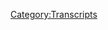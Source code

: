 {{Transcript
    | title         = [[277: March 15, 2019]]
    | caption       = [https://knowledgefight.libsyn.com/knowledge-fight-march-15-2019 Listen to this episode on Libsyn]
    | episodeNumber = [[277: March 15, 2019|277]]
    | length        = 02:29:30
}}

{{MessageBox
    | header     = Warning: Bot Generated Content
    | text       = This transcript was automatically generated by transcription software and likely contains many mistakes and misattributions. Please check the audio for definitive quotes, attribution, and context.
    | image      = N3yvass4myg91.webp
    | imagewidth = 50px
    | id         = warning
}}

{{TranscriptBlock
    | name      = Unknown Speaker
    | timestamp = 00:00:00.000
    | text      = Andy in Kansas you're on the air. Thanks for holding
}}

{{TranscriptBlock
    | name      = Unknown Speaker
    | timestamp = 00:00:03.839
    | text      = Hello Alex, I'm a person color I'm a huge fan. I love your work. I love you. Hey everybody welcome back to knowledge fight
}}

{{TranscriptBlock
    | name      = Unknown Speaker
    | timestamp = 00:00:09.460
    | text      = I am Dan
}}

{{TranscriptBlock
    | name      = Unknown Speaker
    | timestamp = 00:00:10.460
    | text      = Jordan we're couple dudes like to sit around drink novelty beverages and talk just a tiny
}}

{{TranscriptBlock
    | name      = Unknown Speaker
    | timestamp = 00:00:15.240
    | text      = Tiny little bit a wheat Alex Alex Jones a wheat hours on ends for two years
}}

{{TranscriptBlock
    | name      = Unknown Speaker
    | timestamp = 00:00:21.879
    | text      = Yeah, three times a week. It's not a little bit about I think that's
}}

{{TranscriptBlock
    | name      = Unknown Speaker
    | timestamp = 00:00:25.879
    | text      = Most people would describe an unhealthy amount of talking much about Alex Jones whilst we drink strange beverages novelty beverages
}}

{{TranscriptBlock
    | name      = Unknown Speaker
    | timestamp = 00:00:33.479
    | text      = I think we have an exciting
}}

{{TranscriptBlock
    | name      = Unknown Speaker
    | timestamp = 00:00:35.719
    | text      = question oh
}}

{{TranscriptBlock
    | name      = Unknown Speaker
    | timestamp = 00:00:37.920
    | text      = Yeah
}}

{{TranscriptBlock
    | name      = Unknown Speaker
    | timestamp = 00:00:39.200
    | text      = Did you find a new place yet? Maybe I don't know I'm still waiting to hear back
}}

{{TranscriptBlock
    | name      = Unknown Speaker
    | timestamp = 00:00:42.280
    | text      = But it's all signs are pointing to yes all signs were recording this on Saturday
}}

{{TranscriptBlock
    | name      = Unknown Speaker
    | timestamp = 00:00:46.159
    | text      = And those you know those apartment places are closed over the weekend
}}

{{TranscriptBlock
    | name      = Unknown Speaker
    | timestamp = 00:00:49.960
    | text      = But the final like application and everything went in on Friday
}}

{{TranscriptBlock
    | name      = Unknown Speaker
    | timestamp = 00:00:53.159
    | text      = And so I'm expecting I'll hear back on Monday and everything will be good to go
}}

{{TranscriptBlock
    | name      = Unknown Speaker
    | timestamp = 00:00:56.920
    | text      = I have a lot less stress on that front perfect
}}

{{TranscriptBlock
    | name      = Unknown Speaker
    | timestamp = 00:01:00.140
    | text      = I appreciate you asking and I'm sure the listeners are very interested to hear on your news front. We can't talk about it
}}

{{TranscriptBlock
    | name      = Unknown Speaker
    | timestamp = 00:01:07.040
    | text      = No
}}

{{TranscriptBlock
    | name      = Unknown Speaker
    | timestamp = 00:01:08.239
    | text      = Everyone there has been some interest in people like wanting to know how that story is going and supporting you in your your situation
}}

{{TranscriptBlock
    | name      = Unknown Speaker
    | timestamp = 00:01:15.439
    | text      = But we can't talk about it as the until there's some resolution so probably maybe I think that would be the wise thing
}}

{{TranscriptBlock
    | name      = Unknown Speaker
    | timestamp = 00:01:22.200
    | text      = Technically technically probably shouldn't do I think we'd be fine if we did, but it's probably smarter not to I think so
}}

{{TranscriptBlock
    | name      = Unknown Speaker
    | timestamp = 00:01:28.239
    | text      = But I have some advice for you Dan. Yes on moving into your new space. Yeah, find things
}}

{{TranscriptBlock
    | name      = Unknown Speaker
    | timestamp = 00:01:34.480
    | text      = Choose what brings you joy
}}

{{TranscriptBlock
    | name      = Unknown Speaker
    | timestamp = 00:01:38.239
    | text      = Recently been watching some Marie Kondo videos. She's the devil. Okay. She's the devil
}}

{{TranscriptBlock
    | name      = Unknown Speaker
    | timestamp = 00:01:43.760
    | text      = She made me remove a box from my room. Oh, no made me do it
}}

{{TranscriptBlock
    | name      = Unknown Speaker
    | timestamp = 00:01:48.120
    | text      = I watched the show and I started thinking about it
}}

{{TranscriptBlock
    | name      = Unknown Speaker
    | timestamp = 00:01:51.420
    | text      = And I was like now it has to go you just she's the devil. You've just taken away your own free will
}}

{{TranscriptBlock
    | name      = Unknown Speaker
    | timestamp = 00:01:56.120
    | text      = I know Asian. I think that's sad. She's a wish grace
}}

{{TranscriptBlock
    | name      = Unknown Speaker
    | timestamp = 00:01:59.560
    | text      = People who aren't witches are people who have supported the show
}}

{{TranscriptBlock
    | name      = Unknown Speaker
    | timestamp = 00:02:03.319
    | text      = We're donating and keep this going and I'd like to take a moment here before we get going to give them a shout out and a
}}

{{TranscriptBlock
    | name      = Unknown Speaker
    | timestamp = 00:02:09.560
    | text      = Thank you. So first, oh boy, you know, I'm bad with names. I do this one is it
}}

{{TranscriptBlock
    | name      = Unknown Speaker
    | timestamp = 00:02:15.400
    | text      = If I'm just going phonetically, it's merge. Am I can't I don't think that's right
}}

{{TranscriptBlock
    | name      = Unknown Speaker
    | timestamp = 00:02:20.479
    | text      = I'm sure I'm mispronouncing. It's probably Miriam honestly could be I'm gonna get maybe I don't know
}}

{{TranscriptBlock
    | name      = Unknown Speaker
    | timestamp = 00:02:25.520
    | text      = I apologize in advance, but I'll tell you this you're a policy wonk. I'm a policy wonk. Thank you. Thank you very much
}}

{{TranscriptBlock
    | name      = Unknown Speaker
    | timestamp = 00:02:32.479
    | text      = dot dot dot blank
}}

{{TranscriptBlock
    | name      = Unknown Speaker
    | timestamp = 00:02:34.759
    | text      = Underscore Tom W. Thank you so much. You are now policy wonk. I'm a policy wonk. Thank you, Tommy
}}

{{TranscriptBlock
    | name      = Unknown Speaker
    | timestamp = 00:02:39.800
    | text      = Thank you, Tom next Nicholas. Thank you so much. You are now a policy wonk. I'm a policy wonk. Thank you Nicholas
}}

{{TranscriptBlock
    | name      = Unknown Speaker
    | timestamp = 00:02:45.520
    | text      = Thank You Nicholas next your dragon. Thank you so much. You are now a policy wonk. I'm a policy wonk
}}

{{TranscriptBlock
    | name      = Unknown Speaker
    | timestamp = 00:02:52.039
    | text      = Thank you so much. All eat you. Oh, oh wait. No, that's poo
}}

{{TranscriptBlock
    | name      = Unknown Speaker
    | timestamp = 00:02:57.639
    | text      = Finally I'd like to say thank you to somebody who donated on a little bit of an elevated level
}}

{{TranscriptBlock
    | name      = Unknown Speaker
    | timestamp = 00:03:01.199
    | text      = We appreciate it very much. So germane. Thank you so much. You are now a globalist
}}

{{TranscriptBlock
    | name      = Unknown Speaker
    | timestamp = 00:03:06.319
    | text      = I'm a policy wonk
}}

{{TranscriptBlock
    | name      = Unknown Speaker
    | timestamp = 00:03:08.319
    | text      = Go home to your mother and tell her you're brilliant someone someone sodomite sent me a bucket of poop daddy sharp
}}

{{TranscriptBlock
    | name      = Unknown Speaker
    | timestamp = 00:03:15.460
    | text      = Thank you so much Jermaine, thank you very much Jermaine if you were out there listening and you're thinking hey
}}

{{TranscriptBlock
    | name      = Unknown Speaker
    | timestamp = 00:03:19.479
    | text      = I like this show
}}

{{TranscriptBlock
    | name      = Unknown Speaker
    | timestamp = 00:03:20.080
    | text      = I'd like to support these guys do you can do that by going to our website knowledge fight calm clicking that button that says support
}}

{{TranscriptBlock
    | name      = Unknown Speaker
    | timestamp = 00:03:24.960
    | text      = The show we'd appreciate it would be fantastic now today's show Jordan is not going to be incredibly fun
}}

{{TranscriptBlock
    | name      = Unknown Speaker
    | timestamp = 00:03:30.240
    | text      = But before we get to it, there's one more fun thing we shall do and that is give a very special
}}

{{TranscriptBlock
    | name      = Unknown Speaker
    | timestamp = 00:03:35.819
    | text      = Thank you to raptor princess Ian who sent us some
}}

{{TranscriptBlock
    | name      = Unknown Speaker
    | timestamp = 00:03:41.759
    | text      = Novelty beverages to enjoy on this episode. Oh boy, and it does not disappoint in terms of it being a novelty
}}

{{TranscriptBlock
    | name      = Unknown Speaker
    | timestamp = 00:03:48.280
    | text      = This is a Manhattan special
}}

{{TranscriptBlock
    | name      = Unknown Speaker
    | timestamp = 00:03:51.000
    | text      = Espresso premium a premium car premium soft. I'm you know, I like a little cream in my coffee. I like a little cream
}}

{{TranscriptBlock
    | name      = Unknown Speaker
    | timestamp = 00:03:57.800
    | text      = This is a coffee soda. I want to give it a taste. I think it's a good idea
}}

{{TranscriptBlock
    | name      = Unknown Speaker
    | timestamp = 00:04:01.800
    | text      = I had a prediction that you're not going to like it
}}

{{TranscriptBlock
    | name      = Unknown Speaker
    | timestamp = 00:04:04.159
    | text      = I don't know why I predicted that but what do you think? Oh
}}

{{TranscriptBlock
    | name      = Unknown Speaker
    | timestamp = 00:04:07.879
    | text      = That's fantastic
}}

{{TranscriptBlock
    | name      = Unknown Speaker
    | timestamp = 00:04:09.680
    | text      = That's delicious. Oh, yeah, it's very good. That is incredible. Oh my god. Oh boy. We're gonna have to cancel this fucking show
}}

{{TranscriptBlock
    | name      = Unknown Speaker
    | timestamp = 00:04:16.040
    | text      = I can't record this until after we've drunk to drink in the rest of these
}}

{{TranscriptBlock
    | name      = Unknown Speaker
    | timestamp = 00:04:19.839
    | text      = 12 pack
}}

{{TranscriptBlock
    | name      = Unknown Speaker
    | timestamp = 00:04:22.399
    | text      = Good there's so much sugar in this that is very sweet. That is delicious. No doubt. Thank you so much Ian
}}

{{TranscriptBlock
    | name      = Unknown Speaker
    | timestamp = 00:04:28.000
    | text      = I'd also like to take a moment to recognize that there are a number of people who have asked
}}

{{TranscriptBlock
    | name      = Unknown Speaker
    | timestamp = 00:04:31.779
    | text      = For an address to send things to and unfortunately, I'm not at the point where I'm willing to give out our addresses
}}

{{TranscriptBlock
    | name      = Unknown Speaker
    | timestamp = 00:04:38.779
    | text      = Because yeah, I think we're in a position where it's now kind of weird
}}

{{TranscriptBlock
    | name      = Unknown Speaker
    | timestamp = 00:04:43.180
    | text      = But Ian has our address from before when he brought me a prosthetic hand, right?
}}

{{TranscriptBlock
    | name      = Unknown Speaker
    | timestamp = 00:04:48.339
    | text      = That does that does change things a little way back when you know before when we were let there were less eyes on the show
}}

{{TranscriptBlock
    | name      = Unknown Speaker
    | timestamp = 00:04:54.720
    | text      = Yeah, there were there were roughly 20 eyes on the show back. Yeah, and so everyone I really appreciate the offers of like
}}

{{TranscriptBlock
    | name      = Unknown Speaker
    | timestamp = 00:05:02.360
    | text      = pieces of art and stuff like that and
}}

{{TranscriptBlock
    | name      = Unknown Speaker
    | timestamp = 00:05:04.519
    | text      = After I move one of my things that I intend to do is figure out a way that we can set up a place like
}}

{{TranscriptBlock
    | name      = Unknown Speaker
    | timestamp = 00:05:10.439
    | text      = Yeah, something like that P. Oh box
}}

{{TranscriptBlock
    | name      = Unknown Speaker
    | timestamp = 00:05:12.240
    | text      = Yeah
}}

{{TranscriptBlock
    | name      = Unknown Speaker
    | timestamp = 00:05:12.439
    | text      = Where people can send things because I really do appreciate it and I think it's really cool impulse and I don't want to disrespect
}}

{{TranscriptBlock
    | name      = Unknown Speaker
    | timestamp = 00:05:18.759
    | text      = People's generosity or anything like that. Absolutely not Jordan today
}}

{{TranscriptBlock
    | name      = Unknown Speaker
    | timestamp = 00:05:23.040
    | text      = We are going over the the day that is March 15th
}}

{{TranscriptBlock
    | name      = Unknown Speaker
    | timestamp = 00:05:28.199
    | text      = 2019. Oh good. I assume nothing important happened that day. Nothing. Well now then you can think of right
}}

{{TranscriptBlock
    | name      = Unknown Speaker
    | timestamp = 00:05:33.360
    | text      = I mean, I guess the day before
}}

{{TranscriptBlock
    | name      = Unknown Speaker
    | timestamp = 00:05:35.379
    | text      = The night before fair. This is Friday of last week and the night before our time in the United States time
}}

{{TranscriptBlock
    | name      = Unknown Speaker
    | timestamp = 00:05:44.199
    | text      = late that previous night there was some shootings in New Zealand in Christchurch and
}}

{{TranscriptBlock
    | name      = Unknown Speaker
    | timestamp = 00:05:50.839
    | text      = And 49 people are dead
}}

{{TranscriptBlock
    | name      = Unknown Speaker
    | timestamp = 00:05:53.959
    | text      = as a result of
}}

{{TranscriptBlock
    | name      = Unknown Speaker
    | timestamp = 00:05:56.120
    | text      = gentlemen, that's unfair to call him that hope a dude a terrorist I went in and
}}

{{TranscriptBlock
    | name      = Unknown Speaker
    | timestamp = 00:06:02.319
    | text      = fired on people in a couple mosques
}}

{{TranscriptBlock
    | name      = Unknown Speaker
    | timestamp = 00:06:06.259
    | text      = Engaging in their Friday prayers. I don't want to get too much into that story specifically because as
}}

{{TranscriptBlock
    | name      = Unknown Speaker
    | timestamp = 00:06:12.079
    | text      = Is the case so often with these things there are developing elements of it
}}

{{TranscriptBlock
    | name      = Unknown Speaker
    | timestamp = 00:06:16.839
    | text      = We know the basics of course certainly but in terms of you know, did he have accomplices?
}}

{{TranscriptBlock
    | name      = Unknown Speaker
    | timestamp = 00:06:24.199
    | text      = What all that all the other?
}}

{{TranscriptBlock
    | name      = Unknown Speaker
    | timestamp = 00:06:26.560
    | text      = Sorts of elements of it. I don't think as we record this here on Saturday. I don't feel like we have
}}

{{TranscriptBlock
    | name      = Unknown Speaker
    | timestamp = 00:06:32.959
    | text      = No reporting, right, right
}}

{{TranscriptBlock
    | name      = Unknown Speaker
    | timestamp = 00:06:34.480
    | text      = The full reporting has not been done and we're not going to we know and make any claims that we can we know enough to
}}

{{TranscriptBlock
    | name      = Unknown Speaker
    | timestamp = 00:06:40.240
    | text      = Talk about what's going on to an extent, but we don't know enough to pretend that we're experts
}}

{{TranscriptBlock
    | name      = Unknown Speaker
    | timestamp = 00:06:46.079
    | text      = In in what's happened. Absolutely not now Alex on the other hand. Oh, of course he
}}

{{TranscriptBlock
    | name      = Unknown Speaker
    | timestamp = 00:06:52.620
    | text      = Well, we're in an interesting situation because I know day I know for a fact that
}}

{{TranscriptBlock
    | name      = Unknown Speaker
    | timestamp = 00:06:58.000
    | text      = Rush Limbaugh has already claimed
}}

{{TranscriptBlock
    | name      = Unknown Speaker
    | timestamp = 00:07:00.560
    | text      = False flag attack, right?
}}

{{TranscriptBlock
    | name      = Unknown Speaker
    | timestamp = 00:07:02.839
    | text      = well
}}

{{TranscriptBlock
    | name      = Unknown Speaker
    | timestamp = 00:07:03.879
    | text      = There's a little bit where we're on a we're on a upward trajectory with our conservative media, right?
}}

{{TranscriptBlock
    | name      = Unknown Speaker
    | timestamp = 00:07:09.160
    | text      = Right from what I understand rush Limbaugh has suggested. It's a false flag
}}

{{TranscriptBlock
    | name      = Unknown Speaker
    | timestamp = 00:07:13.399
    | text      = I'm not sure if he has committed wholly to that line, right, but I mean it's wise not to yeah
}}

{{TranscriptBlock
    | name      = Unknown Speaker
    | timestamp = 00:07:19.800
    | text      = Yeah, I would say so
}}

{{TranscriptBlock
    | name      = Unknown Speaker
    | timestamp = 00:07:21.639
    | text      = I assume that we're in a situation where Alex is going to be far more on the careful side than a oh
}}

{{TranscriptBlock
    | name      = Unknown Speaker
    | timestamp = 00:07:27.040
    | text      = That's what you think. Oh god. No
}}

{{TranscriptBlock
    | name      = Unknown Speaker
    | timestamp = 00:07:31.920
    | text      = He might be getting sued more what a goddamn idiot well, I don't know
}}

{{TranscriptBlock
    | name      = Unknown Speaker
    | timestamp = 00:07:36.540
    | text      = I'm not sure if any of this is legally actionable, but it's pretty disgusting and I think that it's probably
}}

{{TranscriptBlock
    | name      = Unknown Speaker
    | timestamp = 00:07:40.759
    | text      = To a scale that's worse than whatever rush Limbaugh said
}}

{{TranscriptBlock
    | name      = Unknown Speaker
    | timestamp = 00:07:46.079
    | text      = Well, you'll see couldn't he have learned his lesson. Nope. Couldn't he have learned just one lesson? Nope, because it's pathological
}}

{{TranscriptBlock
    | name      = Unknown Speaker
    | timestamp = 00:07:52.519
    | text      = Here is where we start and I'm gonna tell you this Alex starts the show on what I would describe as a rocky footing
}}

{{TranscriptBlock
    | name      = Unknown Speaker
    | timestamp = 00:07:58.920
    | text      = This is not good. The show starts
}}

{{TranscriptBlock
    | name      = Unknown Speaker
    | timestamp = 00:08:02.000
    | text      = The music plays for about a minute a whole minute
}}

{{TranscriptBlock
    | name      = Unknown Speaker
    | timestamp = 00:08:05.399
    | text      = Uh-huh, and then Alex comes running into studio running into studio. I imagine he ran into something or else
}}

{{TranscriptBlock
    | name      = Unknown Speaker
    | timestamp = 00:08:10.759
    | text      = Why wouldn't he start when his normal cue comes in right? It's a full minute of just like
}}

{{TranscriptBlock
    | name      = Unknown Speaker
    | timestamp = 00:08:17.480
    | text      = Or whatever the interim was it's very jarring
}}

{{TranscriptBlock
    | name      = Unknown Speaker
    | timestamp = 00:08:21.279
    | text      = Well, it's the Ides of March the day that Julius Caesar
}}

{{TranscriptBlock
    | name      = Unknown Speaker
    | timestamp = 00:08:26.600
    | text      = Was killed 2,000 plus years ago. Okay a date that globalists like to launch new wars
}}

{{TranscriptBlock
    | name      = Unknown Speaker
    | timestamp = 00:08:33.259
    | text      = launch
}}

{{TranscriptBlock
    | name      = Unknown Speaker
    | timestamp = 00:08:35.340
    | text      = Assassinations or launch new movements or revolutions
}}

{{TranscriptBlock
    | name      = Unknown Speaker
    | timestamp = 00:08:39.500
    | text      = You remember old Charlie Manson in 1969?
}}

{{TranscriptBlock
    | name      = Unknown Speaker
    | timestamp = 00:08:45.820
    | text      = Butchering Sharon Tate and cutting her baby out of her body thing. He would launch a race war
}}

{{TranscriptBlock
    | name      = Unknown Speaker
    | timestamp = 00:08:51.299
    | text      = We're gonna blame black people for doing it
}}

{{TranscriptBlock
    | name      = Unknown Speaker
    | timestamp = 00:08:54.360
    | text      = Charlie Manson tried to launch a false flag
}}

{{TranscriptBlock
    | name      = Unknown Speaker
    | timestamp = 00:08:57.100
    | text      = Okay. Oh, okay. So I think we see a little bit of insinuation here. Oh, I mean certainly you do
}}

{{TranscriptBlock
    | name      = Unknown Speaker
    | timestamp = 00:09:04.240
    | text      = I don't think he's being very subtle in what he's describing
}}

{{TranscriptBlock
    | name      = Unknown Speaker
    | timestamp = 00:09:07.620
    | text      = No, and like I said, he's off to a fucking rocky start
}}

{{TranscriptBlock
    | name      = Unknown Speaker
    | timestamp = 00:09:11.539
    | text      = He's trying to imply that the globalists like to launch these false flags on March 15th as I guess an homage
}}

{{TranscriptBlock
    | name      = Unknown Speaker
    | timestamp = 00:09:17.659
    | text      = Yeah, yeah. Yeah, or like haha. We took out Caesar. Yeah, or were they there from the beginning?
}}

{{TranscriptBlock
    | name      = Unknown Speaker
    | timestamp = 00:09:23.019
    | text      = Who knows one of the main problems is that you could do this sort of thing with pretty much any day that something happens to
}}

{{TranscriptBlock
    | name      = Unknown Speaker
    | timestamp = 00:09:28.700
    | text      = Occur on we have enough recorded history and enough really wild shit
}}

{{TranscriptBlock
    | name      = Unknown Speaker
    | timestamp = 00:09:32.100
    | text      = That's happened that you can absolutely craft some kind of conspiracy out of just about any date to test my theory
}}

{{TranscriptBlock
    | name      = Unknown Speaker
    | timestamp = 00:09:37.659
    | text      = I imagined a fake terrorist attack happening on May 23rd a random date
}}

{{TranscriptBlock
    | name      = Unknown Speaker
    | timestamp = 00:09:42.139
    | text      = I came up with using a random number generator and now I will pretend to be Alex crafting pointless
}}

{{TranscriptBlock
    | name      = Unknown Speaker
    | timestamp = 00:09:47.700
    | text      = speculation about this imagined terrorist attack on May 23rd now you see the globalist love to attack Christendom on May 23rd because it's
}}

{{TranscriptBlock
    | name      = Unknown Speaker
    | timestamp = 00:09:55.700
    | text      = A twisted mirror of how way back in
}}

{{TranscriptBlock
    | name      = Unknown Speaker
    | timestamp = 00:09:57.899
    | text      = 1430 on that very day one of the great heroes of the West
}}

{{TranscriptBlock
    | name      = Unknown Speaker
    | timestamp = 00:10:01.179
    | text      = Joan of Arc was captured by the kingdom of Burgundy who put her to death because they knew that she was the only one who
}}

{{TranscriptBlock
    | name      = Unknown Speaker
    | timestamp = 00:10:06.259
    | text      = Could defeat the Muslims globalist. I mean it couldn't be any clearer
}}

{{TranscriptBlock
    | name      = Unknown Speaker
    | timestamp = 00:10:09.299
    | text      = Why do you think the Good Friday agreement was passed on May 23rd?
}}

{{TranscriptBlock
    | name      = Unknown Speaker
    | timestamp = 00:10:12.379
    | text      = 1999 creating a false flag piece in Northern Ireland a false flag piece is starting to hurt my throat
}}

{{TranscriptBlock
    | name      = Unknown Speaker
    | timestamp = 00:10:17.740
    | text      = Yeah, that was a bad idea. Yeah. Yeah, you should never have committed that hard
}}

{{TranscriptBlock
    | name      = Unknown Speaker
    | timestamp = 00:10:20.980
    | text      = Everybody got it when you started with the first few it was the globalist celebrating the capture of Joan of Arc
}}

{{TranscriptBlock
    | name      = Unknown Speaker
    | timestamp = 00:10:25.259
    | text      = It's all right in front of your eyes people
}}

{{TranscriptBlock
    | name      = Unknown Speaker
    | timestamp = 00:10:27.259
    | text      = That's why in 1934 on May 23rd the real-life Bonnie and Clyde were murdered by the globalist police
}}

{{TranscriptBlock
    | name      = Unknown Speaker
    | timestamp = 00:10:33.100
    | text      = After they were framed for all those strong-arm robberies and murders that were actually done by Antifa. That sounds right
}}

{{TranscriptBlock
    | name      = Unknown Speaker
    | timestamp = 00:10:38.740
    | text      = I mean that's fine to believe you. That's a better version of what Alex does
}}

{{TranscriptBlock
    | name      = Unknown Speaker
    | timestamp = 00:10:42.340
    | text      = I know in a random date, and I think you did a great job
}}

{{TranscriptBlock
    | name      = Unknown Speaker
    | timestamp = 00:10:44.620
    | text      = I kind of think maybe 23rd is a bad day now well
}}

{{TranscriptBlock
    | name      = Unknown Speaker
    | timestamp = 00:10:47.679
    | text      = This is all good fun
}}

{{TranscriptBlock
    | name      = Unknown Speaker
    | timestamp = 00:10:49.059
    | text      = But the way I imagined this bit going is that I'd come up with a random date and pretend that there had been a terrorist
}}

{{TranscriptBlock
    | name      = Unknown Speaker
    | timestamp = 00:10:54.100
    | text      = attack on that day
}}

{{TranscriptBlock
    | name      = Unknown Speaker
    | timestamp = 00:10:55.500
    | text      = Unfortunately, I don't think that game is even possible to play on May 23rd 2014 Elliot
}}

{{TranscriptBlock
    | name      = Unknown Speaker
    | timestamp = 00:11:00.879
    | text      = Roger killed six people in a murder spree through Isla Vista, California motivated by his feelings of rejection by women
}}

{{TranscriptBlock
    | name      = Unknown Speaker
    | timestamp = 00:11:06.799
    | text      = He found attractive. He would go on to become a meme and a bit of a hero to the online worlds where radicalization happens
}}

{{TranscriptBlock
    | name      = Unknown Speaker
    | timestamp = 00:11:12.539
    | text      = I promise you I didn't cheat choosing a date and just work backwards from this
}}

{{TranscriptBlock
    | name      = Unknown Speaker
    | timestamp = 00:11:17.659
    | text      = I chose a random date to make a joke out of this and
}}

{{TranscriptBlock
    | name      = Unknown Speaker
    | timestamp = 00:11:22.700
    | text      = Inevitably you find oh, you know a
}}

{{TranscriptBlock
    | name      = Unknown Speaker
    | timestamp = 00:11:26.179
    | text      = Terrorist attack yeah, that is real
}}

{{TranscriptBlock
    | name      = Unknown Speaker
    | timestamp = 00:11:28.820
    | text      = Pretty much any date. You're gonna random. I think that's trouble mm-hmm. We should probably think about that
}}

{{TranscriptBlock
    | name      = Unknown Speaker
    | timestamp = 00:11:34.179
    | text      = It's a it's it was a grim sobering thought it was a grim exercise to think I was doing a bit
}}

{{TranscriptBlock
    | name      = Unknown Speaker
    | timestamp = 00:11:39.820
    | text      = It ended up being like oh, that's a bummer Jesus
}}

{{TranscriptBlock
    | name      = Unknown Speaker
    | timestamp = 00:11:43.279
    | text      = also important point the Manson Family murders in
}}

{{TranscriptBlock
    | name      = Unknown Speaker
    | timestamp = 00:11:45.799
    | text      = 1969 happened on the night of August 8th and 9th and have literally nothing to do with the ides of March
}}

{{TranscriptBlock
    | name      = Unknown Speaker
    | timestamp = 00:11:51.220
    | text      = Alex has no idea what he's talking about and just connecting completely unrelated things together. He doesn't care about doing good job
}}

{{TranscriptBlock
    | name      = Unknown Speaker
    | timestamp = 00:11:57.059
    | text      = He doesn't care about having any information all he cares about is justifying white terrorism and depriving Muslim victims of this terrorist attack any
}}

{{TranscriptBlock
    | name      = Unknown Speaker
    | timestamp = 00:12:04.740
    | text      = Empathy or human decency he is a complete monster, and he demonstrates it within 30 seconds of starting his show
}}

{{TranscriptBlock
    | name      = Unknown Speaker
    | timestamp = 00:12:10.620
    | text      = Yeah, he got out. He got out the gate pretty strong with being a monster. Yeah real hot
}}

{{TranscriptBlock
    | name      = Unknown Speaker
    | timestamp = 00:12:16.379
    | text      = I assume he pulls up, and he really stabilizes things he suggests that we should do some
}}

{{TranscriptBlock
    | name      = Unknown Speaker
    | timestamp = 00:12:21.779
    | text      = Home restrained reporting make sure that we have all the facts are in and then he literally says we don't want to be sued
}}

{{TranscriptBlock
    | name      = Unknown Speaker
    | timestamp = 00:12:28.500
    | text      = I assume that's how he said that's how he recovers man. You really haven't been paying attention these last two years
}}

{{TranscriptBlock
    | name      = Unknown Speaker
    | timestamp = 00:12:33.220
    | text      = He says out loud. Let's not do what we did during Sandy Hook and instead. Let's not get sued
}}

{{TranscriptBlock
    | name      = Unknown Speaker
    | timestamp = 00:12:39.700
    | text      = He says that to everybody in the office. He says that to his staff. He says that on the show right no
}}

{{TranscriptBlock
    | name      = Unknown Speaker
    | timestamp = 00:12:44.419
    | text      = I assume he says we learned our lesson nope he doesn't do any of that stuff
}}

{{TranscriptBlock
    | name      = Unknown Speaker
    | timestamp = 00:12:48.279
    | text      = But you were you're pointing out that in that first clip. He's kind of insinuating
}}

{{TranscriptBlock
    | name      = Unknown Speaker
    | timestamp = 00:12:52.059
    | text      = This was a false flag and all that shit in this next clip. He says he's not saying that it is
}}

{{TranscriptBlock
    | name      = Unknown Speaker
    | timestamp = 00:12:58.779
    | text      = But okay, that's I'm not saying. This is a false flag. I'm not saying this is a staged event
}}

{{TranscriptBlock
    | name      = Unknown Speaker
    | timestamp = 00:13:05.659
    | text      = I'm saying we need to pull back and investigate every part of this because there was a famous shooting
}}

{{TranscriptBlock
    | name      = Unknown Speaker
    | timestamp = 00:13:11.860
    | text      = more than 20 years ago in New Zealand that
}}

{{TranscriptBlock
    | name      = Unknown Speaker
    | timestamp = 00:13:14.820
    | text      = Allowed them to confiscate all semi-auto and then all basically bolt-action
}}

{{TranscriptBlock
    | name      = Unknown Speaker
    | timestamp = 00:13:20.179
    | text      = For all you can have was single shot shotguns and rifles with special licenses
}}

{{TranscriptBlock
    | name      = Unknown Speaker
    | timestamp = 00:13:26.379
    | text      = So that doesn't sound right Alex is saying here that there's a stage shooting more than 20 years ago in New Zealand
}}

{{TranscriptBlock
    | name      = Unknown Speaker
    | timestamp = 00:13:31.820
    | text      = Those used to take everyone's guns and thus it's important to investigate all the angles of this current day shooting
}}

{{TranscriptBlock
    | name      = Unknown Speaker
    | timestamp = 00:13:37.779
    | text      = This is a really rough position to be taken to be honest like it's really not good
}}

{{TranscriptBlock
    | name      = Unknown Speaker
    | timestamp = 00:13:42.019
    | text      = If this is if this is where he's coming from this is a bad starting position
}}

{{TranscriptBlock
    | name      = Unknown Speaker
    | timestamp = 00:13:46.100
    | text      = Well didn't I read that there were there the gun laws in New Zealand are incredibly lax
}}

{{TranscriptBlock
    | name      = Unknown Speaker
    | timestamp = 00:13:51.299
    | text      = That's one problem that we're gonna get to so why would they why would he well my first point in?
}}

{{TranscriptBlock
    | name      = Unknown Speaker
    | timestamp = 00:13:56.500
    | text      = Saying that he's off to a bad bad start here
}}

{{TranscriptBlock
    | name      = Unknown Speaker
    | timestamp = 00:13:58.740
    | text      = Is that nothing Alex has done or does in the present day about a mass shooting or even a completely benign topic could rightly be?
}}

{{TranscriptBlock
    | name      = Unknown Speaker
    | timestamp = 00:14:05.860
    | text      = called
}}

{{TranscriptBlock
    | name      = Unknown Speaker
    | timestamp = 00:14:06.580
    | text      = Investigating all he does is obscure things and for him to pretend that he's doing anything other than blindly and embarrassingly covering up white
}}

{{TranscriptBlock
    | name      = Unknown Speaker
    | timestamp = 00:14:13.100
    | text      = Terrorism is disgusting
}}

{{TranscriptBlock
    | name      = Unknown Speaker
    | timestamp = 00:14:15.220
    | text      = Secondly they didn't outlaw a ton of guns in New Zealand as Hugh rightly pointed out back when Alex is saying they did and I sincerely
}}

{{TranscriptBlock
    | name      = Unknown Speaker
    | timestamp = 00:14:21.700
    | text      = Mean this Alex is just making shit up about gun laws
}}

{{TranscriptBlock
    | name      = Unknown Speaker
    | timestamp = 00:14:24.259
    | text      = Which we will see a demonstration of later in this episode brother
}}

{{TranscriptBlock
    | name      = Unknown Speaker
    | timestamp = 00:14:27.779
    | text      = And he doesn't even realize that he has been invalidated on air the legal actions
}}

{{TranscriptBlock
    | name      = Unknown Speaker
    | timestamp = 00:14:32.279
    | text      = He's talking about happened in 1992 when an amendment was made to the Arms Act and all it did was really it was create greater
}}

{{TranscriptBlock
    | name      = Unknown Speaker
    | timestamp = 00:14:38.580
    | text      = registration requirements for gun owners
}}

{{TranscriptBlock
    | name      = Unknown Speaker
    | timestamp = 00:14:40.779
    | text      = Among the changes were adding photographs to gun licenses
}}

{{TranscriptBlock
    | name      = Unknown Speaker
    | timestamp = 00:14:44.299
    | text      = Requiring that license holders reapply after 10 years to have a new license reissued
}}

{{TranscriptBlock
    | name      = Unknown Speaker
    | timestamp = 00:14:48.620
    | text      = Making it so only licensed gun owners can buy ammunition that sort of thing
}}

{{TranscriptBlock
    | name      = Unknown Speaker
    | timestamp = 00:14:52.740
    | text      = The amendment also created a new category of gun from a legal standpoint
}}

{{TranscriptBlock
    | name      = Unknown Speaker
    | timestamp = 00:14:56.940
    | text      = That was the military style semi-automatic, but it didn't ban them at all
}}

{{TranscriptBlock
    | name      = Unknown Speaker
    | timestamp = 00:15:02.179
    | text      = Alex is just making that up
}}

{{TranscriptBlock
    | name      = Unknown Speaker
    | timestamp = 00:15:04.779
    | text      = Gotcha. Yeah, that sounds right thirdly and most importantly. This wasn't the result of a staged shooting
}}

{{TranscriptBlock
    | name      = Unknown Speaker
    | timestamp = 00:15:11.100
    | text      = This is the response to the very real Aromawana massacre that took place on November 13th and 14th 1990
}}

{{TranscriptBlock
    | name      = Unknown Speaker
    | timestamp = 00:15:18.340
    | text      = It all started when local asshole David gray got into a bit of a fight with his neighbor
}}

{{TranscriptBlock
    | name      = Unknown Speaker
    | timestamp = 00:15:22.700
    | text      = Allegedly about the guy's dog being too loud
}}

{{TranscriptBlock
    | name      = Unknown Speaker
    | timestamp = 00:15:25.340
    | text      = Failing to make progress by arguing gray went over to the guy's house and shot him multiple times with a semi-automatic rifle
}}

{{TranscriptBlock
    | name      = Unknown Speaker
    | timestamp = 00:15:30.720
    | text      = The neighbor's two daughters were in the house along with the daughter of the neighbor's girlfriend
}}

{{TranscriptBlock
    | name      = Unknown Speaker
    | timestamp = 00:15:35.759
    | text      = Gray found one of the girls named Chiquita aged 9 and shot her in the chest
}}

{{TranscriptBlock
    | name      = Unknown Speaker
    | timestamp = 00:15:40.440
    | text      = She would survive but the other two young girls who he found later and shot died on the spot
}}

{{TranscriptBlock
    | name      = Unknown Speaker
    | timestamp = 00:15:46.960
    | text      = Gray then set the house on fire from there
}}

{{TranscriptBlock
    | name      = Unknown Speaker
    | timestamp = 00:15:49.500
    | text      = He began shooting at anybody who was around
}}

{{TranscriptBlock
    | name      = Unknown Speaker
    | timestamp = 00:15:51.519
    | text      = The girlfriend who realized that her daughter was in the house was shot at as she tried to approach the situation to help
}}

{{TranscriptBlock
    | name      = Unknown Speaker
    | timestamp = 00:15:56.840
    | text      = People who stopped their cars to try and help with what they thought was just a burning house were fired on
}}

{{TranscriptBlock
    | name      = Unknown Speaker
    | timestamp = 00:16:02.179
    | text      = He killed more kids who happened just be out on the street one of whom was out looking for his lost dog
}}

{{TranscriptBlock
    | name      = Unknown Speaker
    | timestamp = 00:16:06.879
    | text      = This all led to a standoff with and which ended with him being shot by the police the next day
}}

{{TranscriptBlock
    | name      = Unknown Speaker
    | timestamp = 00:16:11.159
    | text      = After he charged out of the house shooting at them and yelling kill me fucking kill me you bastards
}}

{{TranscriptBlock
    | name      = Unknown Speaker
    | timestamp = 00:16:16.440
    | text      = He didn't actually die immediately and was taken in an ambulance where he yelled at the police for not successfully killing him
}}

{{TranscriptBlock
    | name      = Unknown Speaker
    | timestamp = 00:16:22.240
    | text      = He would get his wish though and he died from his wounds before arriving at the hospital
}}

{{TranscriptBlock
    | name      = Unknown Speaker
    | timestamp = 00:16:26.039
    | text      = When it was all said and done Gray killed 13 people four of whom were 11 years old or younger
}}

{{TranscriptBlock
    | name      = Unknown Speaker
    | timestamp = 00:16:31.519
    | text      = One of them was a police sergeant. This wasn't a false flag. This wasn't a staged event
}}

{{TranscriptBlock
    | name      = Unknown Speaker
    | timestamp = 00:16:36.120
    | text      = This was the destruction of many many people's lives at the hands of one man with a bunch of guns
}}

{{TranscriptBlock
    | name      = Unknown Speaker
    | timestamp = 00:16:41.320
    | text      = And just because this shit's so stupid if the globalists did like somehow planned this Aromawana massacre just to grab everyone's guns
}}

{{TranscriptBlock
    | name      = Unknown Speaker
    | timestamp = 00:16:48.759
    | text      = Why the fuck didn't they do the second part of the plan?
}}

{{TranscriptBlock
    | name      = Unknown Speaker
    | timestamp = 00:16:51.320
    | text      = Why are they so competent about the part of the scam where they pull off elaborate acts of terrorism in order to steal people's guns
}}

{{TranscriptBlock
    | name      = Unknown Speaker
    | timestamp = 00:16:57.600
    | text      = But they can't fucking finish step two
}}

{{TranscriptBlock
    | name      = Unknown Speaker
    | timestamp = 00:16:59.879
    | text      = It's impressively shitty that Alex can be working to deprive people of their grief and ability to heal in the present
}}

{{TranscriptBlock
    | name      = Unknown Speaker
    | timestamp = 00:17:06.720
    | text      = While still having time to be a completely inhuman monster to people who lost their loved ones 29 years ago at the same time
}}

{{TranscriptBlock
    | name      = Unknown Speaker
    | timestamp = 00:17:13.279
    | text      = He is so bad. This is so bad this episode. He sucks. I'm laughing at your perplexed face not any of the content
}}

{{TranscriptBlock
    | name      = Unknown Speaker
    | timestamp = 00:17:27.920
    | text      = We're coming out the gate strong. I'm really I'm really frustrated with this guy today. I'll be honest with you
}}

{{TranscriptBlock
    | name      = Unknown Speaker
    | timestamp = 00:17:33.519
    | text      = I'm sick of the bullshit. I I mean, I don't know
}}

{{TranscriptBlock
    | name      = Unknown Speaker
    | timestamp = 00:17:36.359
    | text      = I warned you before we started that I know my research might end up a little bit on the I know
}}

{{TranscriptBlock
    | name      = Unknown Speaker
    | timestamp = 00:17:41.160
    | text      = Preachy Dan says that's brutal. That's fucking brutal
}}

{{TranscriptBlock
    | name      = Unknown Speaker
    | timestamp = 00:17:45.200
    | text      = I don't know how to you don't look at that stuff
}}

{{TranscriptBlock
    | name      = Unknown Speaker
    | timestamp = 00:17:47.599
    | text      = Then you don't realize what he's lying about right lying about a guy who for no reason other than he was mad at his neighbor
}}

{{TranscriptBlock
    | name      = Unknown Speaker
    | timestamp = 00:17:53.880
    | text      = Ended up killing four children and nine other people
}}

{{TranscriptBlock
    | name      = Unknown Speaker
    | timestamp = 00:17:59.279
    | text      = Over a two-day massacre. It's fucked up. It's fucked up that he's allowed to lie about this stuff
}}

{{TranscriptBlock
    | name      = Unknown Speaker
    | timestamp = 00:18:05.640
    | text      = No one thinks that was a false flag except Alex. Yeah, and whatever the motivation for the false flag didn't happen
}}

{{TranscriptBlock
    | name      = Unknown Speaker
    | timestamp = 00:18:13.880
    | text      = He's just making that part up. Yeah, sorry. I didn't mean to interrupt you. No, you didn't interrupt me at all
}}

{{TranscriptBlock
    | name      = Unknown Speaker
    | timestamp = 00:18:19.480
    | text      = I'm a bit speechless. I'm trying to I mean, I'm still trying to put together my my feelings on
}}

{{TranscriptBlock
    | name      = Unknown Speaker
    | timestamp = 00:18:25.519
    | text      = Everything that's going on right now, and I'm I'm trying to avoid the the biggest trap. I think
}}

{{TranscriptBlock
    | name      = Unknown Speaker
    | timestamp = 00:18:31.599
    | text      = the the like
}}

{{TranscriptBlock
    | name      = Unknown Speaker
    | timestamp = 00:18:33.599
    | text      = Too sensitized to it, you know, like I'm desensitized
}}

{{TranscriptBlock
    | name      = Unknown Speaker
    | timestamp = 00:18:37.319
    | text      = like I just I don't even know how to process this as a tragedy that much anymore just because it's it's become
}}

{{TranscriptBlock
    | name      = Unknown Speaker
    | timestamp = 00:18:43.680
    | text      = So commonplace and I don't know how to process rage at Alex because it's become so rote
}}

{{TranscriptBlock
    | name      = Unknown Speaker
    | timestamp = 00:18:50.680
    | text      = It's almost like he's not even yeah, he's not even performing this
}}

{{TranscriptBlock
    | name      = Unknown Speaker
    | timestamp = 00:18:54.319
    | text      = He's just reading a script from the last white terrorist attack, which was probably yesterday
}}

{{TranscriptBlock
    | name      = Unknown Speaker
    | timestamp = 00:18:59.319
    | text      = I honestly think that there are some differences and we'll discuss some of that towards the end. Um, I
}}

{{TranscriptBlock
    | name      = Unknown Speaker
    | timestamp = 00:19:05.039
    | text      = I know what you mean and it's really it's really hard to fight back against that
}}

{{TranscriptBlock
    | name      = Unknown Speaker
    | timestamp = 00:19:10.559
    | text      = complacency normalizing of horror
}}

{{TranscriptBlock
    | name      = Unknown Speaker
    | timestamp = 00:19:13.079
    | text      = That that is such a part of modern life, but you must you have to fight against it
}}

{{TranscriptBlock
    | name      = Unknown Speaker
    | timestamp = 00:19:18.039
    | text      = Absolutely, and I'm not saying that to you as a pep talk necessarily, but as a prescriptive thing like we have to
}}

{{TranscriptBlock
    | name      = Unknown Speaker
    | timestamp = 00:19:25.180
    | text      = Force ourselves to to feel these things anew when they happen
}}

{{TranscriptBlock
    | name      = Unknown Speaker
    | timestamp = 00:19:31.420
    | text      = Yeah
}}

{{TranscriptBlock
    | name      = Unknown Speaker
    | timestamp = 00:19:31.619
    | text      = Because if you don't you you minimize
}}

{{TranscriptBlock
    | name      = Unknown Speaker
    | timestamp = 00:19:34.619
    | text      = The reality of what's going on in the world and that makes things so much easier for people like Alex to play their games
}}

{{TranscriptBlock
    | name      = Unknown Speaker
    | timestamp = 00:19:41.819
    | text      = So at this point Alex Brit starts talking about the manifesto that this guy is
}}

{{TranscriptBlock
    | name      = Unknown Speaker
    | timestamp = 00:19:47.180
    | text      = Terrorist to put up online before he went and did the shooting right?
}}

{{TranscriptBlock
    | name      = Unknown Speaker
    | timestamp = 00:19:50.059
    | text      = There are some issues with this and we'll talk about some of that on the other side of this clip
}}

{{TranscriptBlock
    | name      = Unknown Speaker
    | timestamp = 00:19:54.700
    | text      = But here is how Alex decides to start covering that aspect of the story
}}

{{TranscriptBlock
    | name      = Unknown Speaker
    | timestamp = 00:20:00.099
    | text      = And you actually read the manifesto of the supposed shooter that we have posted on a full wars calm
}}

{{TranscriptBlock
    | name      = Unknown Speaker
    | timestamp = 00:20:07.420
    | text      = And news wars calm you learn when the mainstream media is pulling this down off Facebook Twitter and YouTube
}}

{{TranscriptBlock
    | name      = Unknown Speaker
    | timestamp = 00:20:14.099
    | text      = Because the guy praises communist China
}}

{{TranscriptBlock
    | name      = Unknown Speaker
    | timestamp = 00:20:18.779
    | text      = He praises
}}

{{TranscriptBlock
    | name      = Unknown Speaker
    | timestamp = 00:20:20.779
    | text      = All sorts of socialism
}}

{{TranscriptBlock
    | name      = Unknown Speaker
    | timestamp = 00:20:27.380
    | text      = Environmentalism and
}}

{{TranscriptBlock
    | name      = Unknown Speaker
    | timestamp = 00:20:28.980
    | text      = Then he demonizes poodiepie and Candace Owens by praising them
}}

{{TranscriptBlock
    | name      = Unknown Speaker
    | timestamp = 00:20:34.660
    | text      = So there's something really weird going on with this terrorists manifesto
}}

{{TranscriptBlock
    | name      = Unknown Speaker
    | timestamp = 00:20:39.059
    | text      = And it's something that Alex doesn't pick up on for almost the entirety of the show while he's talking about it
}}

{{TranscriptBlock
    | name      = Unknown Speaker
    | timestamp = 00:20:43.740
    | text      = Towards the end Harrison Smith comes in and he's trying to warn Alex that there's a lot of 4chan
}}

{{TranscriptBlock
    | name      = Unknown Speaker
    | timestamp = 00:20:49.180
    | text      = 8chan type of trolling and stuff in the text of it and that he should be careful about like what things actually mean
}}

{{TranscriptBlock
    | name      = Unknown Speaker
    | timestamp = 00:20:56.539
    | text      = What are inside jokes?
}}

{{TranscriptBlock
    | name      = Unknown Speaker
    | timestamp = 00:20:57.980
    | text      = Alex has no interest in hearing any of that stuff and just keeps barreling forward with the position that he wants to take I think
}}

{{TranscriptBlock
    | name      = Unknown Speaker
    | timestamp = 00:21:03.980
    | text      = He even shut off Harrison's mic in the middle really talking about it while he was trying to explain to shut up
}}

{{TranscriptBlock
    | name      = Unknown Speaker
    | timestamp = 00:21:09.220
    | text      = Well, I don't know exactly but I think he did yeah very jarring cut of it just like it Harrison's in the middle of a
}}

{{TranscriptBlock
    | name      = Unknown Speaker
    | timestamp = 00:21:16.180
    | text      = Sentence and then it just oh boy. I'm not entirely sure but some of the manifesto appears to be straightforward argument
}}

{{TranscriptBlock
    | name      = Unknown Speaker
    | timestamp = 00:21:22.299
    | text      = It's being made
}}

{{TranscriptBlock
    | name      = Unknown Speaker
    | timestamp = 00:21:23.259
    | text      = But other parts read like winks to corners of the internet that we don't live in
}}

{{TranscriptBlock
    | name      = Unknown Speaker
    | timestamp = 00:21:27.299
    | text      = And even more of it reads like traps being set for people to report on which will then only boost the media coverage of his
}}

{{TranscriptBlock
    | name      = Unknown Speaker
    | timestamp = 00:21:33.259
    | text      = act
}}

{{TranscriptBlock
    | name      = Unknown Speaker
    | timestamp = 00:21:34.059
    | text      = Robert Evans wrote a really great piece on
}}

{{TranscriptBlock
    | name      = Unknown Speaker
    | timestamp = 00:21:36.380
    | text      = Bellingcat explaining this better than I can which I recommend that everyone go check out. It's very well done
}}

{{TranscriptBlock
    | name      = Unknown Speaker
    | timestamp = 00:21:40.900
    | text      = That said I do want to point out that this is an impressively unfair act for Alex to claim that this manifesto is pro-china and socialism
}}

{{TranscriptBlock
    | name      = Unknown Speaker
    | timestamp = 00:21:49.019
    | text      = Because it says positive things about them and then in the same breath claim that it's anti Candace Owens and PewDiePie
}}

{{TranscriptBlock
    | name      = Unknown Speaker
    | timestamp = 00:21:54.700
    | text      = Because it says positive things about them
}}

{{TranscriptBlock
    | name      = Unknown Speaker
    | timestamp = 00:21:56.740
    | text      = This is very literally double speak what Alex is doing is trying to force two conflicting thoughts into his audience's head at the same time
}}

{{TranscriptBlock
    | name      = Unknown Speaker
    | timestamp = 00:22:04.140
    | text      = and it's an abusive act if
}}

{{TranscriptBlock
    | name      = Unknown Speaker
    | timestamp = 00:22:06.140
    | text      = Positive things being said about someone in a terrorists manifesto could either mean that he's very into those things or that he's demonizing them by
}}

{{TranscriptBlock
    | name      = Unknown Speaker
    | timestamp = 00:22:13.759
    | text      = Association then the only truth that remains is that only Alex's judgment can be trusted
}}

{{TranscriptBlock
    | name      = Unknown Speaker
    | timestamp = 00:22:19.440
    | text      = Anyone attempting to cover reality would never behave like this. It's the exclusive action of a propagandist and given the circumstances
}}

{{TranscriptBlock
    | name      = Unknown Speaker
    | timestamp = 00:22:26.599
    | text      = It's an act of extreme cruelty towards his listeners
}}

{{TranscriptBlock
    | name      = Unknown Speaker
    | timestamp = 00:22:30.200
    | text      = I've read over most of the manifesto and what I come away from it
}}

{{TranscriptBlock
    | name      = Unknown Speaker
    | timestamp = 00:22:33.240
    | text      = Is that this isn't even close to up to par with what I expect out of a manifesto
}}

{{TranscriptBlock
    | name      = Unknown Speaker
    | timestamp = 00:22:37.359
    | text      = It's not like Anders Breivik's manifesto, which was definitely way too long and full of insane bullshit and plagiarized content
}}

{{TranscriptBlock
    | name      = Unknown Speaker
    | timestamp = 00:22:44.200
    | text      = But what wasn't stolen was sincere almost to a fault
}}

{{TranscriptBlock
    | name      = Unknown Speaker
    | timestamp = 00:22:48.240
    | text      = He was very clear about what he was doing why he was doing it and how others could do what he did, too
}}

{{TranscriptBlock
    | name      = Unknown Speaker
    | timestamp = 00:22:52.880
    | text      = He included excerpts from his diary about the planning stages of the attack. It was jarringly up front
}}

{{TranscriptBlock
    | name      = Unknown Speaker
    | timestamp = 00:22:58.440
    | text      = This manifesto is clearly someone who is inspired in a big way by Breivik, but is also someone who's lived on the online world
}}

{{TranscriptBlock
    | name      = Unknown Speaker
    | timestamp = 00:23:05.039
    | text      = for the past eight years since and that online manner of communicating slips in from time to time and those
}}

{{TranscriptBlock
    | name      = Unknown Speaker
    | timestamp = 00:23:10.839
    | text      = insincere trolly aspects of the manifesto make it very difficult to assess tone even in the parts that seem entirely sincere and literal
}}

{{TranscriptBlock
    | name      = Unknown Speaker
    | timestamp = 00:23:18.759
    | text      = That said if Alex wants to cherry-pick lines about eco-fascism and liking China that sword cuts both directions
}}

{{TranscriptBlock
    | name      = Unknown Speaker
    | timestamp = 00:23:24.960
    | text      = For example, the Coast Guard terrorist from last month. He had a manifesto that said quote liberalist globalist ideology is destroying traditional people
}}

{{TranscriptBlock
    | name      = Unknown Speaker
    | timestamp = 00:23:32.519
    | text      = Especially whites, which is basically the guiding principle of editorials
}}

{{TranscriptBlock
    | name      = Unknown Speaker
    | timestamp = 00:23:37.400
    | text      = Infowars editorial department if such a thing even exists the title of the current terrorists manifesto was the great
}}

{{TranscriptBlock
    | name      = Unknown Speaker
    | timestamp = 00:23:43.960
    | text      = replacement which is a reference to the white genocide narratives that run behind almost all of Alex's reporting all the times
}}

{{TranscriptBlock
    | name      = Unknown Speaker
    | timestamp = 00:23:50.279
    | text      = All the times he's interviewed white nationalist South Africans all the times he's yelled about the dangers of variable birth rates and demographic cliffs
}}

{{TranscriptBlock
    | name      = Unknown Speaker
    | timestamp = 00:23:57.920
    | text      = Alex is deeply deeply invested in the great replacement narrative. That is the title of this guy's manifesto
}}

{{TranscriptBlock
    | name      = Unknown Speaker
    | timestamp = 00:24:03.759
    | text      = Like I I'm not I'm not saying anything other than the game he's playing is an unfair game
}}

{{TranscriptBlock
    | name      = Unknown Speaker
    | timestamp = 00:24:10.160
    | text      = It goes both directions and I want to be clear about something
}}

{{TranscriptBlock
    | name      = Unknown Speaker
    | timestamp = 00:24:13.599
    | text      = I think that Alex absolutely has blood on his hands for this attack
}}

{{TranscriptBlock
    | name      = Unknown Speaker
    | timestamp = 00:24:16.839
    | text      = But I don't say that in any way because of anything I read in the manifesto
}}

{{TranscriptBlock
    | name      = Unknown Speaker
    | timestamp = 00:24:20.339
    | text      = I've already discounted most of that document as being on reliable narration at best
}}

{{TranscriptBlock
    | name      = Unknown Speaker
    | timestamp = 00:24:25.319
    | text      = Alex has blood on his hands for the constant
}}

{{TranscriptBlock
    | name      = Unknown Speaker
    | timestamp = 00:24:27.680
    | text      = Irresponsible excessive and disgusting demonization of Islam that he carries out and the way he perpetuates the idea that there is no moderate Islam
}}

{{TranscriptBlock
    | name      = Unknown Speaker
    | timestamp = 00:24:35.539
    | text      = Alex has blood on his hands for the way that he incessantly calls immigrants and Muslims invaders
}}

{{TranscriptBlock
    | name      = Unknown Speaker
    | timestamp = 00:24:40.279
    | text      = Alex has blood on his hands for normalizing and mainstreaming these white genocide narratives that serve to create an
}}

{{TranscriptBlock
    | name      = Unknown Speaker
    | timestamp = 00:24:45.839
    | text      = existential fear in his dumb listeners
}}

{{TranscriptBlock
    | name      = Unknown Speaker
    | timestamp = 00:24:48.079
    | text      = The information ecosystem that he's a part of is not okay and attacks like this are the natural fruit of that ecosystem
}}

{{TranscriptBlock
    | name      = Unknown Speaker
    | timestamp = 00:24:54.880
    | text      = Alex has blood on his hands and we focus on him because this show is about him, but he's far from the only one
}}

{{TranscriptBlock
    | name      = Unknown Speaker
    | timestamp = 00:25:01.319
    | text      = Ignore the dumb manifesto or take it cautiously with a grain of salt because ultimately it doesn't matter
}}

{{TranscriptBlock
    | name      = Unknown Speaker
    | timestamp = 00:25:06.319
    | text      = Prominent voices on the right have been doing everything in their power to insist that Muslims are
}}

{{TranscriptBlock
    | name      = Unknown Speaker
    | timestamp = 00:25:10.319
    | text      = incompatible with freedom and white people's idea of civilization for years now
}}

{{TranscriptBlock
    | name      = Unknown Speaker
    | timestamp = 00:25:14.059
    | text      = Everyone from Sam Harris to Ben Shapiro from Alex Jones to Hannity and Tucker and Bill Maher
}}

{{TranscriptBlock
    | name      = Unknown Speaker
    | timestamp = 00:25:19.819
    | text      = From every dumb fuck with a struggling YouTube channel to our goddamn president who in 2016 said quote
}}

{{TranscriptBlock
    | name      = Unknown Speaker
    | timestamp = 00:25:25.380
    | text      = I think Islam hates us. There's something there that is a tremendous hatred there
}}

{{TranscriptBlock
    | name      = Unknown Speaker
    | timestamp = 00:25:29.980
    | text      = We can't allow people coming into this country who have this hatred of the United States and of people who are not Muslim
}}

{{TranscriptBlock
    | name      = Unknown Speaker
    | timestamp = 00:25:36.019
    | text      = When you ask yourself what happened here, the answer is really simple
}}

{{TranscriptBlock
    | name      = Unknown Speaker
    | timestamp = 00:25:39.180
    | text      = It's just yet another person who took right wing narrative seriously and decided to act on it
}}

{{TranscriptBlock
    | name      = Unknown Speaker
    | timestamp = 00:25:44.700
    | text      = If you believe the words that these monsters say and think that it's only a matter of time until there's too many of them to
}}

{{TranscriptBlock
    | name      = Unknown Speaker
    | timestamp = 00:25:51.339
    | text      = Stop them from dominating white people killing Muslims is one of the predictable outcomes and there's literally no chance
}}

{{TranscriptBlock
    | name      = Unknown Speaker
    | timestamp = 00:25:57.579
    | text      = I would ever believe that the islamophobic media chorus doesn't understand that fully
}}

{{TranscriptBlock
    | name      = Unknown Speaker
    | timestamp = 00:26:02.140
    | text      = This attack was the natural endpoint of that rhetoric and it's been allowed to
}}

{{TranscriptBlock
    | name      = Unknown Speaker
    | timestamp = 00:26:05.700
    | text      = Metastasize and things are not going to get better until that is addressed very seriously
}}

{{TranscriptBlock
    | name      = Unknown Speaker
    | timestamp = 00:26:11.140
    | text      = Very frankly and very honestly very soul-searchingly
}}

{{TranscriptBlock
    | name      = Unknown Speaker
    | timestamp = 00:26:15.940
    | text      = People need to understand the parts of this that they are complicit in and take a humble
}}

{{TranscriptBlock
    | name      = Unknown Speaker
    | timestamp = 00:26:23.339
    | text      = Fearless moral inventory and I don't think that a lot of people specifically the people I just named
}}

{{TranscriptBlock
    | name      = Unknown Speaker
    | timestamp = 00:26:29.420
    | text      = I was gonna say are in any way willing to do that and therefore they will continue to be
}}

{{TranscriptBlock
    | name      = Unknown Speaker
    | timestamp = 00:26:34.140
    | text      = Part of the process that feeds this. Yeah, and that has nothing to do with the manifesto
}}

{{TranscriptBlock
    | name      = Unknown Speaker
    | timestamp = 00:26:40.500
    | text      = I don't give a shit. It has to do with the world. We live in. Yeah, so I'm sorry
}}

{{TranscriptBlock
    | name      = Unknown Speaker
    | timestamp = 00:26:45.819
    | text      = There's a little preachy. No, that's dead on I'm uh, I'm in a mood
}}

{{TranscriptBlock
    | name      = Unknown Speaker
    | timestamp = 00:26:49.900
    | text      = Hey, man, people people come to me for yelling, but today you're all about it
}}

{{TranscriptBlock
    | name      = Unknown Speaker
    | timestamp = 00:26:54.900
    | text      = I'm good. Got a lot of righteous indignation
}}

{{TranscriptBlock
    | name      = Unknown Speaker
    | timestamp = 00:26:57.299
    | text      = So Alex isn't doing good today no, I
}}

{{TranscriptBlock
    | name      = Unknown Speaker
    | timestamp = 00:27:04.500
    | text      = Started I don't think anybody's doing that good
}}

{{TranscriptBlock
    | name      = Unknown Speaker
    | timestamp = 00:27:06.380
    | text      = I started going through this episode and like I have pages of notes about like points that he's making and I'm like
}}

{{TranscriptBlock
    | name      = Unknown Speaker
    | timestamp = 00:27:14.740
    | text      = Okay here. This is stupid. This is stupid. Go fuck yourself Alex. What are you doing? And then I like three hours later
}}

{{TranscriptBlock
    | name      = Unknown Speaker
    | timestamp = 00:27:21.420
    | text      = I realized shit. I'm three minutes into this episode. Oh, that's not good
}}

{{TranscriptBlock
    | name      = Unknown Speaker
    | timestamp = 00:27:25.339
    | text      = Yeah, that's not comes out the gates so bad and he says these things that just are like this is unfair
}}

{{TranscriptBlock
    | name      = Unknown Speaker
    | timestamp = 00:27:32.299
    | text      = Like the the idea what he's trying to do with the he's pro-china
}}

{{TranscriptBlock
    | name      = Unknown Speaker
    | timestamp = 00:27:36.900
    | text      = But anti Candace Owens because he praised both of them
}}

{{TranscriptBlock
    | name      = Unknown Speaker
    | timestamp = 00:27:40.579
    | text      = Yeah, no that made me deeply abusive thing to do to people that made me want to lose my mind. Yeah
}}

{{TranscriptBlock
    | name      = Unknown Speaker
    | timestamp = 00:27:45.299
    | text      = yeah, I don't know how you can I
}}

{{TranscriptBlock
    | name      = Unknown Speaker
    | timestamp = 00:27:48.019
    | text      = It's because what he's trying to say there is he's trying to say that the intent behind the manifesto
}}

{{TranscriptBlock
    | name      = Unknown Speaker
    | timestamp = 00:27:54.799
    | text      = Was to attack right-wing figures, right?
}}

{{TranscriptBlock
    | name      = Unknown Speaker
    | timestamp = 00:27:58.160
    | text      = Because the only way that it could be a false flag is if he was also attacking right-wing figures, right?
}}

{{TranscriptBlock
    | name      = Unknown Speaker
    | timestamp = 00:28:04.119
    | text      = So in the manifesto, he actually praises all of this stuff because that's what the globalists love
}}

{{TranscriptBlock
    | name      = Unknown Speaker
    | timestamp = 00:28:09.839
    | text      = And he has to say that he's praising right-wingers as part of the plot, right?
}}

{{TranscriptBlock
    | name      = Unknown Speaker
    | timestamp = 00:28:14.839
    | text      = Otherwise, so he knows that everyone will hate him
}}

{{TranscriptBlock
    | name      = Unknown Speaker
    | timestamp = 00:28:17.720
    | text      = So if he likes these things exactly me
}}

{{TranscriptBlock
    | name      = Unknown Speaker
    | timestamp = 00:28:20.440
    | text      = Meanwhile, everybody who took any time to like really look at it and understand the context of what was going on
}}

{{TranscriptBlock
    | name      = Unknown Speaker
    | timestamp = 00:28:28.440
    | text      = Like I've read plenty of articles that came out in the fairly immediate aftermath that were like yes in the manifesto
}}

{{TranscriptBlock
    | name      = Unknown Speaker
    | timestamp = 00:28:35.799
    | text      = He talks about the being radicalized by Candace Owens, but it's clearly a joke
}}

{{TranscriptBlock
    | name      = Unknown Speaker
    | timestamp = 00:28:39.680
    | text      = Yeah, like everyone who read it knew it was a joke
}}

{{TranscriptBlock
    | name      = Unknown Speaker
    | timestamp = 00:28:42.519
    | text      = Yeah
}}

{{TranscriptBlock
    | name      = Unknown Speaker
    | timestamp = 00:28:42.839
    | text      = Except for the people who were knee-jerk trying to make something out of it, right?
}}

{{TranscriptBlock
    | name      = Unknown Speaker
    | timestamp = 00:28:46.559
    | text      = Whether it's the defensive propagandists on the right or the overzealous over eager
}}

{{TranscriptBlock
    | name      = Unknown Speaker
    | timestamp = 00:28:52.519
    | text      = Presumable people on the left who want to attack Candace Owens, right?
}}

{{TranscriptBlock
    | name      = Unknown Speaker
    | timestamp = 00:28:55.759
    | text      = like whatever it is that is exactly an instance of the thing that is in that manifesto as a trap and the
}}

{{TranscriptBlock
    | name      = Unknown Speaker
    | timestamp = 00:29:03.039
    | text      = And it played out exactly how it probably was supposed to yeah, pretty much
}}

{{TranscriptBlock
    | name      = Unknown Speaker
    | timestamp = 00:29:07.200
    | text      = So there are these sorts of things where I I don't care to engage with most of the the text lest we
}}

{{TranscriptBlock
    | name      = Unknown Speaker
    | timestamp = 00:29:14.000
    | text      = Possibly fall into a trap like that. I would rather look at the larger context and the parts of it that absolutely are sincere
}}

{{TranscriptBlock
    | name      = Unknown Speaker
    | timestamp = 00:29:22.200
    | text      = yeah, I really don't care about manifestos except as a
}}

{{TranscriptBlock
    | name      = Unknown Speaker
    | timestamp = 00:29:26.359
    | text      = Learning tool. Yeah, I think maybe you know, like I don't get I don't ascribe. I don't give a fuck about your manifesto
}}

{{TranscriptBlock
    | name      = Unknown Speaker
    | timestamp = 00:29:31.359
    | text      = I don't think it means anything to anyone
}}

{{TranscriptBlock
    | name      = Unknown Speaker
    | timestamp = 00:29:33.519
    | text      = but what it matters is that you think this is why you did it and
}}

{{TranscriptBlock
    | name      = Unknown Speaker
    | timestamp = 00:29:37.599
    | text      = Or this is what you want people to think is the reason exactly, you know in the era of manipulation
}}

{{TranscriptBlock
    | name      = Unknown Speaker
    | timestamp = 00:29:43.160
    | text      = So the real text means nothing because we know why you did it because of what you did
}}

{{TranscriptBlock
    | name      = Unknown Speaker
    | timestamp = 00:29:48.880
    | text      = Yeah, you didn't mean little I don't give a shit about the Unabomber's manifesto
}}

{{TranscriptBlock
    | name      = Unknown Speaker
    | timestamp = 00:29:53.920
    | text      = They I don't give a shit what he has to say
}}

{{TranscriptBlock
    | name      = Unknown Speaker
    | timestamp = 00:29:56.160
    | text      = The only the only thing is what do we need to do to keep people like you from happening?
}}

{{TranscriptBlock
    | name      = Unknown Speaker
    | timestamp = 00:30:01.000
    | text      = What is the environment greater understanding? Can we reach exactly not from the text but from?
}}

{{TranscriptBlock
    | name      = Unknown Speaker
    | timestamp = 00:30:06.599
    | text      = Everything. Yeah, you don't get any higher credibility than a fucking self-published Amazon author
}}

{{TranscriptBlock
    | name      = Unknown Speaker
    | timestamp = 00:30:13.279
    | text      = Just because you killed people right reading Anders Breivik's
}}

{{TranscriptBlock
    | name      = Unknown Speaker
    | timestamp = 00:30:17.519
    | text      = Manifesto in 2011 probably wouldn't have been deeply as affecting me as it was when I read it for our podcast
}}

{{TranscriptBlock
    | name      = Unknown Speaker
    | timestamp = 00:30:24.599
    | text      = Six months ago or nine months ago or whatever and the reason wasn't because of what he was saying
}}

{{TranscriptBlock
    | name      = Unknown Speaker
    | timestamp = 00:30:29.400
    | text      = It was because we now live in a world where you feel the ripples of that manifesto exactly
}}

{{TranscriptBlock
    | name      = Unknown Speaker
    | timestamp = 00:30:34.759
    | text      = You see the effect of it. You see the people who are very clearly motivated by the manifesto that came out seven eight years ago
}}

{{TranscriptBlock
    | name      = Unknown Speaker
    | timestamp = 00:30:41.799
    | text      = Right or whatever. So five years from now if I were to read that manifesto
}}

{{TranscriptBlock
    | name      = Unknown Speaker
    | timestamp = 00:30:45.480
    | text      = It would probably be very like this manifesto from present day
}}

{{TranscriptBlock
    | name      = Unknown Speaker
    | timestamp = 00:30:48.960
    | text      = It would probably be deeply affecting because I would see the the shockwave that came from it the people who were inspired
}}

{{TranscriptBlock
    | name      = Unknown Speaker
    | timestamp = 00:30:56.720
    | text      = Specifically by him in the same way that you can very clearly see that he was inspired by Anders Breivik
}}

{{TranscriptBlock
    | name      = Unknown Speaker
    | timestamp = 00:31:03.019
    | text      = So which is why giving a fuck about the manifesto is the wrong game. It's the wrong game
}}

{{TranscriptBlock
    | name      = Unknown Speaker
    | timestamp = 00:31:08.140
    | text      = Yeah
}}

{{TranscriptBlock
    | name      = Unknown Speaker
    | timestamp = 00:31:08.460
    | text      = You're only providing more space for the people who are not going to listen to you say look at how bad this is
}}

{{TranscriptBlock
    | name      = Unknown Speaker
    | timestamp = 00:31:14.700
    | text      = They're going to read it and say look at look at how great this is
}}

{{TranscriptBlock
    | name      = Unknown Speaker
    | timestamp = 00:31:18.140
    | text      = Who gives a shit about what he has to say, right? It's about what he did
}}

{{TranscriptBlock
    | name      = Unknown Speaker
    | timestamp = 00:31:22.359
    | text      = I don't think it's um, I don't think it's the right thing to entirely ignore, but I also don't think it is
}}

{{TranscriptBlock
    | name      = Unknown Speaker
    | timestamp = 00:31:30.180
    | text      = appropriate to
}}

{{TranscriptBlock
    | name      = Unknown Speaker
    | timestamp = 00:31:31.779
    | text      = Assume that it's gospel or that it means anything right? That's kind of it's a kind of it's a very difficult balancing act
}}

{{TranscriptBlock
    | name      = Unknown Speaker
    | timestamp = 00:31:38.220
    | text      = It's one of the things I don't trust the media to do period absolutely
}}

{{TranscriptBlock
    | name      = Unknown Speaker
    | timestamp = 00:31:41.339
    | text      = So it's one of those things that I would rather they just not talk about. Yeah, I would just say they're gonna
}}

{{TranscriptBlock
    | name      = Unknown Speaker
    | timestamp = 00:31:46.019
    | text      = They're gonna trip over their own dick at some point. Yeah, it's it's disgusting
}}

{{TranscriptBlock
    | name      = Unknown Speaker
    | timestamp = 00:31:50.539
    | text      = I would accept a documentarian 20 years from now combing through the mania to the manifesto and doing a whole like a
}}

{{TranscriptBlock
    | name      = Unknown Speaker
    | timestamp = 00:31:57.920
    | text      = A post mortem on life in general through this manifesto
}}

{{TranscriptBlock
    | name      = Unknown Speaker
    | timestamp = 00:32:02.319
    | text      = I don't want anybody talking about it right now because it's it's just pointless
}}

{{TranscriptBlock
    | name      = Unknown Speaker
    | timestamp = 00:32:06.759
    | text      = Yeah, and we'll hear Alex talk a little bit about it
}}

{{TranscriptBlock
    | name      = Unknown Speaker
    | timestamp = 00:32:09.599
    | text      = But not a ton because I don't think his his take is very meaningful
}}

{{TranscriptBlock
    | name      = Unknown Speaker
    | timestamp = 00:32:13.559
    | text      = But in this next clip he uses some things and out of context things that he found from
}}

{{TranscriptBlock
    | name      = Unknown Speaker
    | timestamp = 00:32:19.279
    | text      = The manifesto to make his argument about who he thinks this guy is
}}

{{TranscriptBlock
    | name      = Unknown Speaker
    | timestamp = 00:32:23.240
    | text      = I don't know all the angles of this shit, but I'll tell you this. It's very suspect it in the shooting video
}}

{{TranscriptBlock
    | name      = Unknown Speaker
    | timestamp = 00:32:30.839
    | text      = That we've reviewed. We're not posting a Tim for Wars calm. It's been expunged off the internet, but we've got a copy
}}

{{TranscriptBlock
    | name      = Unknown Speaker
    | timestamp = 00:32:36.599
    | text      = That's some blurred versions. We're gonna air here coming up for TV viewers. I'll describe them obviously
}}

{{TranscriptBlock
    | name      = Unknown Speaker
    | timestamp = 00:32:41.960
    | text      = What what the fuck are you doing? He's a weird leftist eco-fascist. In fact, let me give me his words
}}

{{TranscriptBlock
    | name      = Unknown Speaker
    | timestamp = 00:32:48.680
    | text      = Exactly, New Zealand mosque terrorists described himself as an eco-fascist
}}

{{TranscriptBlock
    | name      = Unknown Speaker
    | timestamp = 00:32:57.079
    | text      = Who hated conservatism and admired communist China Paul Joseph Watson and it's got the quotes
}}

{{TranscriptBlock
    | name      = Unknown Speaker
    | timestamp = 00:33:04.400
    | text      = From the manifesto that doesn't make him left at all
}}

{{TranscriptBlock
    | name      = Unknown Speaker
    | timestamp = 00:33:08.240
    | text      = I mean he's a fascist for one take the eco
}}

{{TranscriptBlock
    | name      = Unknown Speaker
    | timestamp = 00:33:11.640
    | text      = However, you want to take it and the reason that he admires China or presumably admires
}}

{{TranscriptBlock
    | name      = Unknown Speaker
    | timestamp = 00:33:16.759
    | text      = China is because they are homogeneous. I was good. Well because they're currently
}}

{{TranscriptBlock
    | name      = Unknown Speaker
    | timestamp = 00:33:23.079
    | text      = Well, no, not just that they're currently holding Muslims in
}}

{{TranscriptBlock
    | name      = Unknown Speaker
    | timestamp = 00:33:27.799
    | text      = Concentration camps. Mm-hmm. They are doing this concurrently with this guy
}}

{{TranscriptBlock
    | name      = Unknown Speaker
    | timestamp = 00:33:31.599
    | text      = I'm not sure if they have made I'm not sure if that inspires hundreds of thousands of people disappear, right, right
}}

{{TranscriptBlock
    | name      = Unknown Speaker
    | timestamp = 00:33:36.839
    | text      = Yeah, I'm not sure if that's a piece of his support of China or liking China
}}

{{TranscriptBlock
    | name      = Unknown Speaker
    | timestamp = 00:33:41.519
    | text      = I think it's probably more from the context clues of it. I'm talking about being an ethno nationalist
}}

{{TranscriptBlock
    | name      = Unknown Speaker
    | timestamp = 00:33:46.599
    | text      = Right that it's more just the idea that it's a country for Chinese people as opposed to being
}}

{{TranscriptBlock
    | name      = Unknown Speaker
    | timestamp = 00:33:53.519
    | text      = Open and accepting so I think that's probably what he's talking about
}}

{{TranscriptBlock
    | name      = Unknown Speaker
    | timestamp = 00:33:56.759
    | text      = Alex wants to use this as like yeah, of course the globalists love China. This guy loves China. Yeah fucking globalist liberal
}}

{{TranscriptBlock
    | name      = Unknown Speaker
    | timestamp = 00:34:04.400
    | text      = Likes eco stuff. Yeah. Whoo, you know, you know what?
}}

{{TranscriptBlock
    | name      = Unknown Speaker
    | timestamp = 00:34:08.360
    | text      = You know what some fucking people on the way far right also really like trees. It can happen. Yeah, it can happen
}}

{{TranscriptBlock
    | name      = Unknown Speaker
    | timestamp = 00:34:14.920
    | text      = That's not the exclusive domain of
}}

{{TranscriptBlock
    | name      = Unknown Speaker
    | timestamp = 00:34:17.400
    | text      = leftists know it
}}

{{TranscriptBlock
    | name      = Unknown Speaker
    | timestamp = 00:34:19.400
    | text      = They the the impulse I had the moment. He's like what I think he is is a weird leftist eco-fascist
}}

{{TranscriptBlock
    | name      = Unknown Speaker
    | timestamp = 00:34:26.800
    | text      = All that stuff where it's like you can just say what you want about somebody
}}

{{TranscriptBlock
    | name      = Unknown Speaker
    | timestamp = 00:34:30.239
    | text      = Yeah
}}

{{TranscriptBlock
    | name      = Unknown Speaker
    | timestamp = 00:34:30.559
    | text      = so it's so that means as
}}

{{TranscriptBlock
    | name      = Unknown Speaker
    | timestamp = 00:34:32.920
    | text      = That means nothing in the same way that they think it if I say he's a white nationalist terrorist
}}

{{TranscriptBlock
    | name      = Unknown Speaker
    | timestamp = 00:34:39.280
    | text      = They think it means nothing, but he does so
}}

{{TranscriptBlock
    | name      = Unknown Speaker
    | timestamp = 00:34:42.300
    | text      = But that's no but that's what I'm saying. My my my instinct there is to say, okay fine
}}

{{TranscriptBlock
    | name      = Unknown Speaker
    | timestamp = 00:34:47.539
    | text      = Let's take left and right out of it
}}

{{TranscriptBlock
    | name      = Unknown Speaker
    | timestamp = 00:34:49.179
    | text      = And let's just talk about the issue which is that this guy has so many guns, but that's the wrong instinct
}}

{{TranscriptBlock
    | name      = Unknown Speaker
    | timestamp = 00:34:53.940
    | text      = We can't take left and right out of this. This is a
}}

{{TranscriptBlock
    | name      = Unknown Speaker
    | timestamp = 00:34:57.460
    | text      = Network. Yeah, this is a concerted effort by a large group of people who are white nationalists
}}

{{TranscriptBlock
    | name      = Unknown Speaker
    | timestamp = 00:35:04.099
    | text      = I think you can't take that out. I think you can take left and right out of it
}}

{{TranscriptBlock
    | name      = Unknown Speaker
    | timestamp = 00:35:07.699
    | text      = If only because they're clunky definitions
}}

{{TranscriptBlock
    | name      = Unknown Speaker
    | timestamp = 00:35:09.820
    | text      = Yeah, you know that sort of thing because I think you get caught up in too much of the minutia
}}

{{TranscriptBlock
    | name      = Unknown Speaker
    | timestamp = 00:35:14.019
    | text      = And people are able to use crafty dodges in order to get around things
}}

{{TranscriptBlock
    | name      = Unknown Speaker
    | timestamp = 00:35:17.900
    | text      = Right the guy in the manifesto says that he hates conservatives because conservatives are just corporatists and stuff like that
}}

{{TranscriptBlock
    | name      = Unknown Speaker
    | timestamp = 00:35:24.699
    | text      = Yeah, right. So there's that which is a you know, what?
}}

{{TranscriptBlock
    | name      = Unknown Speaker
    | timestamp = 00:35:28.139
    | text      = Yeah, who cares?
}}

{{TranscriptBlock
    | name      = Unknown Speaker
    | timestamp = 00:35:29.659
    | text      = But Alex can then use that to be like he hates conservatives. Yeah, exactly. You think he's like me like yes
}}

{{TranscriptBlock
    | name      = Unknown Speaker
    | timestamp = 00:35:34.860
    | text      = He is because of other reasons. Yeah, but just because Alex you talk about hating
}}

{{TranscriptBlock
    | name      = Unknown Speaker
    | timestamp = 00:35:39.780
    | text      = Republicans all the time like what do you don't write don't stand on some sort of a box here
}}

{{TranscriptBlock
    | name      = Unknown Speaker
    | timestamp = 00:35:44.980
    | text      = it's it's a mess and and this is one of the issues that like
}}

{{TranscriptBlock
    | name      = Unknown Speaker
    | timestamp = 00:35:49.380
    | text      = It's impossible to nail anything down and who knows how much is sincere and how much is fucking with people
}}

{{TranscriptBlock
    | name      = Unknown Speaker
    | timestamp = 00:35:55.280
    | text      = So it's best not to engage too much outside of just demonstrating
}}

{{TranscriptBlock
    | name      = Unknown Speaker
    | timestamp = 00:35:59.699
    | text      = Here are the things that Alex is trying to perpetuate and here's why that's stupid. That's about all we can do, right?
}}

{{TranscriptBlock
    | name      = Unknown Speaker
    | timestamp = 00:36:05.739
    | text      = We can't nail down any larger conclusions about his words than that. I think
}}

{{TranscriptBlock
    | name      = Unknown Speaker
    | timestamp = 00:36:12.099
    | text      = one thing that
}}

{{TranscriptBlock
    | name      = Unknown Speaker
    | timestamp = 00:36:13.980
    | text      = frustrates me so much is I
}}

{{TranscriptBlock
    | name      = Unknown Speaker
    | timestamp = 00:36:18.260
    | text      = Don't understand what they would think if it were to go the other way, do you know what I mean?
}}

{{TranscriptBlock
    | name      = Unknown Speaker
    | timestamp = 00:36:24.699
    | text      = not exactly like
}}

{{TranscriptBlock
    | name      = Unknown Speaker
    | timestamp = 00:36:27.260
    | text      = Like at what point how many how many white nationalist terrorist events have we had this fucking well
}}

{{TranscriptBlock
    | name      = Unknown Speaker
    | timestamp = 00:36:33.820
    | text      = Not already this year, but a few of a bunch, right? What if we had the same cluster of I
}}

{{TranscriptBlock
    | name      = Unknown Speaker
    | timestamp = 00:36:41.260
    | text      = Don't know any different thing anything that attacks these white nationalists. Mm-hmm
}}

{{TranscriptBlock
    | name      = Unknown Speaker
    | timestamp = 00:36:45.219
    | text      = Would they eventually how many before they would start saying wait, let's start limiting guns
}}

{{TranscriptBlock
    | name      = Unknown Speaker
    | timestamp = 00:36:50.579
    | text      = Or would they just let themselves die over and over again. They would just want a war right? Yeah, I don't know
}}

{{TranscriptBlock
    | name      = Unknown Speaker
    | timestamp = 00:36:56.099
    | text      = Yeah, I mean it's an interesting thought experiment. I'm not entirely sure but what it does come down to is
}}

{{TranscriptBlock
    | name      = Unknown Speaker
    | timestamp = 00:37:00.739
    | text      = Is sort of amplification of attacks that are done by Muslims
}}

{{TranscriptBlock
    | name      = Unknown Speaker
    | timestamp = 00:37:08.019
    | text      = Like they they safeguard themselves from ever having to have that conversation because they create the worldview and the idea
}}

{{TranscriptBlock
    | name      = Unknown Speaker
    | timestamp = 00:37:15.619
    | text      = That there is like a hundred times more
}}

{{TranscriptBlock
    | name      = Unknown Speaker
    | timestamp = 00:37:18.780
    | text      = Attacks against them as opposed to the attacks that they do right and that is something that the media is
}}

{{TranscriptBlock
    | name      = Unknown Speaker
    | timestamp = 00:37:24.619
    | text      = Complicit in helping them with absolutely leads us to our next clip
}}

{{TranscriptBlock
    | name      = Unknown Speaker
    | timestamp = 00:37:27.940
    | text      = There we go. And the media is white supremacist white man white man white man
}}

{{TranscriptBlock
    | name      = Unknown Speaker
    | timestamp = 00:37:34.139
    | text      = But when it's a Muslim running over hundreds of people with a truck
}}

{{TranscriptBlock
    | name      = Unknown Speaker
    | timestamp = 00:37:37.559
    | text      = What about toddlers what about blowing up a church or shooting people up?
}}

{{TranscriptBlock
    | name      = Unknown Speaker
    | timestamp = 00:37:41.500
    | text      = But what about all this wasn't Islam even though they're yelling Allah Akbar. That's my big frustration
}}

{{TranscriptBlock
    | name      = Unknown Speaker
    | timestamp = 00:37:47.860
    | text      = Is that when radical out of control Islam?
}}

{{TranscriptBlock
    | name      = Unknown Speaker
    | timestamp = 00:37:52.500
    | text      = Destroys hundreds of churches in Egypt just a few years ago and crucifies
}}

{{TranscriptBlock
    | name      = Unknown Speaker
    | timestamp = 00:37:56.099
    | text      = Practitioners upside down in the city streets. It's cute. It's funny. CNN doesn't even report it. They call it a good revolution
}}

{{TranscriptBlock
    | name      = Unknown Speaker
    | timestamp = 00:38:03.900
    | text      = That's not true. I think that this clip is really revealing
}}

{{TranscriptBlock
    | name      = Unknown Speaker
    | timestamp = 00:38:07.380
    | text      = So we've always known that Alex thinks that Islam is all one thing
}}

{{TranscriptBlock
    | name      = Unknown Speaker
    | timestamp = 00:38:10.619
    | text      = So when an individual Muslim does something bad
}}

{{TranscriptBlock
    | name      = Unknown Speaker
    | timestamp = 00:38:12.980
    | text      = He expects the conversation to be about how Islam is evil and he's always disappointed that not enough people are having that conversation
}}

{{TranscriptBlock
    | name      = Unknown Speaker
    | timestamp = 00:38:19.380
    | text      = That's what he's describing as my big frustration there
}}

{{TranscriptBlock
    | name      = Unknown Speaker
    | timestamp = 00:38:22.260
    | text      = He never understands the people who were saying this wasn't Islam are only doing that in response to people like him saying see
}}

{{TranscriptBlock
    | name      = Unknown Speaker
    | timestamp = 00:38:29.539
    | text      = We told you all Muslims are evil
}}

{{TranscriptBlock
    | name      = Unknown Speaker
    | timestamp = 00:38:31.619
    | text      = he doesn't understand his part in that cycle and that people wouldn't have to defend the entirety of Islam if
}}

{{TranscriptBlock
    | name      = Unknown Speaker
    | timestamp = 00:38:38.780
    | text      = Propagandists and anti-islam forces weren't trying to attack with that angle. It's the Fox News
}}

{{TranscriptBlock
    | name      = Unknown Speaker
    | timestamp = 00:38:45.699
    | text      = opinion host says this then the news says some people are saying this totally and it
}}

{{TranscriptBlock
    | name      = Unknown Speaker
    | timestamp = 00:38:50.699
    | text      = We've been and then the opinion. Oh says see the new segment. Mm-hmm
}}

{{TranscriptBlock
    | name      = Unknown Speaker
    | timestamp = 00:38:54.460
    | text      = Now that isn't too surprising
}}

{{TranscriptBlock
    | name      = Unknown Speaker
    | timestamp = 00:38:56.059
    | text      = But what I find interesting here is that Alex seems to have the same difficulty with separating individual and group when it comes to white
}}

{{TranscriptBlock
    | name      = Unknown Speaker
    | timestamp = 00:39:02.340
    | text      = people the difference
}}

{{TranscriptBlock
    | name      = Unknown Speaker
    | timestamp = 00:39:03.699
    | text      = the difference is that he doesn't seem to be able to see a difference between criticism of white supremacy and
}}

{{TranscriptBlock
    | name      = Unknown Speaker
    | timestamp = 00:39:09.139
    | text      = Criticism as a whole and that's troubling it is troubling, isn't it?
}}

{{TranscriptBlock
    | name      = Unknown Speaker
    | timestamp = 00:39:13.139
    | text      = It's almost like he sees white supremacy as an assumed default position for white people. That's just never expressed
}}

{{TranscriptBlock
    | name      = Unknown Speaker
    | timestamp = 00:39:19.780
    | text      = Yeah, it almost does feel like that's a latent belief that he has that colors the way absolutely the way he relates to this stuff
}}

{{TranscriptBlock
    | name      = Unknown Speaker
    | timestamp = 00:39:27.139
    | text      = Also a recent study published in Justice Quarterly found that attacks carried out by Muslims quote receive on average
}}

{{TranscriptBlock
    | name      = Unknown Speaker
    | timestamp = 00:39:33.820
    | text      = 357 percent more media coverage than those committed by other groups the study found quote out of
}}

{{TranscriptBlock
    | name      = Unknown Speaker
    | timestamp = 00:39:39.380
    | text      = 136 terror attacks in the United States over a span of 10 years the authors studied
}}

{{TranscriptBlock
    | name      = Unknown Speaker
    | timestamp = 00:39:43.579
    | text      = Those attacks Muslims committed on average 12.5 percent of the attacks get received more than half of the news coverage
}}

{{TranscriptBlock
    | name      = Unknown Speaker
    | timestamp = 00:39:51.380
    | text      = White terrorists conversely received disproportionately little media attention because of this
}}

{{TranscriptBlock
    | name      = Unknown Speaker
    | timestamp = 00:39:56.420
    | text      = Disproportional coverage many people are duped into thinking that there's a far greater threat to them posed by Islamic terrorism when in reality
}}

{{TranscriptBlock
    | name      = Unknown Speaker
    | timestamp = 00:40:02.059
    | text      = This is far from the truth
}}

{{TranscriptBlock
    | name      = Unknown Speaker
    | timestamp = 00:40:03.820
    | text      = people like Alex Jones served to make that gap in perception versus reality even wider and
}}

{{TranscriptBlock
    | name      = Unknown Speaker
    | timestamp = 00:40:08.500
    | text      = Ideally, they want to make it so wide that it's impossible for that gap ever to be bridged
}}

{{TranscriptBlock
    | name      = Unknown Speaker
    | timestamp = 00:40:13.380
    | text      = Leaving you with no other answer than to take matters into your own hands
}}

{{TranscriptBlock
    | name      = Unknown Speaker
    | timestamp = 00:40:17.019
    | text      = it's really hard to look at the reporting that Alex is doing today and the
}}

{{TranscriptBlock
    | name      = Unknown Speaker
    | timestamp = 00:40:21.059
    | text      = Circumstances that the world is in and not think that he's trying to get people hurt
}}

{{TranscriptBlock
    | name      = Unknown Speaker
    | timestamp = 00:40:24.980
    | text      = It really is super irresponsible the way he's behaving when the reality is so very clear
}}

{{TranscriptBlock
    | name      = Unknown Speaker
    | timestamp = 00:40:31.659
    | text      = About a lot of the things that he's talking about. Absolutely
}}

{{TranscriptBlock
    | name      = Unknown Speaker
    | timestamp = 00:40:34.300
    | text      = well, and if you're deeply deeply fucked up your move there though is
}}

{{TranscriptBlock
    | name      = Unknown Speaker
    | timestamp = 00:40:39.219
    | text      = what he's saying is
}}

{{TranscriptBlock
    | name      = Unknown Speaker
    | timestamp = 00:40:41.980
    | text      = I don't think it's okay to
}}

{{TranscriptBlock
    | name      = Unknown Speaker
    | timestamp = 00:40:44.780
    | text      = Have a white supremacist terrorist attack
}}

{{TranscriptBlock
    | name      = Unknown Speaker
    | timestamp = 00:40:47.940
    | text      = But what about other terrorist attacks? See we're not doing anything about them
}}

{{TranscriptBlock
    | name      = Unknown Speaker
    | timestamp = 00:40:52.420
    | text      = So we shouldn't do anything about the white supremacist terror attack
}}

{{TranscriptBlock
    | name      = Unknown Speaker
    | timestamp = 00:40:55.619
    | text      = Hmm, or we should ignore the white supremacist terror attack and only focus on the ones in Egypt or whatever, right?
}}

{{TranscriptBlock
    | name      = Unknown Speaker
    | timestamp = 00:41:02.199
    | text      = he's the what about ISM there is just to a
}}

{{TranscriptBlock
    | name      = Unknown Speaker
    | timestamp = 00:41:06.059
    | text      = foster inaction towards the
}}

{{TranscriptBlock
    | name      = Unknown Speaker
    | timestamp = 00:41:08.739
    | text      = Inciting of event at the inciting event don't deal with white supremacist terrorism, right?
}}

{{TranscriptBlock
    | name      = Unknown Speaker
    | timestamp = 00:41:14.139
    | text      = Don't do it and don't even call it that don't even call it that no, no, no
}}

{{TranscriptBlock
    | name      = Unknown Speaker
    | timestamp = 00:41:17.019
    | text      = No, the media is always gonna call Oh white man white man white man. It's crazy guy. Why aren't we thinking about drugs?
}}

{{TranscriptBlock
    | name      = Unknown Speaker
    | timestamp = 00:41:22.500
    | text      = He's a crazy guy. Why aren't we what about this? But what about this crazy dude? Don't worry about it
}}

{{TranscriptBlock
    | name      = Unknown Speaker
    | timestamp = 00:41:27.260
    | text      = It's Prozac never deal with the type drug never deal with the problem at hand and if you think the problem is the problem at
}}

{{TranscriptBlock
    | name      = Unknown Speaker
    | timestamp = 00:41:32.980
    | text      = Hand, it's actually a different problem. Well, and if that is the problem, guess what?
}}

{{TranscriptBlock
    | name      = Unknown Speaker
    | timestamp = 00:41:36.860
    | text      = I'm right about everything and every further action is going to be that problem and it's never going to be white supremacist terror
}}

{{TranscriptBlock
    | name      = Unknown Speaker
    | timestamp = 00:41:44.659
    | text      = Well, the problem is actually that Isis attacks churches as Alex has already said in that last clip clear
}}

{{TranscriptBlock
    | name      = Unknown Speaker
    | timestamp = 00:41:49.860
    | text      = And he speaks about a little bit more in this next clip. They go into the church on Easter
}}

{{TranscriptBlock
    | name      = Unknown Speaker
    | timestamp = 00:41:54.699
    | text      = What was it last year and shot like a hundred people? I think 30 something died
}}

{{TranscriptBlock
    | name      = Unknown Speaker
    | timestamp = 00:41:58.659
    | text      = I mean, that's what goes on. It's just a footnote in the news
}}

{{TranscriptBlock
    | name      = Unknown Speaker
    | timestamp = 00:42:01.500
    | text      = Oh Isis attacked five or six churches on Easter in the Philippines
}}

{{TranscriptBlock
    | name      = Unknown Speaker
    | timestamp = 00:42:07.019
    | text      = So straight off the bat if your argument about why people shouldn't be upset about a shooting in a mosque
}}

{{TranscriptBlock
    | name      = Unknown Speaker
    | timestamp = 00:42:12.760
    | text      = Is that Isis attacks churches you are playing from behind your argument is terrible and here's the big reason why?
}}

{{TranscriptBlock
    | name      = Unknown Speaker
    | timestamp = 00:42:19.780
    | text      = Isis is a terrorist group and they're treated like one. Our country is literally at war with them
}}

{{TranscriptBlock
    | name      = Unknown Speaker
    | timestamp = 00:42:25.900
    | text      = So if you want to justify a white nationalist shooting up a mosque by saying what about Isis attacking these churches?
}}

{{TranscriptBlock
    | name      = Unknown Speaker
    | timestamp = 00:42:31.940
    | text      = The only real way to avoid sounding like a fucking idiot is if you admit that white nationalists constitute a legitimate
}}

{{TranscriptBlock
    | name      = Unknown Speaker
    | timestamp = 00:42:39.059
    | text      = Terrorism problem and accept that they should be treated as such. Otherwise, this is a fucking stupid conversation
}}

{{TranscriptBlock
    | name      = Unknown Speaker
    | timestamp = 00:42:44.940
    | text      = You're trying to have. Also Isis bombed a church in the Philippines in January of this year killing 20 people
}}

{{TranscriptBlock
    | name      = Unknown Speaker
    | timestamp = 00:42:50.579
    | text      = But that didn't happen on Easter
}}

{{TranscriptBlock
    | name      = Unknown Speaker
    | timestamp = 00:42:52.699
    | text      = Last Easter Isis did attack a church in Pakistan and four people were killed. These attacks are awful
}}

{{TranscriptBlock
    | name      = Unknown Speaker
    | timestamp = 00:42:58.260
    | text      = But it's dishonest to say that they were just a blip in the news. Mainstream media outlets covered both of them
}}

{{TranscriptBlock
    | name      = Unknown Speaker
    | timestamp = 00:43:03.420
    | text      = Interestingly a search of Infowars archives actually fails to turn up stories about either of those attacks
}}

{{TranscriptBlock
    | name      = Unknown Speaker
    | timestamp = 00:43:08.260
    | text      = But a simple Google search brings up stories from the New York Times about both
}}

{{TranscriptBlock
    | name      = Unknown Speaker
    | timestamp = 00:43:12.059
    | text      = So really I'm not sure what point Alex is trying to illustrate out here other than he's a fucking idiot and he's bad at
}}

{{TranscriptBlock
    | name      = Unknown Speaker
    | timestamp = 00:43:17.460
    | text      = His job. I think he was trying to define irony for everybody in real time. Hypocrite. Yeah
}}

{{TranscriptBlock
    | name      = Unknown Speaker
    | timestamp = 00:43:23.019
    | text      = The media never covers this did you cover it? Well, hold on. Hold on. Hey, whoa, whoa
}}

{{TranscriptBlock
    | name      = Unknown Speaker
    | timestamp = 00:43:29.019
    | text      = Whoa, I totally covered that the boolean search on Infowars is faulty. Ah, there you go. Whatever what the fuck ever
}}

{{TranscriptBlock
    | name      = Unknown Speaker
    | timestamp = 00:43:35.900
    | text      = I'm certain that those attacks were like mentioned in some like larger article about something else
}}

{{TranscriptBlock
    | name      = Unknown Speaker
    | timestamp = 00:43:40.980
    | text      = Sure, like in paragraph 20 or whatever, but I'm not gonna read every article now on his site
}}

{{TranscriptBlock
    | name      = Unknown Speaker
    | timestamp = 00:43:45.420
    | text      = It's not and it's not even a it's not a good-faith argument. So why even bother with it? It's all bullshit anyways
}}

{{TranscriptBlock
    | name      = Unknown Speaker
    | timestamp = 00:43:52.559
    | text      = You bet you bet this is bad stuff
}}

{{TranscriptBlock
    | name      = Unknown Speaker
    | timestamp = 00:43:56.179
    | text      = Yep, so like we were just sort of talking about making fun of the idea of a little bit ago
}}

{{TranscriptBlock
    | name      = Unknown Speaker
    | timestamp = 00:44:03.059
    | text      = The idea here is to not deal with the fact that this is white supremacist white nationalist terrorism
}}

{{TranscriptBlock
    | name      = Unknown Speaker
    | timestamp = 00:44:09.739
    | text      = That has been a problem for a while and it's rearing its head in a very shockingly awful way
}}

{{TranscriptBlock
    | name      = Unknown Speaker
    | timestamp = 00:44:15.260
    | text      = again
}}

{{TranscriptBlock
    | name      = Unknown Speaker
    | timestamp = 00:44:16.219
    | text      = And you know the the goal for Alex is not to describe it as terrorism and that sort of thing because if you do then
}}

{{TranscriptBlock
    | name      = Unknown Speaker
    | timestamp = 00:44:23.440
    | text      = It does open up that idea that we should be treating this in the same way
}}

{{TranscriptBlock
    | name      = Unknown Speaker
    | timestamp = 00:44:26.840
    | text      = We treat other terrorist organizations trying to disrupt their communications trying to infiltrate trying to figure out how they operate and figuring out
}}

{{TranscriptBlock
    | name      = Unknown Speaker
    | timestamp = 00:44:35.019
    | text      = ways to
}}

{{TranscriptBlock
    | name      = Unknown Speaker
    | timestamp = 00:44:36.539
    | text      = Neutralize exactly. Yeah, kicking them off all media social media platforms all that stuff, you know, yeah
}}

{{TranscriptBlock
    | name      = Unknown Speaker
    | timestamp = 00:44:43.219
    | text      = It's he doesn't want that conversation to start so he calls them crazy
}}

{{TranscriptBlock
    | name      = Unknown Speaker
    | timestamp = 00:44:48.699
    | text      = That's the easiest way to skirt that issue. Yeah, this was a crazy guy and then
}}

{{TranscriptBlock
    | name      = Unknown Speaker
    | timestamp = 00:44:54.780
    | text      = He says that in this next clip and then he goes down a road that I'm so fucking glad he did
}}

{{TranscriptBlock
    | name      = Unknown Speaker
    | timestamp = 00:45:00.019
    | text      = I'll say this guy was a crazy person. I'll say this guy wanted to be famous
}}

{{TranscriptBlock
    | name      = Unknown Speaker
    | timestamp = 00:45:03.860
    | text      = I'll say this guy was a coward going in and finding a group. He thought would be disarmed in a disarmed country
}}

{{TranscriptBlock
    | name      = Unknown Speaker
    | timestamp = 00:45:09.780
    | text      = But where are the Muslim groups decrying Islamic terror attacks on Christians and others?
}}

{{TranscriptBlock
    | name      = Unknown Speaker
    | timestamp = 00:45:17.260
    | text      = Fuck you, you could hear a pin drop. You could hear a pin drop bullshit
}}

{{TranscriptBlock
    | name      = Unknown Speaker
    | timestamp = 00:45:22.460
    | text      = Hey Jordan in the wake of that truck attacking nice France in 2016
}}

{{TranscriptBlock
    | name      = Unknown Speaker
    | timestamp = 00:45:27.219
    | text      = prominent Egyptian Muslim cleric
}}

{{TranscriptBlock
    | name      = Unknown Speaker
    | timestamp = 00:45:29.219
    | text      = Shaquille alum released a statement saying quote people who commit such ugly crimes are corrupt of the earth and follow in the footsteps of Satan
}}

{{TranscriptBlock
    | name      = Unknown Speaker
    | timestamp = 00:45:36.219
    | text      = And are cursed in this life and the hereafter
}}

{{TranscriptBlock
    | name      = Unknown Speaker
    | timestamp = 00:45:39.300
    | text      = After that attack the Arab League chief Ahmed Abdul gate
}}

{{TranscriptBlock
    | name      = Unknown Speaker
    | timestamp = 00:45:43.219
    | text      = Denounced the attack strongly and called it an act of quote craven terrorism the United Arab Emirates foreign minister
}}

{{TranscriptBlock
    | name      = Unknown Speaker
    | timestamp = 00:45:49.380
    | text      = Sheikh Abdullah bin Zayed Al Nahyan
}}

{{TranscriptBlock
    | name      = Unknown Speaker
    | timestamp = 00:45:51.820
    | text      = Nahyan said quote this heinous terrorist crime makes it imperative for all to work decisively and without
}}

{{TranscriptBlock
    | name      = Unknown Speaker
    | timestamp = 00:45:59.219
    | text      = Hesitation to counter terrorism in all its forms and manifestations now, how about that nightclub shooting the pulse in Orlando?
}}

{{TranscriptBlock
    | name      = Unknown Speaker
    | timestamp = 00:46:06.059
    | text      = That was at a gay club. There's no way Muslims would speak out against that. They hate gays according to Alex
}}

{{TranscriptBlock
    | name      = Unknown Speaker
    | timestamp = 00:46:12.059
    | text      = Mm-hmm Nahid Awad from the Council of American Islamic Relations said quote we condemn it in the strongest possible terms
}}

{{TranscriptBlock
    | name      = Unknown Speaker
    | timestamp = 00:46:18.900
    | text      = It violates our principles as Americans and as Muslims
}}

{{TranscriptBlock
    | name      = Unknown Speaker
    | timestamp = 00:46:21.940
    | text      = I have a word for Isis and their supporters. You do not speak for us. You do not represent us. You are an aberration
}}

{{TranscriptBlock
    | name      = Unknown Speaker
    | timestamp = 00:46:28.420
    | text      = Afghan President Ashraf Ghani said quote I unequivocally condemn the horrific attack on Orlando, Florida
}}

{{TranscriptBlock
    | name      = Unknown Speaker
    | timestamp = 00:46:34.300
    | text      = Nothing can justify killing of civilians
}}

{{TranscriptBlock
    | name      = Unknown Speaker
    | timestamp = 00:46:37.179
    | text      = Bangladeshi Prime Minister Sheikh Hassan
}}

{{TranscriptBlock
    | name      = Unknown Speaker
    | timestamp = 00:46:39.780
    | text      = Hasini Hasina who is one of the female Muslims in elected office that Alex pretends don't exist said quote
}}

{{TranscriptBlock
    | name      = Unknown Speaker
    | timestamp = 00:46:46.260
    | text      = I condemn this dastardly act of terror in the strongest possible terms and
}}

{{TranscriptBlock
    | name      = Unknown Speaker
    | timestamp = 00:46:50.059
    | text      = Reiterate my government's zero tolerance policy against any form of terrorism and violent extremism
}}

{{TranscriptBlock
    | name      = Unknown Speaker
    | timestamp = 00:46:55.579
    | text      = London mayor Sadiq Khan said quote this heinous and cowardly act on LGBT people in Orlando is an attack on our freedoms and values
}}

{{TranscriptBlock
    | name      = Unknown Speaker
    | timestamp = 00:47:03.300
    | text      = We stand shoulder to shoulder with the people of Orlando. Hey, what about that that Charlie Hebdo attack?
}}

{{TranscriptBlock
    | name      = Unknown Speaker
    | timestamp = 00:47:09.699
    | text      = There's no way Muslims would condemn that right they should all be for it because it was you know about the drawing of Muhammad and
}}

{{TranscriptBlock
    | name      = Unknown Speaker
    | timestamp = 00:47:15.619
    | text      = All that they should absolutely no way Muslims condemn that attack
}}

{{TranscriptBlock
    | name      = Unknown Speaker
    | timestamp = 00:47:20.139
    | text      = The Council on American Islamic relations released a statement saying quote
}}

{{TranscriptBlock
    | name      = Unknown Speaker
    | timestamp = 00:47:24.420
    | text      = We strongly condemn this brutal and cowardly attack and reiterate our repudiation of any such assault on freedom of speech
}}

{{TranscriptBlock
    | name      = Unknown Speaker
    | timestamp = 00:47:30.460
    | text      = Even speech that mocks faiths and religious figures the proper response to such attacks on the freedoms
}}

{{TranscriptBlock
    | name      = Unknown Speaker
    | timestamp = 00:47:35.860
    | text      = We hold dear is not to vilify any faith
}}

{{TranscriptBlock
    | name      = Unknown Speaker
    | timestamp = 00:47:37.940
    | text      = But instead to marginalize extremists of all backgrounds who seek to stifle freedom and to create and widen social
}}

{{TranscriptBlock
    | name      = Unknown Speaker
    | timestamp = 00:47:44.539
    | text      = Societal divisions the Arab League League chief Nabil Al Arabi
}}

{{TranscriptBlock
    | name      = Unknown Speaker
    | timestamp = 00:47:49.539
    | text      = Said quote where he strongly condemned the terrorist attack on Charlie Hebdo's newspaper in Paris
}}

{{TranscriptBlock
    | name      = Unknown Speaker
    | timestamp = 00:47:54.699
    | text      = I could literally do this all day and part of me considered doing exactly that just going through every major terrorist attack committed
}}

{{TranscriptBlock
    | name      = Unknown Speaker
    | timestamp = 00:48:01.300
    | text      = by a Muslim and listing off condemnation after condemnation from influential Muslims and Islamic organizations around the world, but ultimately I
}}

{{TranscriptBlock
    | name      = Unknown Speaker
    | timestamp = 00:48:09.500
    | text      = Realized there wasn't much a point to it the perception exists that Muslims aren't speaking up about terrorism and no amount of proof to
}}

{{TranscriptBlock
    | name      = Unknown Speaker
    | timestamp = 00:48:15.960
    | text      = The contrary is going to change the mind to someone whose mind has been closed off by propaganda
}}

{{TranscriptBlock
    | name      = Unknown Speaker
    | timestamp = 00:48:20.380
    | text      = However, there are two important points that need to be brought up
}}

{{TranscriptBlock
    | name      = Unknown Speaker
    | timestamp = 00:48:23.380
    | text      = The first is that it's a little insulting that so many people seem to insist on making Muslims apologize for and denounce things
}}

{{TranscriptBlock
    | name      = Unknown Speaker
    | timestamp = 00:48:29.739
    | text      = They had nothing to do with that seems very abusive
}}

{{TranscriptBlock
    | name      = Unknown Speaker
    | timestamp = 00:48:33.019
    | text      = Second the more abusive aspect is that Muslims are speaking up about this stuff
}}

{{TranscriptBlock
    | name      = Unknown Speaker
    | timestamp = 00:48:37.579
    | text      = But people like Alex aren't listening Muslim leaders could denounce this violence all day long
}}

{{TranscriptBlock
    | name      = Unknown Speaker
    | timestamp = 00:48:42.900
    | text      = But if only the only place Alex gets any of his information from is the drudge report
}}

{{TranscriptBlock
    | name      = Unknown Speaker
    | timestamp = 00:48:46.980
    | text      = Good luck ever learning about the larger Muslim world. I fucking wrote that down
}}

{{TranscriptBlock
    | name      = Unknown Speaker
    | timestamp = 00:48:50.940
    | text      = Yeah at the while you well at the very top whenever he said
}}

{{TranscriptBlock
    | name      = Unknown Speaker
    | timestamp = 00:48:55.860
    | text      = Where the Muslim voices you're not listening to them
}}

{{TranscriptBlock
    | name      = Unknown Speaker
    | timestamp = 00:48:59.219
    | text      = I don't know and if you are and if you hear them what you're going to say is oh
}}

{{TranscriptBlock
    | name      = Unknown Speaker
    | timestamp = 00:49:03.260
    | text      = Well, they're just saying that because they have to something like that. There's no way to get through to your head that these people do
}}

{{TranscriptBlock
    | name      = Unknown Speaker
    | timestamp = 00:49:09.139
    | text      = Exist, so you're always going to it doesn't matter. You're always going to say where are the Muslim boys exactly because you're not listening
}}

{{TranscriptBlock
    | name      = Unknown Speaker
    | timestamp = 00:49:15.699
    | text      = It's an insane level of gaslighting to complain all day that you're being blamed for the actions of another white guy
}}

{{TranscriptBlock
    | name      = Unknown Speaker
    | timestamp = 00:49:21.659
    | text      = And that's so not fair
}}

{{TranscriptBlock
    | name      = Unknown Speaker
    | timestamp = 00:49:22.780
    | text      = Well at the same time demanding all Muslims condemn the actions of another Muslim and when they do you pretend they didn't I?
}}

{{TranscriptBlock
    | name      = Unknown Speaker
    | timestamp = 00:49:28.659
    | text      = Literally cannot imagine a less responsible way to carry oneself as a broadcaster
}}

{{TranscriptBlock
    | name      = Unknown Speaker
    | timestamp = 00:49:34.300
    | text      = Particularly on a day like this as a human well
}}

{{TranscriptBlock
    | name      = Unknown Speaker
    | timestamp = 00:49:37.719
    | text      = I mean if you're just doing it in your day-to-day life
}}

{{TranscriptBlock
    | name      = Unknown Speaker
    | timestamp = 00:49:40.500
    | text      = You're a piece of shit, but you don't have tons of people listening to you. That's the part of this that this is insane
}}

{{TranscriptBlock
    | name      = Unknown Speaker
    | timestamp = 00:49:45.900
    | text      = He's reinforcing this idea like a lot of his listeners. Probably like yeah, you know what I haven't heard any Muslims
}}

{{TranscriptBlock
    | name      = Unknown Speaker
    | timestamp = 00:49:51.619
    | text      = Speak out about this because they're not listening either exactly
}}

{{TranscriptBlock
    | name      = Unknown Speaker
    | timestamp = 00:49:54.420
    | text      = They're getting their information from Alex who's getting his information from the fucking drudge report exactly
}}

{{TranscriptBlock
    | name      = Unknown Speaker
    | timestamp = 00:49:58.300
    | text      = It's not it's not a healthy ecosystem
}}

{{TranscriptBlock
    | name      = Unknown Speaker
    | timestamp = 00:50:00.860
    | text      = It's a place where wounds fester wounds and and deceptions fester
}}

{{TranscriptBlock
    | name      = Unknown Speaker
    | timestamp = 00:50:06.300
    | text      = Yeah to a level that become untreatable you get you get into like informational gangrene base
}}

{{TranscriptBlock
    | name      = Unknown Speaker
    | timestamp = 00:50:11.739
    | text      = Yeah, I was about to say this was sepsis. Yeah. Yeah, totally
}}

{{TranscriptBlock
    | name      = Unknown Speaker
    | timestamp = 00:50:15.099
    | text      = This is a wound somewhere along the line where you guys think something terrible happened to you and that has just gotten
}}

{{TranscriptBlock
    | name      = Unknown Speaker
    | timestamp = 00:50:22.260
    | text      = Infected it is just a puss-covered wound white supremacy is the puss-covered wound of America
}}

{{TranscriptBlock
    | name      = Unknown Speaker
    | timestamp = 00:50:29.099
    | text      = It's a decent metaphor. It's disgusting. So Alex has some more things to say in this next clip and
}}

{{TranscriptBlock
    | name      = Unknown Speaker
    | timestamp = 00:50:36.980
    | text      = All over Syria all over Iraq all over Egypt all over Pakistan
}}

{{TranscriptBlock
    | name      = Unknown Speaker
    | timestamp = 00:50:41.719
    | text      = Anywhere that someone dare still have a little church or a Christian shrine from thousands of years ago and a few Christians show up
}}

{{TranscriptBlock
    | name      = Unknown Speaker
    | timestamp = 00:50:48.900
    | text      = Boldly enough in Pakistan or wherever to say we love you. Jesus. There'll be a bomb there or they'll all get machine-gunned
}}

{{TranscriptBlock
    | name      = Unknown Speaker
    | timestamp = 00:50:59.380
    | text      = And there won't be one word said in condemnation by the establishment Islamic leaders
}}

{{TranscriptBlock
    | name      = Unknown Speaker
    | timestamp = 00:51:08.579
    | text      = Because they have the house of Islam and everything outside the house of Islam is war and
}}

{{TranscriptBlock
    | name      = Unknown Speaker
    | timestamp = 00:51:13.460
    | text      = The Muslims that aren't radical will get killed if they ever speak out against radical Islam. That's how this works
}}

{{TranscriptBlock
    | name      = Unknown Speaker
    | timestamp = 00:51:20.539
    | text      = Okay, so there aren't any normal moderate Muslims. Oh there are but they'll get killed if they act like it
}}

{{TranscriptBlock
    | name      = Unknown Speaker
    | timestamp = 00:51:26.440
    | text      = Damn, you know, you know how I told you I was done playing that game where I just told you about
}}

{{TranscriptBlock
    | name      = Unknown Speaker
    | timestamp = 00:51:30.460
    | text      = Muslims who have condemned actions. It sounds like you're not done. I lied. Oh, yeah
}}

{{TranscriptBlock
    | name      = Unknown Speaker
    | timestamp = 00:51:34.539
    | text      = I am gonna do this all day. Okay regarding the treatment of Christians in Iraq in 2014
}}

{{TranscriptBlock
    | name      = Unknown Speaker
    | timestamp = 00:51:39.219
    | text      = he odd Amin Madani the Secretary General for the Organization of Islamic Cooperation released a statement saying that he denounced the quote
}}

{{TranscriptBlock
    | name      = Unknown Speaker
    | timestamp = 00:51:46.380
    | text      = Forced deportation under the threat of execution of Christians in Iraq. He called it a quote crime that cannot be tolerated
}}

{{TranscriptBlock
    | name      = Unknown Speaker
    | timestamp = 00:51:53.619
    | text      = Mahomet gourmets the head of the Religious Affairs Directorate the highest religious authority in Turkey said quote the statement made against Christians is
}}

{{TranscriptBlock
    | name      = Unknown Speaker
    | timestamp = 00:52:01.480
    | text      = Truly awful Islamic scholars need to focus on this because an inability to peacefully sustain other faiths and cultures
}}

{{TranscriptBlock
    | name      = Unknown Speaker
    | timestamp = 00:52:07.539
    | text      = Heralds the collapse of civilization
}}

{{TranscriptBlock
    | name      = Unknown Speaker
    | timestamp = 00:52:10.760
    | text      = after the 2017 bombing of churches in Egypt by Isis
}}

{{TranscriptBlock
    | name      = Unknown Speaker
    | timestamp = 00:52:14.719
    | text      = Maha Maha Al Gandhi
}}

{{TranscriptBlock
    | name      = Unknown Speaker
    | timestamp = 00:52:17.480
    | text      = The executive director of the Islamic networks group said quote as Christians around the world observe Palm Sunday last
}}

{{TranscriptBlock
    | name      = Unknown Speaker
    | timestamp = 00:52:24.119
    | text      = Earlier this month powerful bomb blasts struck packed
}}

{{TranscriptBlock
    | name      = Unknown Speaker
    | timestamp = 00:52:28.599
    | text      = struck packed Coptic Christian churches in Egypt in an assault claimed by the Islamic State the timing and brutality of the attacks were
}}

{{TranscriptBlock
    | name      = Unknown Speaker
    | timestamp = 00:52:35.820
    | text      = Particularly shocking as they violated both the sanctity of Christian houses of worship and holy and a holy day as well
}}

{{TranscriptBlock
    | name      = Unknown Speaker
    | timestamp = 00:52:42.300
    | text      = Islamic networks group and the San Francisco Interfaith Council joined Muslims people of all faiths and leaders across the world
}}

{{TranscriptBlock
    | name      = Unknown Speaker
    | timestamp = 00:52:48.460
    | text      = Not only and swiftly and vigorously can condemning these actions
}}

{{TranscriptBlock
    | name      = Unknown Speaker
    | timestamp = 00:52:52.099
    | text      = But also to reaffirm the long relationships and the commonalities between Christians Jews and Muslims
}}

{{TranscriptBlock
    | name      = Unknown Speaker
    | timestamp = 00:52:57.760
    | text      = Again, this list goes on and on and on but people like Alex aren't listening
}}

{{TranscriptBlock
    | name      = Unknown Speaker
    | timestamp = 00:53:01.579
    | text      = He's not listening because he doesn't want to listen if he did he would lose any pretense of righteousness
}}

{{TranscriptBlock
    | name      = Unknown Speaker
    | timestamp = 00:53:06.780
    | text      = That he uses to mask his indefensible bigotry. He's a scared pathetic man
}}

{{TranscriptBlock
    | name      = Unknown Speaker
    | timestamp = 00:53:11.739
    | text      = Also, if you want to get really sad about a website existing go check out Muslims condemn calm where you can find a running
}}

{{TranscriptBlock
    | name      = Unknown Speaker
    | timestamp = 00:53:19.460
    | text      = collection of things prominent Muslims have condemned
}}

{{TranscriptBlock
    | name      = Unknown Speaker
    | timestamp = 00:53:22.860
    | text      = That website shouldn't have to exist. It really shouldn't. Yeah, here's here's things white people condemn
}}

{{TranscriptBlock
    | name      = Unknown Speaker
    | timestamp = 00:53:28.380
    | text      = Uh, do you know it's not on the list white terrorism?
}}

{{TranscriptBlock
    | name      = Unknown Speaker
    | timestamp = 00:53:32.500
    | text      = Or a list of list of things that white people as a whole don't have to fucking apologize for and now it doesn't seem like
}}

{{TranscriptBlock
    | name      = Unknown Speaker
    | timestamp = 00:53:39.219
    | text      = We have Trump going on TV
}}

{{TranscriptBlock
    | name      = Unknown Speaker
    | timestamp = 00:53:41.380
    | text      = apologizing for
}}

{{TranscriptBlock
    | name      = Unknown Speaker
    | timestamp = 00:53:45.780
    | text      = You said it wasn't great I think yeah great and then he called Mexican invaders his his the
}}

{{TranscriptBlock
    | name      = Unknown Speaker
    | timestamp = 00:53:51.579
    | text      = The fucking the fucking president of the United States condemnation of white terror is not even close to the concept that
}}

{{TranscriptBlock
    | name      = Unknown Speaker
    | timestamp = 00:54:00.059
    | text      = the
}}

{{TranscriptBlock
    | name      = Unknown Speaker
    | timestamp = 00:54:01.420
    | text      = Condemnations of Islamic terror from the people that you put out those are full-throated. That's yeah, he can't even do that
}}

{{TranscriptBlock
    | name      = Unknown Speaker
    | timestamp = 00:54:08.039
    | text      = No
}}

{{TranscriptBlock
    | name      = Unknown Speaker
    | timestamp = 00:54:08.340
    | text      = He can't even do that and most of the condemnations of these attacks don't even like do the thing that Alex is pretending the
}}

{{TranscriptBlock
    | name      = Unknown Speaker
    | timestamp = 00:54:15.380
    | text      = The condemnations always do like it's hiding behind like this isn't Islam or whatever. Most of them are just like no fuck this shit
}}

{{TranscriptBlock
    | name      = Unknown Speaker
    | timestamp = 00:54:22.699
    | text      = No matter what. This is here. It is. Yeah got to go. This sort of thing is not acceptable, right?
}}

{{TranscriptBlock
    | name      = Unknown Speaker
    | timestamp = 00:54:27.579
    | text      = So look, I'm done now. I'm done with that game. Let's get on to this next clip where I don't know if I trust Alex
}}

{{TranscriptBlock
    | name      = Unknown Speaker
    | timestamp = 00:54:33.019
    | text      = His comedy comes in threes. Alex is soup. You've got one more to go
}}

{{TranscriptBlock
    | name      = Unknown Speaker
    | timestamp = 00:54:36.980
    | text      = Done with that game. Okay. Alex is super defensive in this book. I can decry this guy. I think it's terrible what he did
}}

{{TranscriptBlock
    | name      = Unknown Speaker
    | timestamp = 00:54:43.179
    | text      = But he's not a Christian
}}

{{TranscriptBlock
    | name      = Unknown Speaker
    | timestamp = 00:54:45.860
    | text      = He's not a conservative. He calls himself an eco-fascist that thinks
}}

{{TranscriptBlock
    | name      = Unknown Speaker
    | timestamp = 00:54:50.780
    | text      = There's too many people
}}

{{TranscriptBlock
    | name      = Unknown Speaker
    | timestamp = 00:54:52.860
    | text      = But you notice the media is fighting the control media to get his manifesto taken down. They say oh don't give him attention
}}

{{TranscriptBlock
    | name      = Unknown Speaker
    | timestamp = 00:54:58.260
    | text      = Well, they're giving him lots of attention. They want to project that he's a right-wing Christian
}}

{{TranscriptBlock
    | name      = Unknown Speaker
    | timestamp = 00:55:03.940
    | text      = Show you and I and all of us can be blamed. Oh, that's why that's the big takeaway
}}

{{TranscriptBlock
    | name      = Unknown Speaker
    | timestamp = 00:55:09.539
    | text      = They want you to have well take away here is they're covering up what radical Islam does and you don't ever hear
}}

{{TranscriptBlock
    | name      = Unknown Speaker
    | timestamp = 00:55:15.860
    | text      = It's very rare that you see any type of Muslim groups for individuals when there's a mass killing
}}

{{TranscriptBlock
    | name      = Unknown Speaker
    | timestamp = 00:55:21.739
    | text      = By someone screaming Allah Akbar. They say that's not me. I'm not apologizing. I didn't do that. That's not Islam. Whoops
}}

{{TranscriptBlock
    | name      = Unknown Speaker
    | timestamp = 00:55:27.539
    | text      = I'm not done with that game
}}

{{TranscriptBlock
    | name      = Unknown Speaker
    | timestamp = 00:55:30.500
    | text      = If Alex is gonna keep playing this game
}}

{{TranscriptBlock
    | name      = Unknown Speaker
    | timestamp = 00:55:32.320
    | text      = I guess I will too you remember the terror attack in Paris back in November 2015 the one that involved suicide bombers and hostages at
}}

{{TranscriptBlock
    | name      = Unknown Speaker
    | timestamp = 00:55:38.800
    | text      = The Bataclan theater that eventually had ended up in a hundred and thirty deaths
}}

{{TranscriptBlock
    | name      = Unknown Speaker
    | timestamp = 00:55:42.500
    | text      = the one the Eagles of death metal concert the Council on American Islamic Relations released a statement that said quote these savage and
}}

{{TranscriptBlock
    | name      = Unknown Speaker
    | timestamp = 00:55:50.260
    | text      = Despicable attacks on civil as civilians whether they occur in Paris Beirut or any other city or outrageous and without justification
}}

{{TranscriptBlock
    | name      = Unknown Speaker
    | timestamp = 00:55:56.860
    | text      = We condemn these horrific crimes in the strongest terms possible
}}

{{TranscriptBlock
    | name      = Unknown Speaker
    | timestamp = 00:56:00.539
    | text      = Joko Widodo the president of Indonesia said quote Indonesia condemns the violence that took place in Paris
}}

{{TranscriptBlock
    | name      = Unknown Speaker
    | timestamp = 00:56:06.539
    | text      = Sheik Ahmed al-tayyib the grand mom of al
}}

{{TranscriptBlock
    | name      = Unknown Speaker
    | timestamp = 00:56:10.860
    | text      = al-azhar University the thousand-year-old Center for Sunni Muslim scholarship said quote we condemn this odious attack
}}

{{TranscriptBlock
    | name      = Unknown Speaker
    | timestamp = 00:56:17.820
    | text      = The time has come for the whole world to unite in order to face this monster
}}

{{TranscriptBlock
    | name      = Unknown Speaker
    | timestamp = 00:56:22.380
    | text      = According to ABC News. Here's how the Muslims of the world responded to the Paris attack quote in Mumbai India
}}

{{TranscriptBlock
    | name      = Unknown Speaker
    | timestamp = 00:56:29.059
    | text      = Muslims gathered Monday to protest the violence displaying signs that read we hate Isis terrorism and we stand with Paris
}}

{{TranscriptBlock
    | name      = Unknown Speaker
    | timestamp = 00:56:35.579
    | text      = Protesters also trampled on an effigy of a member of Isis
}}

{{TranscriptBlock
    | name      = Unknown Speaker
    | timestamp = 00:56:39.460
    | text      = Even though people like Alex consistently refused to hear them the Muslims of the world were trying really hard to be heard
}}

{{TranscriptBlock
    | name      = Unknown Speaker
    | timestamp = 00:56:45.300
    | text      = From a story on MSNBC from right after that terrorist attack in Paris
}}

{{TranscriptBlock
    | name      = Unknown Speaker
    | timestamp = 00:56:49.860
    | text      = Quote on Saturday a coalition of eight leading national and local American Muslim groups held a press conference in Washington
}}

{{TranscriptBlock
    | name      = Unknown Speaker
    | timestamp = 00:56:55.780
    | text      = DC to condemn the carnage
}}

{{TranscriptBlock
    | name      = Unknown Speaker
    | timestamp = 00:56:57.940
    | text      = The Paris attack was on that Friday the next day Muslim groups held a press conference and still Alex pretends
}}

{{TranscriptBlock
    | name      = Unknown Speaker
    | timestamp = 00:57:04.340
    | text      = There isn't any moderate voices in Islam. It's just pathetic and now I probably actually I'm done with this game
}}

{{TranscriptBlock
    | name      = Unknown Speaker
    | timestamp = 00:57:11.380
    | text      = Probably I'm done with this game. Okay. I told you comedy comes in threes
}}

{{TranscriptBlock
    | name      = Unknown Speaker
    | timestamp = 00:57:15.179
    | text      = Do you know when you look into this sort of thing?
}}

{{TranscriptBlock
    | name      = Unknown Speaker
    | timestamp = 00:57:16.980
    | text      = You can find so many condemnations that are strong and meaningful and and come from a real place
}}

{{TranscriptBlock
    | name      = Unknown Speaker
    | timestamp = 00:57:23.500
    | text      = And while you look into that sort of thing
}}

{{TranscriptBlock
    | name      = Unknown Speaker
    | timestamp = 00:57:25.340
    | text      = You can also find tons of articles from people in the Muslim communities who are like
}}

{{TranscriptBlock
    | name      = Unknown Speaker
    | timestamp = 00:57:30.519
    | text      = I don't know why everybody keeps asking us to denounce things when we are and no one's listening, right?
}}

{{TranscriptBlock
    | name      = Unknown Speaker
    | timestamp = 00:57:35.340
    | text      = So that's an extra painful level for a lot of people in in these worlds in the in these
}}

{{TranscriptBlock
    | name      = Unknown Speaker
    | timestamp = 00:57:41.500
    | text      = Organizations that are about Islamic American relations and things like that
}}

{{TranscriptBlock
    | name      = Unknown Speaker
    | timestamp = 00:57:44.699
    | text      = Like the idea that like we're doing exactly what you're claiming we aren't and it's not good enough for you. It's really painful
}}

{{TranscriptBlock
    | name      = Unknown Speaker
    | timestamp = 00:57:52.219
    | text      = It's it's it's well, it's victim blaming to gross extent. The other thing is obvious
}}

{{TranscriptBlock
    | name      = Unknown Speaker
    | timestamp = 00:57:58.199
    | text      = I when you on the date you find those
}}

{{TranscriptBlock
    | name      = Unknown Speaker
    | timestamp = 00:58:02.119
    | text      = strenuous and
}}

{{TranscriptBlock
    | name      = Unknown Speaker
    | timestamp = 00:58:03.440
    | text      = strident
}}

{{TranscriptBlock
    | name      = Unknown Speaker
    | timestamp = 00:58:04.420
    | text      = Condemnations of those attacks you can also find that same day an article written by one of these guys saying where are the?
}}

{{TranscriptBlock
    | name      = Unknown Speaker
    | timestamp = 00:58:12.039
    | text      = Islamic voices same day simultaneous simultaneous they could write it 20 minutes after they read the statement and they'd still write it down
}}

{{TranscriptBlock
    | name      = Unknown Speaker
    | timestamp = 00:58:19.320
    | text      = It's exactly the same thing. We saw in the episode the day of Sandy Hook
}}

{{TranscriptBlock
    | name      = Unknown Speaker
    | timestamp = 00:58:22.440
    | text      = Yeah, you know Alex is talking about how this is a danger to his guns being taken and then at the same breath saying why?
}}

{{TranscriptBlock
    | name      = Unknown Speaker
    | timestamp = 00:58:28.880
    | text      = Are these people?
}}

{{TranscriptBlock
    | name      = Unknown Speaker
    | timestamp = 00:58:30.260
    | text      = Politicizing this event. Yeah in order to take guns or whatever. He's politicizing on the the sort of
}}

{{TranscriptBlock
    | name      = Unknown Speaker
    | timestamp = 00:58:37.239
    | text      = Defensive side whereas he thinks that everyone else is aggressing him with their politicizing
}}

{{TranscriptBlock
    | name      = Unknown Speaker
    | timestamp = 00:58:42.480
    | text      = It's just a stupid game that it gets everyone nowhere and it's the game that he knows he's playing
}}

{{TranscriptBlock
    | name      = Unknown Speaker
    | timestamp = 00:58:47.400
    | text      = Because he literally just outlined it. He's saying the globalists want to put these labels white
}}

{{TranscriptBlock
    | name      = Unknown Speaker
    | timestamp = 00:58:53.320
    | text      = Conservative Christian they want to put these labels on there
}}

{{TranscriptBlock
    | name      = Unknown Speaker
    | timestamp = 00:58:56.079
    | text      = So the larger community of white Christian conservatives has to accept blame for what happened
}}

{{TranscriptBlock
    | name      = Unknown Speaker
    | timestamp = 00:59:01.519
    | text      = I haven't heard anybody talking about him being a Christian or anything like that, right?
}}

{{TranscriptBlock
    | name      = Unknown Speaker
    | timestamp = 00:59:05.400
    | text      = That's that's something that Alex is projecting. So what he's obviously saying though is when he puts
}}

{{TranscriptBlock
    | name      = Unknown Speaker
    | timestamp = 00:59:10.280
    | text      = Islamic terrorist labels on to anybody he's obviously saying that he wants the entire group
}}

{{TranscriptBlock
    | name      = Unknown Speaker
    | timestamp = 00:59:17.880
    | text      = To be labeled and accountable for the actions of one person totally
}}

{{TranscriptBlock
    | name      = Unknown Speaker
    | timestamp = 00:59:21.639
    | text      = So he's giving up the game. He thinks that they're equivalent words terrorists
}}

{{TranscriptBlock
    | name      = Unknown Speaker
    | timestamp = 00:59:26.880
    | text      = Same thing. So he's even putting out the playbook that he uses as a as a way to
}}

{{TranscriptBlock
    | name      = Unknown Speaker
    | timestamp = 00:59:33.519
    | text      = Fucking provide cover. He's woefully transparent. It's bad. It's bad
}}

{{TranscriptBlock
    | name      = Unknown Speaker
    | timestamp = 00:59:38.760
    | text      = yeah, and any other day these sorts of things could probably like we could cover it and it wouldn't be as infuriating and frustrating but
}}

{{TranscriptBlock
    | name      = Unknown Speaker
    | timestamp = 00:59:46.960
    | text      = The you know, given the circumstances. It's just I'm sick of his shit. I know every now and again
}}

{{TranscriptBlock
    | name      = Unknown Speaker
    | timestamp = 00:59:53.199
    | text      = It's gonna be an episode where I'm just like I'm not playing around with you. You dumb asshole
}}

{{TranscriptBlock
    | name      = Unknown Speaker
    | timestamp = 00:59:57.320
    | text      = I'm I'm I hate you. You suck. What you're doing is dangerous. Let's stop. Let's stop the pretenses here. Yeah, and
}}

{{TranscriptBlock
    | name      = Unknown Speaker
    | timestamp = 01:00:05.239
    | text      = Shockingly most of those episodes are in the present day. Yeah, he's been getting worse
}}

{{TranscriptBlock
    | name      = Unknown Speaker
    | timestamp = 01:00:08.559
    | text      = but this is uh, I
}}

{{TranscriptBlock
    | name      = Unknown Speaker
    | timestamp = 01:00:11.320
    | text      = I'm reticent to call it a new low, but it's not bad. It's it's I
}}

{{TranscriptBlock
    | name      = Unknown Speaker
    | timestamp = 01:00:17.400
    | text      = Previously reached career low. Yeah, you know, it's look he scored 45 points in a game before but that's a career high
}}

{{TranscriptBlock
    | name      = Unknown Speaker
    | timestamp = 01:00:24.800
    | text      = You know what? I mean? What's the literal opposite of a triple-double? Yeah, that's what he's doing. I
}}

{{TranscriptBlock
    | name      = Unknown Speaker
    | timestamp = 01:00:29.119
    | text      = who
}}

{{TranscriptBlock
    | name      = Unknown Speaker
    | timestamp = 01:00:30.639
    | text      = Club 1000 or no, you also have to have like 10 turnovers. He's trying to like he's trying to play a full game with no stats
}}

{{TranscriptBlock
    | name      = Unknown Speaker
    | timestamp = 01:00:37.679
    | text      = Yeah
}}

{{TranscriptBlock
    | name      = Unknown Speaker
    | timestamp = 01:00:38.679
    | text      = At all turnovers. She's yeah
}}

{{TranscriptBlock
    | name      = Unknown Speaker
    | timestamp = 01:00:41.079
    | text      = so in this next clip Alex like descends into what I would describe as just like
}}

{{TranscriptBlock
    | name      = Unknown Speaker
    | timestamp = 01:00:46.719
    | text      = I think this is really gross. He somehow had full auto
}}

{{TranscriptBlock
    | name      = Unknown Speaker
    | timestamp = 01:00:51.239
    | text      = Play some of the audio coming up next segment. We blurred out people actually getting killed
}}

{{TranscriptBlock
    | name      = Unknown Speaker
    | timestamp = 01:00:55.960
    | text      = I've already watched this once I it's hard to watch it again. So viewer discretion advised, you know, you jerked off the first time you fucker
}}

{{TranscriptBlock
    | name      = Unknown Speaker
    | timestamp = 01:01:02.199
    | text      = I you fucking Oh God, I don't understand why anybody would watch that video
}}

{{TranscriptBlock
    | name      = Unknown Speaker
    | timestamp = 01:01:09.039
    | text      = I understand some people have from a forensic perspective and stuff like that
}}

{{TranscriptBlock
    | name      = Unknown Speaker
    | timestamp = 01:01:14.280
    | text      = Researchers things like that. I kind of understand it from that aspect. I'm not even close to willing thinking about it gives me PTSD
}}

{{TranscriptBlock
    | name      = Unknown Speaker
    | timestamp = 01:01:21.000
    | text      = Yeah, I would never consider even to like make our analysis more robust or whatever. I don't ever do that
}}

{{TranscriptBlock
    | name      = Unknown Speaker
    | timestamp = 01:01:27.400
    | text      = Uh-huh, that's so horrifying and the idea that Alex has a radio show and he's going to play audio of it and on his video
}}

{{TranscriptBlock
    | name      = Unknown Speaker
    | timestamp = 01:01:33.440
    | text      = Show he's gonna play a blurred out vision of it is
}}

{{TranscriptBlock
    | name      = Unknown Speaker
    | timestamp = 01:01:36.360
    | text      = Abusive that is something that is inappropriate. I
}}

{{TranscriptBlock
    | name      = Unknown Speaker
    | timestamp = 01:01:40.239
    | text      = Really can't put that strongly enough the kind of show that he does playing something like that is
}}

{{TranscriptBlock
    | name      = Unknown Speaker
    | timestamp = 01:01:47.000
    | text      = Devastatingly inappropriate and I would even say the same thing like I don't think I don't know if they have I certainly hope they haven't
}}

{{TranscriptBlock
    | name      = Unknown Speaker
    | timestamp = 01:01:53.119
    | text      = But if like CNN or MSNBC, oh, yeah blurred out. No, that'd be
}}

{{TranscriptBlock
    | name      = Unknown Speaker
    | timestamp = 01:01:58.360
    | text      = Like I would I would have fairly similar
}}

{{TranscriptBlock
    | name      = Unknown Speaker
    | timestamp = 01:02:01.559
    | text      = Criticisms of them also, they just stop and think about why he's playing it because he's a sensational eyes make people feel
}}

{{TranscriptBlock
    | name      = Unknown Speaker
    | timestamp = 01:02:10.320
    | text      = It's because he he wants to like there's no there's no positive
}}

{{TranscriptBlock
    | name      = Unknown Speaker
    | timestamp = 01:02:15.719
    | text      = There's no news value. They're actually no value
}}

{{TranscriptBlock
    | name      = Unknown Speaker
    | timestamp = 01:02:18.280
    | text      = He wants to watch it like if that really is that really has to be it
}}

{{TranscriptBlock
    | name      = Unknown Speaker
    | timestamp = 01:02:23.239
    | text      = This is some sort of torture porn for him or because it doesn't it doesn't help make any of his arguments
}}

{{TranscriptBlock
    | name      = Unknown Speaker
    | timestamp = 01:02:28.320
    | text      = Nope, just just playing actual gun violence. Yeah, what what are people even his listeners?
}}

{{TranscriptBlock
    | name      = Unknown Speaker
    | timestamp = 01:02:34.320
    | text      = What are they going to hear and see that's gonna make them think? Oh, yeah, this was a globalist
}}

{{TranscriptBlock
    | name      = Unknown Speaker
    | timestamp = 01:02:39.039
    | text      = There's no reason especially if you're blurring it out, then it's just muzzle fire. That's all he wants to see
}}

{{TranscriptBlock
    | name      = Unknown Speaker
    | timestamp = 01:02:45.019
    | text      = Yeah, he just wants to see his literal fantasy come true or maybe where he kills or maybe he on some level knows that
}}

{{TranscriptBlock
    | name      = Unknown Speaker
    | timestamp = 01:02:51.860
    | text      = That's something that will appeal to his audience quite well. That's certainly a private that could be a part. This is fetish
}}

{{TranscriptBlock
    | name      = Unknown Speaker
    | timestamp = 01:02:57.139
    | text      = This is a fetish. I'm not sure I'm ready to go that far, but it's close
}}

{{TranscriptBlock
    | name      = Unknown Speaker
    | timestamp = 01:03:01.380
    | text      = So in this next clip we find Alex using a previous narrative that he's built as a way to reinforce his
}}

{{TranscriptBlock
    | name      = Unknown Speaker
    | timestamp = 01:03:09.980
    | text      = anti-islam
}}

{{TranscriptBlock
    | name      = Unknown Speaker
    | timestamp = 01:03:11.380
    | text      = mentality and because we do the show that we do we've already talked about this narrative so you'll immediately be able to tell why this
}}

{{TranscriptBlock
    | name      = Unknown Speaker
    | timestamp = 01:03:17.739
    | text      = Is bullshit in Greece they charged a bunch of people for putting a cross back up on the island of Lesbos
}}

{{TranscriptBlock
    | name      = Unknown Speaker
    | timestamp = 01:03:25.219
    | text      = Hey, I remember this one. We love
}}

{{TranscriptBlock
    | name      = Unknown Speaker
    | timestamp = 01:03:28.019
    | text      = and
}}

{{TranscriptBlock
    | name      = Unknown Speaker
    | timestamp = 01:03:29.179
    | text      = Seriously, they did that they've kind of named an island off Mexico similar name the island of women the Eastless, Maris
}}

{{TranscriptBlock
    | name      = Unknown Speaker
    | timestamp = 01:03:36.460
    | text      = It's love Maris
}}

{{TranscriptBlock
    | name      = Unknown Speaker
    | timestamp = 01:03:38.500
    | text      = but
}}

{{TranscriptBlock
    | name      = Unknown Speaker
    | timestamp = 01:03:39.760
    | text      = They put the sign back up. So they arrested them for hate because the Muslims can't even see a cross
}}

{{TranscriptBlock
    | name      = Unknown Speaker
    | timestamp = 01:03:46.739
    | text      = So we bring in an incompatible religion that does
}}

{{TranscriptBlock
    | name      = Unknown Speaker
    | timestamp = 01:03:50.099
    | text      = Uncompatible religion live and compatibility with us that historically always attacks us and then we wonder when a screwball goes and does this it's terrible
}}

{{TranscriptBlock
    | name      = Unknown Speaker
    | timestamp = 01:03:58.539
    | text      = He has a long did he just justify it
}}

{{TranscriptBlock
    | name      = Unknown Speaker
    | timestamp = 01:04:00.699
    | text      = He has a long pause there because I think he realized I'm sounding like I support what this guy did
}}

{{TranscriptBlock
    | name      = Unknown Speaker
    | timestamp = 01:04:06.940
    | text      = Yeah, didn't he just say that? Well, it's because of Islam that this guy killed Muslims you bet
}}

{{TranscriptBlock
    | name      = Unknown Speaker
    | timestamp = 01:04:12.380
    | text      = I'm pretty sure that what he just said was that the killer was
}}

{{TranscriptBlock
    | name      = Unknown Speaker
    | timestamp = 01:04:17.940
    | text      = Justified because he did I'm nodding slowly. He didn't say it is what he's like
}}

{{TranscriptBlock
    | name      = Unknown Speaker
    | timestamp = 01:04:24.780
    | text      = People are going to say this he said quite literally
}}

{{TranscriptBlock
    | name      = Unknown Speaker
    | timestamp = 01:04:28.420
    | text      = Because Islam is not compatible with the West quote
}}

{{TranscriptBlock
    | name      = Unknown Speaker
    | timestamp = 01:04:33.599
    | text      = a heavy scare quotes maybe four or five scare quote as evidenced by this Greek cross situation
}}

{{TranscriptBlock
    | name      = Unknown Speaker
    | timestamp = 01:04:39.920
    | text      = Which as we've already discussed was a issue where they it was
}}

{{TranscriptBlock
    | name      = Unknown Speaker
    | timestamp = 01:04:44.119
    | text      = Architecturally protected land. Yeah
}}

{{TranscriptBlock
    | name      = Unknown Speaker
    | timestamp = 01:04:46.760
    | text      = That they built the cross on it had nothing to do with hate or anything like that
}}

{{TranscriptBlock
    | name      = Unknown Speaker
    | timestamp = 01:04:50.159
    | text      = It was a zoning issue Alex is using that as evidence of how incompatible Muslims are they can't even see a cross
}}

{{TranscriptBlock
    | name      = Unknown Speaker
    | timestamp = 01:04:56.159
    | text      = So because you leftists are letting these people into our countries
}}

{{TranscriptBlock
    | name      = Unknown Speaker
    | timestamp = 01:05:01.199
    | text      = What do you then? What do you expect coming? Of course? How do you not expect the white savior to come kill these?
}}

{{TranscriptBlock
    | name      = Unknown Speaker
    | timestamp = 01:05:07.000
    | text      = But I mean bingo, I mean, hold on. I mean, this is bad and it's not because he's white
}}

{{TranscriptBlock
    | name      = Unknown Speaker
    | timestamp = 01:05:11.440
    | text      = It's because Muslims are evil. Oh boy. I'm really sounding like I like this guy. That's why
}}

{{TranscriptBlock
    | name      = Unknown Speaker
    | timestamp = 01:05:17.679
    | text      = That's why there was a long pause because I think he caught himself
}}

{{TranscriptBlock
    | name      = Unknown Speaker
    | timestamp = 01:05:20.280
    | text      = I think that's also why he wants to watch the video probably because he's like see this is what we should all be doing
}}

{{TranscriptBlock
    | name      = Unknown Speaker
    | timestamp = 01:05:26.239
    | text      = Now this comes into a bigger conversation that I'm going to get to at the end of this episode. Alex is struggling with how closely
}}

{{TranscriptBlock
    | name      = Unknown Speaker
    | timestamp = 01:05:33.840
    | text      = What appears to have happened matches the worldview that he puts into the world?
}}

{{TranscriptBlock
    | name      = Unknown Speaker
    | timestamp = 01:05:38.480
    | text      = I think that's an important thing and it's clearly evidenced by the end of that last clip. That's insane
}}

{{TranscriptBlock
    | name      = Unknown Speaker
    | timestamp = 01:05:44.000
    | text      = There's a recognition that on some level he realizes I get it. I get why this guy did it
}}

{{TranscriptBlock
    | name      = Unknown Speaker
    | timestamp = 01:05:50.139
    | text      = He should have yeah, maybe he shouldn't have killed but I get it
}}

{{TranscriptBlock
    | name      = Unknown Speaker
    | timestamp = 01:05:52.880
    | text      = That's the other thing and that is a dangerous fucked-up line to walk if you get it
}}

{{TranscriptBlock
    | name      = Unknown Speaker
    | timestamp = 01:05:59.440
    | text      = That's that kind of suggests you you want to get you get it
}}

{{TranscriptBlock
    | name      = Unknown Speaker
    | timestamp = 01:06:04.460
    | text      = Mm-hmm you you that suggests you are saying to him you get it. Mm-hmm
}}

{{TranscriptBlock
    | name      = Unknown Speaker
    | timestamp = 01:06:08.960
    | text      = So Alex has talked a lot about the manifesto, but in this next clip he discusses how he hasn't really read it
}}

{{TranscriptBlock
    | name      = Unknown Speaker
    | timestamp = 01:06:15.280
    | text      = I'm saying okay go subscribe to PewDiePie or man
}}

{{TranscriptBlock
    | name      = Unknown Speaker
    | timestamp = 01:06:18.199
    | text      = I love Candace Owens, but she's so radical and her calls for violence are so more serious than I am
}}

{{TranscriptBlock
    | name      = Unknown Speaker
    | timestamp = 01:06:23.760
    | text      = It's all very sarcastic very sick. I haven't read the whole manifesto, but
}}

{{TranscriptBlock
    | name      = Unknown Speaker
    | timestamp = 01:06:28.579
    | text      = He sounds like an antifa lunatic
}}

{{TranscriptBlock
    | name      = Unknown Speaker
    | timestamp = 01:06:31.119
    | text      = So he hasn't read it and he is acknowledging that on some level he understands that some of this is jokes and trolling and stuff
}}

{{TranscriptBlock
    | name      = Unknown Speaker
    | timestamp = 01:06:37.719
    | text      = Like that, but then at the end he says he sounds like an antifa lunatic
}}

{{TranscriptBlock
    | name      = Unknown Speaker
    | timestamp = 01:06:41.159
    | text      = There's an entire page that's dedicated to Marxist communists and antifa
}}

{{TranscriptBlock
    | name      = Unknown Speaker
    | timestamp = 01:06:45.400
    | text      = He calls them anti-white scum and he threatens to murder them
}}

{{TranscriptBlock
    | name      = Unknown Speaker
    | timestamp = 01:06:49.320
    | text      = So I don't know how much this guy actually sounds like an antifa lunatic or whatever
}}

{{TranscriptBlock
    | name      = Unknown Speaker
    | timestamp = 01:06:54.199
    | text      = But it's just the way that Alex can characterize him to get some of the stink off him
}}

{{TranscriptBlock
    | name      = Unknown Speaker
    | timestamp = 01:06:57.639
    | text      = He's just gonna it doesn't matter. It's just like when we're talking about Muslims decrying ISIS. It doesn't matter
}}

{{TranscriptBlock
    | name      = Unknown Speaker
    | timestamp = 01:07:03.559
    | text      = It doesn't matter what the manifesto says totally. He's going to say what he wants it to say. It doesn't matter
}}

{{TranscriptBlock
    | name      = Unknown Speaker
    | timestamp = 01:07:08.800
    | text      = It's the same way that after paddock shot up the Las Vegas concert
}}

{{TranscriptBlock
    | name      = Unknown Speaker
    | timestamp = 01:07:13.719
    | text      = Yeah, Alex was trying to say that he's antifa and stuff like that. Whatever your enemy is that that's who did it
}}

{{TranscriptBlock
    | name      = Unknown Speaker
    | timestamp = 01:07:19.440
    | text      = That's who did it
}}

{{TranscriptBlock
    | name      = Unknown Speaker
    | timestamp = 01:07:20.079
    | text      = Yep, and you have documents and everything's declassified and you have sources in the DHS and blah blah blah blah blah
}}

{{TranscriptBlock
    | name      = Unknown Speaker
    | timestamp = 01:07:27.400
    | text      = No one gives a shit. So Alex goes to calls and he tries to take calls from specifically New Zealand and Australia and
}}

{{TranscriptBlock
    | name      = Unknown Speaker
    | timestamp = 01:07:35.880
    | text      = Doesn't go great
}}

{{TranscriptBlock
    | name      = Unknown Speaker
    | timestamp = 01:07:37.000
    | text      = He only gets a few callers from around there and yeah
}}

{{TranscriptBlock
    | name      = Unknown Speaker
    | timestamp = 01:07:39.480
    | text      = One of them that we're gonna listen to later actually debunks his idea that you can't get guns in New Zealand
}}

{{TranscriptBlock
    | name      = Unknown Speaker
    | timestamp = 01:07:44.039
    | text      = Okay, which is a big problem for Alex and maybe shouldn't have actually taken calls from people who know and it would have bad it
}}

{{TranscriptBlock
    | name      = Unknown Speaker
    | timestamp = 01:07:48.440
    | text      = Was a bad idea on his but this first caller that he goes to brings up the idea that the shooter a terrorist
}}

{{TranscriptBlock
    | name      = Unknown Speaker
    | timestamp = 01:07:55.119
    | text      = Was into climate change
}}

{{TranscriptBlock
    | name      = Unknown Speaker
    | timestamp = 01:07:57.760
    | text      = And then brings into climate change. Well, he well not as a like I liked their earlier work. No, no
}}

{{TranscriptBlock
    | name      = Unknown Speaker
    | timestamp = 01:08:03.000
    | text      = No, he doesn't think the climate change had a sophomore slump
}}

{{TranscriptBlock
    | name      = Unknown Speaker
    | timestamp = 01:08:05.360
    | text      = Okay, I'm just gonna say is this it was pretty good. He is an eco
}}

{{TranscriptBlock
    | name      = Unknown Speaker
    | timestamp = 01:08:09.960
    | text      = fascist in the you know
}}

{{TranscriptBlock
    | name      = Unknown Speaker
    | timestamp = 01:08:12.400
    | text      = That's how he describes himself
}}

{{TranscriptBlock
    | name      = Unknown Speaker
    | timestamp = 01:08:13.800
    | text      = And so like the eco is a part of it and he does mention climate change in the manifesto
}}

{{TranscriptBlock
    | name      = Unknown Speaker
    | timestamp = 01:08:18.560
    | text      = And so this caller has a dumb question
}}

{{TranscriptBlock
    | name      = Unknown Speaker
    | timestamp = 01:08:21.119
    | text      = This is interesting fact. I'd like to bring up is the fact that he described himself as an eco-fascist
}}

{{TranscriptBlock
    | name      = Unknown Speaker
    | timestamp = 01:08:26.079
    | text      = However, on the day of his attack, there was mass climate protests going on where you have all the students walking out the current here across America today, but it was yesterday for Australia, New Zealand. So I'm thinking if you're so into climate change and preserving it, why would you hijack the news coverage of us?
}}

{{TranscriptBlock
    | name      = Unknown Speaker
    | timestamp = 01:08:46.720
    | text      = That's a good question, it's not
}}

{{TranscriptBlock
    | name      = Unknown Speaker
    | timestamp = 01:08:49.439
    | text      = No
}}

{{TranscriptBlock
    | name      = Unknown Speaker
    | timestamp = 01:08:51.119
    | text      = So this is a dumb point that the caller's bringing up because I don't even really understand what he's he's saying that there was
}}

{{TranscriptBlock
    | name      = Unknown Speaker
    | timestamp = 01:08:57.880
    | text      = Climate change protests going on there were student walkouts and stuff like that happening on the same day
}}

{{TranscriptBlock
    | name      = Unknown Speaker
    | timestamp = 01:09:02.039
    | text      = So if this guy cared about the ecosystem and climate change so much
}}

{{TranscriptBlock
    | name      = Unknown Speaker
    | timestamp = 01:09:06.000
    | text      = Why did he hijack the news coverage that would have been going to these protests?
}}

{{TranscriptBlock
    | name      = Unknown Speaker
    | timestamp = 01:09:10.319
    | text      = So the guy's point is that he didn't really care that much about climate change probably but I mean duh
}}

{{TranscriptBlock
    | name      = Unknown Speaker
    | timestamp = 01:09:15.039
    | text      = Right, but the issue is that according to the range of information that this broadcast is supposed to have access to the question that this caller
}}

{{TranscriptBlock
    | name      = Unknown Speaker
    | timestamp = 01:09:22.399
    | text      = Is asking is already answered again
}}

{{TranscriptBlock
    | name      = Unknown Speaker
    | timestamp = 01:09:25.079
    | text      = I don't know how much of this guy's manifesto to read is sincere
}}

{{TranscriptBlock
    | name      = Unknown Speaker
    | timestamp = 01:09:27.800
    | text      = But Alex has already tried to use the manifesto as a source
}}

{{TranscriptBlock
    | name      = Unknown Speaker
    | timestamp = 01:09:30.920
    | text      = So it's part of what's being covered in the manifesto
}}

{{TranscriptBlock
    | name      = Unknown Speaker
    | timestamp = 01:09:34.039
    | text      = The terrorist makes totally clear that his version of environmentalism was entirely about killing minorities who have too high of birth rates
}}

{{TranscriptBlock
    | name      = Unknown Speaker
    | timestamp = 01:09:41.159
    | text      = He believes that climate change is a problem, but it's one that would automatically be solved
}}

{{TranscriptBlock
    | name      = Unknown Speaker
    | timestamp = 01:09:46.079
    | text      = If all the quote invaders as he calls them were killed because they're the ones who were reproducing too much
}}

{{TranscriptBlock
    | name      = Unknown Speaker
    | timestamp = 01:09:51.079
    | text      = Which he seems to think is the totality of the problem. I believe Alex has said that
}}

{{TranscriptBlock
    | name      = Unknown Speaker
    | timestamp = 01:09:56.279
    | text      = Whites aren't reproducing. Oh, yeah. I mean that's the whole demographic cliff argument that he makes all the fucking time
}}

{{TranscriptBlock
    | name      = Unknown Speaker
    | timestamp = 01:10:01.680
    | text      = I think he's saying that they are also reproducing too much. Yeah. Yeah, and why people aren't reproducing enough?
}}

{{TranscriptBlock
    | name      = Unknown Speaker
    | timestamp = 01:10:07.199
    | text      = Yep, if the guy is being serious here in his manifesto, it's clear that he doesn't either doesn't actually care about the issues of climate change
}}

{{TranscriptBlock
    | name      = Unknown Speaker
    | timestamp = 01:10:14.560
    | text      = Or he doesn't really know anything about the actual science behind it and what the real concerns are
}}

{{TranscriptBlock
    | name      = Unknown Speaker
    | timestamp = 01:10:19.600
    | text      = Most likely this is probably a sarcastic answer in the manifesto on his part or equally likely a belief
}}

{{TranscriptBlock
    | name      = Unknown Speaker
    | timestamp = 01:10:25.340
    | text      = He's incorporated into his worldview as a way to make it look like his hatred of Muslims wasn't based on pure visceral fear and insecurity
}}

{{TranscriptBlock
    | name      = Unknown Speaker
    | timestamp = 01:10:32.199
    | text      = It was actually rooted in some pretend moral concern for the planet. Just like some people pretend racial science
}}

{{TranscriptBlock
    | name      = Unknown Speaker
    | timestamp = 01:10:39.000
    | text      = It right and black people have lower IQs
}}

{{TranscriptBlock
    | name      = Unknown Speaker
    | timestamp = 01:10:40.840
    | text      = So either way Alex and his collar have zero idea what they're even pretending to talk about here
}}

{{TranscriptBlock
    | name      = Unknown Speaker
    | timestamp = 01:10:47.560
    | text      = This this show is just an exercise of futility. It's nonsense
}}

{{TranscriptBlock
    | name      = Unknown Speaker
    | timestamp = 01:10:52.960
    | text      = Complete nonsense. Yeah, so Alex finally gets the manifesto in his hands
}}

{{TranscriptBlock
    | name      = Unknown Speaker
    | timestamp = 01:10:57.220
    | text      = And he's looking at the cover of it and the cover has a design on it says the great replacement
}}

{{TranscriptBlock
    | name      = Unknown Speaker
    | timestamp = 01:11:02.239
    | text      = and then has a bunch of a bunch of little pictures of
}}

{{TranscriptBlock
    | name      = Unknown Speaker
    | timestamp = 01:11:05.720
    | text      = issues that are important to him and Alex reads off all of them and notice the ones that are
}}

{{TranscriptBlock
    | name      = Unknown Speaker
    | timestamp = 01:11:11.319
    | text      = Inconvenient for Alex to talk about he pretends are a joke the things that are convenient for him. He uses
}}

{{TranscriptBlock
    | name      = Unknown Speaker
    | timestamp = 01:11:18.640
    | text      = You read the cover of the great replacement towards a new society
}}

{{TranscriptBlock
    | name      = Unknown Speaker
    | timestamp = 01:11:23.199
    | text      = We march ever forwards it overall is a communist cosmology, but it's anti-imperialism with a picture of George, Washington
}}

{{TranscriptBlock
    | name      = Unknown Speaker
    | timestamp = 01:11:31.239
    | text      = Workers rights
}}

{{TranscriptBlock
    | name      = Unknown Speaker
    | timestamp = 01:11:32.600
    | text      = Protection of heritage and culture that's to suck everybody in ethnic autonomy is to get all the different groups of all law and order
}}

{{TranscriptBlock
    | name      = Unknown Speaker
    | timestamp = 01:11:38.439
    | text      = That's why you go in to shoot a bunch of innocent people
}}

{{TranscriptBlock
    | name      = Unknown Speaker
    | timestamp = 01:11:41.039
    | text      = addiction-free community
}}

{{TranscriptBlock
    | name      = Unknown Speaker
    | timestamp = 01:11:43.199
    | text      = Responsible markets that means controlled markets and environmentalism. That's the global government. See what he's doing there. This is nonsensical
}}

{{TranscriptBlock
    | name      = Unknown Speaker
    | timestamp = 01:11:50.239
    | text      = This is the end result of him trying to force those conflicting ideas into people's minds simultaneously. All that matters is his analysis
}}

{{TranscriptBlock
    | name      = Unknown Speaker
    | timestamp = 01:11:57.760
    | text      = Yeah
}}

{{TranscriptBlock
    | name      = Unknown Speaker
    | timestamp = 01:11:57.960
    | text      = He having not looked at this before looks at the cover of it in decodes it in a way that it means nothing
}}

{{TranscriptBlock
    | name      = Unknown Speaker
    | timestamp = 01:12:04.840
    | text      = It's a it's a meaningless exercise in symbology or something. It's like he's got
}}

{{TranscriptBlock
    | name      = Unknown Speaker
    | timestamp = 01:12:10.159
    | text      = It's he's it's like he's a child in the doctor's office in like a pediatric office and you've got the three-year-old there
}}

{{TranscriptBlock
    | name      = Unknown Speaker
    | timestamp = 01:12:16.960
    | text      = Who's putting squares through the the square hole and circles through the circle or and he's looking at that kid
}}

{{TranscriptBlock
    | name      = Unknown Speaker
    | timestamp = 01:12:22.640
    | text      = And he's just like alright, so this is a square and that goes through the circle hole now
}}

{{TranscriptBlock
    | name      = Unknown Speaker
    | timestamp = 01:12:26.239
    | text      = They tell you that it doesn't go through the circle hole
}}

{{TranscriptBlock
    | name      = Unknown Speaker
    | timestamp = 01:12:28.720
    | text      = But that's because they don't believe in you now this circle this will actually fit through the square hole because it's the same size
}}

{{TranscriptBlock
    | name      = Unknown Speaker
    | timestamp = 01:12:34.039
    | text      = But it doesn't have the edges. So that's why they want to keep the square hole for themselves exactly
}}

{{TranscriptBlock
    | name      = Unknown Speaker
    | timestamp = 01:12:38.520
    | text      = They don't want that circle going in there
}}

{{TranscriptBlock
    | name      = Unknown Speaker
    | timestamp = 01:12:39.939
    | text      = Even though the circle can go in there you see what they're doing square hole is great doesn't matter what the circle goes into it's
}}

{{TranscriptBlock
    | name      = Unknown Speaker
    | timestamp = 01:12:44.840
    | text      = The square we're trying to protect the culture of the square hole
}}

{{TranscriptBlock
    | name      = Unknown Speaker
    | timestamp = 01:12:47.359
    | text      = And if you talk about that moon to me, I swear to God that crescent moon. Oh boy
}}

{{TranscriptBlock
    | name      = Unknown Speaker
    | timestamp = 01:12:52.039
    | text      = So up till this point Alex is only sort of toe-dipped into the idea that this wasn't a real
}}

{{TranscriptBlock
    | name      = Unknown Speaker
    | timestamp = 01:12:57.680
    | text      = Terrorist event. Yeah, and it's not he only opened his show strongly insinuating that the globalist stage things on March 15th
}}

{{TranscriptBlock
    | name      = Unknown Speaker
    | timestamp = 01:13:05.680
    | text      = Specifically, I'm not saying anything about this incident
}}

{{TranscriptBlock
    | name      = Unknown Speaker
    | timestamp = 01:13:08.359
    | text      = I'm just saying that as a whole throughout the entirety of human history
}}

{{TranscriptBlock
    | name      = Unknown Speaker
    | timestamp = 01:13:12.239
    | text      = Every year the globalist stage a terror attack on March 15th
}}

{{TranscriptBlock
    | name      = Unknown Speaker
    | timestamp = 01:13:15.479
    | text      = I'm just saying that they stage a terror attack on March 15th every year. I'm not saying this one the time
}}

{{TranscriptBlock
    | name      = Unknown Speaker
    | timestamp = 01:13:19.859
    | text      = I'm not saying this one like Charlie Manson
}}

{{TranscriptBlock
    | name      = Unknown Speaker
    | timestamp = 01:13:23.479
    | text      = See so in this next clip
}}

{{TranscriptBlock
    | name      = Unknown Speaker
    | timestamp = 01:13:26.079
    | text      = He kind of makes it a little more overt and actually suggests that this was not a real thing
}}

{{TranscriptBlock
    | name      = Unknown Speaker
    | timestamp = 01:13:31.079
    | text      = The whole way this has been carried out is incredibly synthetic incredibly
}}

{{TranscriptBlock
    | name      = Unknown Speaker
    | timestamp = 01:13:35.760
    | text      = You know authentic it looks like a perfect third party. You know shoot-em-up game
}}

{{TranscriptBlock
    | name      = Unknown Speaker
    | timestamp = 01:13:40.579
    | text      = And I was making those points a few segments ago, even the Daily Mail
}}

{{TranscriptBlock
    | name      = Unknown Speaker
    | timestamp = 01:13:45.779
    | text      = has journalists and reporters
}}

{{TranscriptBlock
    | name      = Unknown Speaker
    | timestamp = 01:13:48.020
    | text      = Saying that this thing is a trap to set up reporters
}}

{{TranscriptBlock
    | name      = Unknown Speaker
    | timestamp = 01:13:52.520
    | text      = So they find every group and every organization they want to blame to get everybody fighting with each other, which is exactly
}}

{{TranscriptBlock
    | name      = Unknown Speaker
    | timestamp = 01:14:00.300
    | text      = What he says he wants to do
}}

{{TranscriptBlock
    | name      = Unknown Speaker
    | timestamp = 01:14:02.500
    | text      = But the manifesto itself is a trap in itself laid for journalists searching for the meaning behind the horrific crime
}}

{{TranscriptBlock
    | name      = Unknown Speaker
    | timestamp = 01:14:09.460
    | text      = The truth is they're invaluable clues the shooters radicalization, but it's buried beneath a great deal
}}

{{TranscriptBlock
    | name      = Unknown Speaker
    | timestamp = 01:14:16.180
    | text      = for lack better word
}}

{{TranscriptBlock
    | name      = Unknown Speaker
    | timestamp = 01:14:20.380
    | text      = Yes posting
}}

{{TranscriptBlock
    | name      = Unknown Speaker
    | timestamp = 01:14:22.819
    | text      = Those last three sentences, you know what he's reading
}}

{{TranscriptBlock
    | name      = Unknown Speaker
    | timestamp = 01:14:27.100
    | text      = Somebody else's analysis of the he's not reading Robert Evans post is he oh, yeah. He's for real reading
}}

{{TranscriptBlock
    | name      = Unknown Speaker
    | timestamp = 01:14:32.979
    | text      = Robert Robert Evans, holy shit his post on Bellingcat got reprinted in like the Atlantic
}}

{{TranscriptBlock
    | name      = Unknown Speaker
    | timestamp = 01:14:40.800
    | text      = There was an excerpt of it in the Daily Mail a lot of places pulled from his primary article
}}

{{TranscriptBlock
    | name      = Unknown Speaker
    | timestamp = 01:14:46.399
    | text      = Alex Jones just read it quoted Robert Evans on his show
}}

{{TranscriptBlock
    | name      = Unknown Speaker
    | timestamp = 01:14:51.640
    | text      = Robert Evans is the first person to be on both our show and info wars at that's amazing
}}

{{TranscriptBlock
    | name      = Unknown Speaker
    | timestamp = 01:14:58.199
    | text      = Yeah within a week. Yeah, Robert Evans has he's got the e-god of propaganda podcast
}}

{{TranscriptBlock
    | name      = Unknown Speaker
    | timestamp = 01:15:04.399
    | text      = I wish that there was some sort of an air horn we could fire off for that that when I heard that I was like
}}

{{TranscriptBlock
    | name      = Unknown Speaker
    | timestamp = 01:15:09.359
    | text      = Yes, that is unreal. Yeah, so I sent Robert a message and told
}}

{{TranscriptBlock
    | name      = Unknown Speaker
    | timestamp = 01:15:13.840
    | text      = Don't think he was super proud. I doubt it. I doubt he was stoked. No
}}

{{TranscriptBlock
    | name      = Unknown Speaker
    | timestamp = 01:15:17.680
    | text      = Could you be though Alex is misusing? No, no, that's no good. Whoo
}}

{{TranscriptBlock
    | name      = Unknown Speaker
    | timestamp = 01:15:22.220
    | text      = Yeah, that that charmed me if it's gonna start reading the bios for his guests from your wiki. Oh, that'd be great
}}

{{TranscriptBlock
    | name      = Unknown Speaker
    | timestamp = 01:15:28.579
    | text      = If if there's anything that brought like a little bit of a whoo, that's fun
}}

{{TranscriptBlock
    | name      = Unknown Speaker
    | timestamp = 01:15:33.380
    | text      = That was it the rest of this very not fun, but Alex accidentally quoting Robert. That's pretty fun. Pretty nice
}}

{{TranscriptBlock
    | name      = Unknown Speaker
    | timestamp = 01:15:40.739
    | text      = Um, so in this next clip we get to that caller who explains gun laws to Alex
}}

{{TranscriptBlock
    | name      = Unknown Speaker
    | timestamp = 01:15:45.100
    | text      = Yeah in New Zealand that runs completely opposite to what Alex believes
}}

{{TranscriptBlock
    | name      = Unknown Speaker
    | timestamp = 01:15:49.100
    | text      = Uh, yeah other gun laws in New Zealand. I'm a gun owner and
}}

{{TranscriptBlock
    | name      = Unknown Speaker
    | timestamp = 01:15:53.859
    | text      = It's a very strict fitting. I had to go through a two-hour interview
}}

{{TranscriptBlock
    | name      = Unknown Speaker
    | timestamp = 01:15:57.939
    | text      = To renew my gun license and the answer to all the family. They want to know what your mental health is
}}

{{TranscriptBlock
    | name      = Unknown Speaker
    | timestamp = 01:16:01.899
    | text      = And so it's very strict. So they license the person not the gun
}}

{{TranscriptBlock
    | name      = Unknown Speaker
    | timestamp = 01:16:06.260
    | text      = But a person who has a license can buy a semi-automatic gun a person with a license can buy a semi-automatic gun
}}

{{TranscriptBlock
    | name      = Unknown Speaker
    | timestamp = 01:16:13.260
    | text      = Alex's entire
}}

{{TranscriptBlock
    | name      = Unknown Speaker
    | timestamp = 01:16:15.020
    | text      = Narrative that first of all, there was that attack 20 years ago where they then got rid of all
}}

{{TranscriptBlock
    | name      = Unknown Speaker
    | timestamp = 01:16:20.779
    | text      = Guns other than single shot block blue not not true
}}

{{TranscriptBlock
    | name      = Unknown Speaker
    | timestamp = 01:16:24.380
    | text      = I mean not true historically and then also the idea that they have even outlawed semi-automatics isn't true now luckily
}}

{{TranscriptBlock
    | name      = Unknown Speaker
    | timestamp = 01:16:31.500
    | text      = Well, and that's one of the gun proposals that New Zealand is talking about right now. Is that I
}}

{{TranscriptBlock
    | name      = Unknown Speaker
    | timestamp = 01:16:36.699
    | text      = General came out and said we are going to change our gun. Oh, yeah. No, absolutely
}}

{{TranscriptBlock
    | name      = Unknown Speaker
    | timestamp = 01:16:40.220
    | text      = Yeah, but the the the thing that he just described they licensed the person not the gun
}}

{{TranscriptBlock
    | name      = Unknown Speaker
    | timestamp = 01:16:44.979
    | text      = They're like one of the things that the guy was like, holy shit
}}

{{TranscriptBlock
    | name      = Unknown Speaker
    | timestamp = 01:16:48.500
    | text      = We're gonna need to change the gun laws so that we license the gun, too
}}

{{TranscriptBlock
    | name      = Unknown Speaker
    | timestamp = 01:16:51.819
    | text      = We need to register every weapon because they that guy had two semis that weren't registered, right? I'm not sure exactly
}}

{{TranscriptBlock
    | name      = Unknown Speaker
    | timestamp = 01:16:58.079
    | text      = I don't know. I don't know enough of the details. Yeah, I don't know enough either. I may have just yeah
}}

{{TranscriptBlock
    | name      = Unknown Speaker
    | timestamp = 01:17:02.859
    | text      = I mean there is there's an entire possibility that everything he had was completely legally bought like there's
}}

{{TranscriptBlock
    | name      = Unknown Speaker
    | timestamp = 01:17:07.899
    | text      = That I think it's probably true. Yeah, I don't know. We'll know in time. We're recording this on Saturday
}}

{{TranscriptBlock
    | name      = Unknown Speaker
    | timestamp = 01:17:12.779
    | text      = So yeah, if anything has come out on Sunday or Monday before this comes out. Yeah, maybe we will look
}}

{{TranscriptBlock
    | name      = Unknown Speaker
    | timestamp = 01:17:18.380
    | text      = Naive or unaware and that's because hey guys, we're in the we're naive. Yeah, and kind of unaware
}}

{{TranscriptBlock
    | name      = Unknown Speaker
    | timestamp = 01:17:23.460
    | text      = Yeah, so Alex has one of his guests that comes on from time to time this woman named Syrian girl
}}

{{TranscriptBlock
    | name      = Unknown Speaker
    | timestamp = 01:17:30.899
    | text      = She comes on from time. Wait the woman named Syrian girl
}}

{{TranscriptBlock
    | name      = Unknown Speaker
    | timestamp = 01:17:34.619
    | text      = That's her like that was her old YouTube handle now. It was like partisan girl. I think is her name now
}}

{{TranscriptBlock
    | name      = Unknown Speaker
    | timestamp = 01:17:39.819
    | text      = Okay, she's a woman who grew up in Australia, but is from Syria
}}

{{TranscriptBlock
    | name      = Unknown Speaker
    | timestamp = 01:17:46.180
    | text      = And from everything I understand she's kind of a Bashar al-assad
}}

{{TranscriptBlock
    | name      = Unknown Speaker
    | timestamp = 01:17:50.020
    | text      = Apologist like a lot of the narratives about how the chemical weapons attacks were false flags and stuff
}}

{{TranscriptBlock
    | name      = Unknown Speaker
    | timestamp = 01:17:55.020
    | text      = Yeah, a lot of it traces back to her and some of her reporting on infowars quite frankly great. She is
}}

{{TranscriptBlock
    | name      = Unknown Speaker
    | timestamp = 01:18:01.899
    | text      = Kind of a voice of reason and in her appearance
}}

{{TranscriptBlock
    | name      = Unknown Speaker
    | timestamp = 01:18:06.300
    | text      = We're not gonna listen to too much of it because Alex just doesn't doesn't care. I don't want to praise. No, I'm not Bishara
}}

{{TranscriptBlock
    | name      = Unknown Speaker
    | timestamp = 01:18:11.619
    | text      = I saw all the side apologist. He doesn't come up but
}}

{{TranscriptBlock
    | name      = Unknown Speaker
    | timestamp = 01:18:16.020
    | text      = She's just saying like hey a lot of this stuff in the manifesto doesn't look real
}}

{{TranscriptBlock
    | name      = Unknown Speaker
    | timestamp = 01:18:20.619
    | text      = yeah, like a lot of it seems like fucking around and you should be careful about it right now it's just
}}

{{TranscriptBlock
    | name      = Unknown Speaker
    | timestamp = 01:18:26.699
    | text      = Goes right past her. There's almost no content in their interview other than that
}}

{{TranscriptBlock
    | name      = Unknown Speaker
    | timestamp = 01:18:31.020
    | text      = Sort of inability of Alex to even accept the idea that some of it might not be just a means a yeah
}}

{{TranscriptBlock
    | name      = Unknown Speaker
    | timestamp = 01:18:38.420
    | text      = Kind of little literal concrete thinking so whatever
}}

{{TranscriptBlock
    | name      = Unknown Speaker
    | timestamp = 01:18:41.579
    | text      = Yeah, it is difficult because the manifesto is written in what amounts to an entirely different language. It's a it's a rebus
}}

{{TranscriptBlock
    | name      = Unknown Speaker
    | timestamp = 01:18:48.220
    | text      = It's that that people that because we can understand the words
}}

{{TranscriptBlock
    | name      = Unknown Speaker
    | timestamp = 01:18:52.220
    | text      = We think the words mean things and they've just repaired they've redefined words, so they don't mean anything
}}

{{TranscriptBlock
    | name      = Unknown Speaker
    | timestamp = 01:18:57.619
    | text      = Yeah, so her interview is not interesting and I don't want to put you through it and it doesn't matter
}}

{{TranscriptBlock
    | name      = Unknown Speaker
    | timestamp = 01:19:03.659
    | text      = especially because Alex all right after that gets another guest who comes in who is
}}

{{TranscriptBlock
    | name      = Unknown Speaker
    | timestamp = 01:19:10.460
    | text      = Terrible. He's a guy named Matt Bracken. He's shown up a number of times. Mm-hmm
}}

{{TranscriptBlock
    | name      = Unknown Speaker
    | timestamp = 01:19:14.619
    | text      = He runs a website called enemies foreign and domestic dot-com. All right. Well, I'm not a fan of his already
}}

{{TranscriptBlock
    | name      = Unknown Speaker
    | timestamp = 01:19:20.579
    | text      = he has some history in
}}

{{TranscriptBlock
    | name      = Unknown Speaker
    | timestamp = 01:19:24.060
    | text      = The services but then also has written a bunch of shitty books
}}

{{TranscriptBlock
    | name      = Unknown Speaker
    | timestamp = 01:19:26.859
    | text      = Of course, he foresees a race war
}}

{{TranscriptBlock
    | name      = Unknown Speaker
    | timestamp = 01:19:30.220
    | text      = Naturally, that's sort of naturally a big part of his his worldview about what's coming
}}

{{TranscriptBlock
    | name      = Unknown Speaker
    | timestamp = 01:19:34.380
    | text      = We've talked about him in the past and I think we've actually gotten fairly into some of his shit
}}

{{TranscriptBlock
    | name      = Unknown Speaker
    | timestamp = 01:19:39.859
    | text      = Suffice it to say he's a crazy dude who loves guns and is I would say to a degree more extreme than Alex
}}

{{TranscriptBlock
    | name      = Unknown Speaker
    | timestamp = 01:19:48.340
    | text      = And here's what he brings to the proceedings. He's got a source. Oh god. No he and
}}

{{TranscriptBlock
    | name      = Unknown Speaker
    | timestamp = 01:19:54.579
    | text      = He says the guy sounds like a Serbian to him the Cyrillic writing on the on the weapons
}}

{{TranscriptBlock
    | name      = Unknown Speaker
    | timestamp = 01:20:00.939
    | text      = Even using old church Cyrillic. This is extreme. I noticed
}}

{{TranscriptBlock
    | name      = Unknown Speaker
    | timestamp = 01:20:06.180
    | text      = And then he could actually who knows well, let's come back to the media a crypto Islamic system. This is a false flag Wow
}}

{{TranscriptBlock
    | name      = Unknown Speaker
    | timestamp = 01:20:13.539
    | text      = Wow, good stuff
}}

{{TranscriptBlock
    | name      = Unknown Speaker
    | timestamp = 01:20:15.579
    | text      = Wow, so Bracken, please please tell me that he's an actual Islamicist, please. That's what I want to hear
}}

{{TranscriptBlock
    | name      = Unknown Speaker
    | timestamp = 01:20:21.060
    | text      = Please give me that give me that give me that please you say that so I can pretend I didn't say it
}}

{{TranscriptBlock
    | name      = Unknown Speaker
    | timestamp = 01:20:26.539
    | text      = Well after we run with it exactly
}}

{{TranscriptBlock
    | name      = Unknown Speaker
    | timestamp = 01:20:28.420
    | text      = So Matt Bracken is claiming that he has a CIA buddy who has told him this that's the source that this he's claiming
}}

{{TranscriptBlock
    | name      = Unknown Speaker
    | timestamp = 01:20:34.020
    | text      = It's coming from and that's bullshit
}}

{{TranscriptBlock
    | name      = Unknown Speaker
    | timestamp = 01:20:36.739
    | text      = most of what he ends up defending his argument with when they come back from break is that there is a passage in the
}}

{{TranscriptBlock
    | name      = Unknown Speaker
    | timestamp = 01:20:42.140
    | text      = Manifesto where the terrorist he's doing a hypothetical Q&A session with himself and he asked the question about why he cares about
}}

{{TranscriptBlock
    | name      = Unknown Speaker
    | timestamp = 01:20:48.979
    | text      = European heritage if he's Australian and the answer that he provides never specifically says that he is Australian
}}

{{TranscriptBlock
    | name      = Unknown Speaker
    | timestamp = 01:20:55.579
    | text      = He just points out that Australia is an offshoot of Europe like the penal colony and all that stuff
}}

{{TranscriptBlock
    | name      = Unknown Speaker
    | timestamp = 01:21:01.260
    | text      = Yeah, based on this Bracken theorizes that he might be Serbian
}}

{{TranscriptBlock
    | name      = Unknown Speaker
    | timestamp = 01:21:05.939
    | text      = The problem is that another in another point in the manifesto the terrorist spells things out more clearly quote
}}

{{TranscriptBlock
    | name      = Unknown Speaker
    | timestamp = 01:21:11.439
    | text      = I was born in Australia to a working-class lower-income family. My parents are of Scottish Irish and English stock
}}

{{TranscriptBlock
    | name      = Unknown Speaker
    | timestamp = 01:21:17.539
    | text      = This is shitty work on Bracken's part
}}

{{TranscriptBlock
    | name      = Unknown Speaker
    | timestamp = 01:21:20.140
    | text      = It's self contradictory his his speculation or whatever
}}

{{TranscriptBlock
    | name      = Unknown Speaker
    | timestamp = 01:21:23.899
    | text      = He's reading into the manifesto is contradicted by something that is literally in it
}}

{{TranscriptBlock
    | name      = Unknown Speaker
    | timestamp = 01:21:28.659
    | text      = He's doing a really bad job
}}

{{TranscriptBlock
    | name      = Unknown Speaker
    | timestamp = 01:21:30.020
    | text      = And if this like I don't know just the fact that there's Serbian writing on the gun doesn't mean anything
}}

{{TranscriptBlock
    | name      = Unknown Speaker
    | timestamp = 01:21:35.180
    | text      = No, he's doing a great job lying and colluding and fucking the fact that like a lot of people in the right-wing
}}

{{TranscriptBlock
    | name      = Unknown Speaker
    | timestamp = 01:21:44.100
    | text      = these terrorist communities are
}}

{{TranscriptBlock
    | name      = Unknown Speaker
    | timestamp = 01:21:46.100
    | text      = Inspired or take inspiration from the crisis in Serbia. Mm-hmm
}}

{{TranscriptBlock
    | name      = Unknown Speaker
    | timestamp = 01:21:50.420
    | text      = That doesn't mean that he's Serbian Anders Breivik was very inspired by the same thing
}}

{{TranscriptBlock
    | name      = Unknown Speaker
    | timestamp = 01:21:54.819
    | text      = Yeah, so I mean this isn't none of it like this is irresponsible like what Bracken's bringing to the table
}}

{{TranscriptBlock
    | name      = Unknown Speaker
    | timestamp = 01:22:01.340
    | text      = It's not irresponsible. It's on purpose. Of course. It's on it's being it's being very responsible about being a fucking monster
}}

{{TranscriptBlock
    | name      = Unknown Speaker
    | timestamp = 01:22:07.819
    | text      = Right, but which is irresponsible and then it allows for Alex to be further irresponsible because he's suggesting
}}

{{TranscriptBlock
    | name      = Unknown Speaker
    | timestamp = 01:22:13.859
    | text      = That maybe he's a maybe he's a crypto islamist, you know that different kind of islamist. Mm-hmm
}}

{{TranscriptBlock
    | name      = Unknown Speaker
    | timestamp = 01:22:20.739
    | text      = Fuck off. So here's Matt Bracken one upping himself with stupidity
}}

{{TranscriptBlock
    | name      = Unknown Speaker
    | timestamp = 01:22:24.939
    | text      = To be effective in an info war you use the ammunition that's on the table and the ammunition on the table is to call this
}}

{{TranscriptBlock
    | name      = Unknown Speaker
    | timestamp = 01:22:31.739
    | text      = The Facebook massacre pin this right on Mark Zuckerberg Mark Zuckerberg
}}

{{TranscriptBlock
    | name      = Unknown Speaker
    | timestamp = 01:22:36.140
    | text      = He's the guy that made the tool that instigated this that a lot that promoted it if not for Facebook livestream
}}

{{TranscriptBlock
    | name      = Unknown Speaker
    | timestamp = 01:22:43.760
    | text      = I mean, he might have done something else or nothing at all. Holy shit. He just made a great gun control argument
}}

{{TranscriptBlock
    | name      = Unknown Speaker
    | timestamp = 01:22:49.100
    | text      = He's made a great gun control argument. Well, that was awesome part of you know what the reason
}}

{{TranscriptBlock
    | name      = Unknown Speaker
    | timestamp = 01:22:54.380
    | text      = This is the Remington murder. There we go done. We can sue them now. Maybe if you didn't have that gun
}}

{{TranscriptBlock
    | name      = Unknown Speaker
    | timestamp = 01:22:59.859
    | text      = Maybe yeah taking up if we if he didn't have Facebook livestream, we'd never would have had this
}}

{{TranscriptBlock
    | name      = Unknown Speaker
    | timestamp = 01:23:04.739
    | text      = Okay, so if he didn't have that semi-automatic rifle, we'd never would have gotten this so fuck off. You're an idiot done
}}

{{TranscriptBlock
    | name      = Unknown Speaker
    | timestamp = 01:23:10.460
    | text      = done totally if you're all if you're sign your own fucking death warrant if you're willing to allow that
}}

{{TranscriptBlock
    | name      = Unknown Speaker
    | timestamp = 01:23:17.220
    | text      = Tenuous of a connection to be what you're saying cause this you are you're out
}}

{{TranscriptBlock
    | name      = Unknown Speaker
    | timestamp = 01:23:22.779
    | text      = You're yeah, guess what you a strong connection is better. You have completely ruined whatever foot you're trying to stand on
}}

{{TranscriptBlock
    | name      = Unknown Speaker
    | timestamp = 01:23:28.939
    | text      = Yeah, and to some extent I don't think it's because Alex recognizes that argument could be twisted that way
}}

{{TranscriptBlock
    | name      = Unknown Speaker
    | timestamp = 01:23:34.060
    | text      = They never do he's very against what Bracken is saying. Uh-huh. He's very much against that. Okay
}}

{{TranscriptBlock
    | name      = Unknown Speaker
    | timestamp = 01:23:40.220
    | text      = I I don't understand why I mean he hates Facebook and stuff like that, but he's taking a line. That's like
}}

{{TranscriptBlock
    | name      = Unknown Speaker
    | timestamp = 01:23:46.100
    | text      = If you do that sort of thing
}}

{{TranscriptBlock
    | name      = Unknown Speaker
    | timestamp = 01:23:48.779
    | text      = It's not Facebook's fault that this person live streamed this like if you take that and then you like Facebook
}}

{{TranscriptBlock
    | name      = Unknown Speaker
    | timestamp = 01:23:56.140
    | text      = What do they do? They make it so no one can live stream and then people can't get their messages out. They're like, yeah
}}

{{TranscriptBlock
    | name      = Unknown Speaker
    | timestamp = 01:24:01.539
    | text      = It's like all right Alex. I see what you're doing. But that's only because you're being confronted as a completely crazy Matt bracket
}}

{{TranscriptBlock
    | name      = Unknown Speaker
    | timestamp = 01:24:09.460
    | text      = No, I think it's because he's being confronted by
}}

{{TranscriptBlock
    | name      = Unknown Speaker
    | timestamp = 01:24:12.699
    | text      = The fact that he was kicked off Facebook isn't it isn't allowed to do Facebook live anymore. He knows the pain if he yeah
}}

{{TranscriptBlock
    | name      = Unknown Speaker
    | timestamp = 01:24:18.699
    | text      = He's he's literally like hey, no if you shut down Facebook live
}}

{{TranscriptBlock
    | name      = Unknown Speaker
    | timestamp = 01:24:21.939
    | text      = It's almost like if you shut down my Facebook page if you shut down Facebook live, there's no chance
}}

{{TranscriptBlock
    | name      = Unknown Speaker
    | timestamp = 01:24:27.180
    | text      = I'll be able to eventually get that market back exactly, but for now I can still dream
}}

{{TranscriptBlock
    | name      = Unknown Speaker
    | timestamp = 01:24:32.979
    | text      = So you might be asking yourself what's going on with Roger Stone?
}}

{{TranscriptBlock
    | name      = Unknown Speaker
    | timestamp = 01:24:36.220
    | text      = I wasn't but okay in the middle of this episode Alex gives us an update on Roger
}}

{{TranscriptBlock
    | name      = Unknown Speaker
    | timestamp = 01:24:40.859
    | text      = He's still dead just a footnote to about Roger Stone. I
}}

{{TranscriptBlock
    | name      = Unknown Speaker
    | timestamp = 01:24:45.779
    | text      = Like Roger, he's a nice person not enough. I've not been involved in all his politics and all of his
}}

{{TranscriptBlock
    | name      = Unknown Speaker
    | timestamp = 01:24:51.899
    | text      = machinations and the political stuff he does I
}}

{{TranscriptBlock
    | name      = Unknown Speaker
    | timestamp = 01:24:54.300
    | text      = I wanted to hire Roger as a political pundit to talk about politics and news here on air
}}

{{TranscriptBlock
    | name      = Unknown Speaker
    | timestamp = 01:24:59.739
    | text      = and he did a pretty good job until the last few months and he was just consumed obviously with what was happening to him and
}}

{{TranscriptBlock
    | name      = Unknown Speaker
    | timestamp = 01:25:06.180
    | text      = Then when he got the gag order, he won't even talk to me
}}

{{TranscriptBlock
    | name      = Unknown Speaker
    | timestamp = 01:25:09.619
    | text      = And so Roger no longer works here and he understands that we've had an amicable parting
}}

{{TranscriptBlock
    | name      = Unknown Speaker
    | timestamp = 01:25:16.420
    | text      = That happened a few weeks ago. Roger's gone. Roger's gone officially. Roger's gone. Paul's gone
}}

{{TranscriptBlock
    | name      = Unknown Speaker
    | timestamp = 01:25:22.060
    | text      = Unlike me and coupon cabin, there was an amicable parting. Yeah
}}

{{TranscriptBlock
    | name      = Unknown Speaker
    | timestamp = 01:25:27.340
    | text      = Paul is still doing stuff like he's still writing articles and things like that
}}

{{TranscriptBlock
    | name      = Unknown Speaker
    | timestamp = 01:25:30.699
    | text      = But to be fair his operation isn't launching yet
}}

{{TranscriptBlock
    | name      = Unknown Speaker
    | timestamp = 01:25:33.460
    | text      = So yeah that that could just be this interim period and especially while Alex is so
}}

{{TranscriptBlock
    | name      = Unknown Speaker
    | timestamp = 01:25:38.939
    | text      = Preoccupied with these lawsuits and shit like that. He starts complaining about how Jerome Corsi's suing him a little bit later
}}

{{TranscriptBlock
    | name      = Unknown Speaker
    | timestamp = 01:25:44.100
    | text      = Yeah, of course
}}

{{TranscriptBlock
    | name      = Unknown Speaker
    | timestamp = 01:25:46.100
    | text      = Yeah, you're gonna complain about that. I'm fine with that
}}

{{TranscriptBlock
    | name      = Unknown Speaker
    | timestamp = 01:25:48.539
    | text      = But that makes sense that tracks, right?
}}

{{TranscriptBlock
    | name      = Unknown Speaker
    | timestamp = 01:25:51.460
    | text      = So we got Matt Bracken on and that's fucked up because that guy is a nut and him in his analysis of this attack
}}

{{TranscriptBlock
    | name      = Unknown Speaker
    | timestamp = 01:25:58.779
    | text      = Is is useless it's useless
}}

{{TranscriptBlock
    | name      = Unknown Speaker
    | timestamp = 01:26:01.619
    | text      = And I thought that was as bad as it could get how could it possibly get worse?
}}

{{TranscriptBlock
    | name      = Unknown Speaker
    | timestamp = 01:26:06.100
    | text      = Well, Alex wants to make this a three-way dance. Oh, no, he brings in another guest
}}

{{TranscriptBlock
    | name      = Unknown Speaker
    | timestamp = 01:26:11.100
    | text      = Matt I want to bring up Stuart Rhodes and get oh god
}}

{{TranscriptBlock
    | name      = Unknown Speaker
    | timestamp = 01:26:14.579
    | text      = No, what a man that's practiced constitutional law and somebody who's been warning about false flags
}}

{{TranscriptBlock
    | name      = Unknown Speaker
    | timestamp = 01:26:20.899
    | text      = I just think somebody who's also a white man
}}

{{TranscriptBlock
    | name      = Unknown Speaker
    | timestamp = 01:26:23.380
    | text      = all over the world
}}

{{TranscriptBlock
    | name      = Unknown Speaker
    | timestamp = 01:26:24.939
    | text      = The fact that he's saying he wants to cause a civil war
}}

{{TranscriptBlock
    | name      = Unknown Speaker
    | timestamp = 01:26:27.859
    | text      = That's what Charlie Manson wanted in Helter Skelter trying to frame black people for killing Sharon Tate, but he got caught
}}

{{TranscriptBlock
    | name      = Unknown Speaker
    | timestamp = 01:26:35.899
    | text      = Stuart Rhodes, what's your first approximation on this?
}}

{{TranscriptBlock
    | name      = Unknown Speaker
    | timestamp = 01:26:40.380
    | text      = Watch the video
}}

{{TranscriptBlock
    | name      = Unknown Speaker
    | timestamp = 01:26:42.380
    | text      = I want to watch the entire thing. I think this guy was a
}}

{{TranscriptBlock
    | name      = Unknown Speaker
    | timestamp = 01:26:46.579
    | text      = No, I guess you could say a true believer
}}

{{TranscriptBlock
    | name      = Unknown Speaker
    | timestamp = 01:26:49.260
    | text      = White nationalist apparently. Yeah, but yeah, he wanted to spark a race war. That's what he wanted
}}

{{TranscriptBlock
    | name      = Unknown Speaker
    | timestamp = 01:26:54.699
    | text      = So but expected, you know, whether he was, you know
}}

{{TranscriptBlock
    | name      = Unknown Speaker
    | timestamp = 01:26:57.739
    | text      = Some kind of a make a ultra manipulated person or not
}}

{{TranscriptBlock
    | name      = Unknown Speaker
    | timestamp = 01:27:01.460
    | text      = the outcome is going to be the same is this is going to be used to attempt to
}}

{{TranscriptBlock
    | name      = Unknown Speaker
    | timestamp = 01:27:05.220
    | text      = Disarm us even further disarm the West and also to censor us and crush free speech
}}

{{TranscriptBlock
    | name      = Unknown Speaker
    | timestamp = 01:27:12.140
    | text      = So, I mean on one level I got a tip my hat to him actually being like this guy is a legit white nationalist
}}

{{TranscriptBlock
    | name      = Unknown Speaker
    | timestamp = 01:27:18.380
    | text      = Because you don't expect to hear that
}}

{{TranscriptBlock
    | name      = Unknown Speaker
    | timestamp = 01:27:20.460
    | text      = Well, you don't expect to hear that from someone like Stuart Rhodes who is a white nationalist
}}

{{TranscriptBlock
    | name      = Unknown Speaker
    | timestamp = 01:27:25.500
    | text      = Well, I think that's why it does not surprise me that he later used the term us
}}

{{TranscriptBlock
    | name      = Unknown Speaker
    | timestamp = 01:27:31.939
    | text      = when he said
}}

{{TranscriptBlock
    | name      = Unknown Speaker
    | timestamp = 01:27:33.579
    | text      = There you because he didn't then change the pronoun. I think you do to like him and Alex. I think that's what he meant
}}

{{TranscriptBlock
    | name      = Unknown Speaker
    | timestamp = 01:27:40.939
    | text      = Hey the way the sentence is constructed
}}

{{TranscriptBlock
    | name      = Unknown Speaker
    | timestamp = 01:27:43.180
    | text      = He's kind of saying that this guy is a true believer white supremacist and regardless of whether or not he was mind controlled
}}

{{TranscriptBlock
    | name      = Unknown Speaker
    | timestamp = 01:27:49.619
    | text      = It's going to be used to demonize us. Yeah white supremacist. I mean that is parentheses
}}

{{TranscriptBlock
    | name      = Unknown Speaker
    | timestamp = 01:27:55.460
    | text      = White supremacist of us. I mean that is one reading of it and I'll allow you to have that reading I
}}

{{TranscriptBlock
    | name      = Unknown Speaker
    | timestamp = 01:28:01.439
    | text      = would give it the the
}}

{{TranscriptBlock
    | name      = Unknown Speaker
    | timestamp = 01:28:04.760
    | text      = biggest grace period possible or whatever the biggest
}}

{{TranscriptBlock
    | name      = Unknown Speaker
    | timestamp = 01:28:09.479
    | text      = Benefit of the doubt and assume he was talking about Alex and him if only because that doesn't even then that's still white
}}

{{TranscriptBlock
    | name      = Unknown Speaker
    | timestamp = 01:28:14.920
    | text      = That's still white supremacist
}}

{{TranscriptBlock
    | name      = Unknown Speaker
    | timestamp = 01:28:17.199
    | text      = Yeah, but but you know
}}

{{TranscriptBlock
    | name      = Unknown Speaker
    | timestamp = 01:28:19.279
    | text      = that is all he seems to care about is this idea of like it's going to lead to our guns being gone and
}}

{{TranscriptBlock
    | name      = Unknown Speaker
    | timestamp = 01:28:25.199
    | text      = Lead to us being censored and like yeah, I see a lot of condemnation from the white nationalist societies here
}}

{{TranscriptBlock
    | name      = Unknown Speaker
    | timestamp = 01:28:30.680
    | text      = Like did the did the KKK release a statement condemning white white supremacist violence?
}}

{{TranscriptBlock
    | name      = Unknown Speaker
    | timestamp = 01:28:36.000
    | text      = I don't believe so did did the Oath Keepers release a statement condemning white nationalist terrorism?
}}

{{TranscriptBlock
    | name      = Unknown Speaker
    | timestamp = 01:28:41.760
    | text      = I mean, maybe some people have I mean did the NRA even releases they maybe they did. I don't know
}}

{{TranscriptBlock
    | name      = Unknown Speaker
    | timestamp = 01:28:46.560
    | text      = I don't care. That's not the point
}}

{{TranscriptBlock
    | name      = Unknown Speaker
    | timestamp = 01:28:47.859
    | text      = I understand but for us to say that they didn't would be committing the same fallacy as Alex saying that Muslims didn't just because we
}}

{{TranscriptBlock
    | name      = Unknown Speaker
    | timestamp = 01:28:53.520
    | text      = Didn't hear their condemnation of it doesn't mean it doesn't exist. Oh, no, I mean him specifically. I was just
}}

{{TranscriptBlock
    | name      = Unknown Speaker
    | timestamp = 01:28:58.800
    | text      = That face. Yeah, exactly. Not really. That was my that was I was talking about him
}}

{{TranscriptBlock
    | name      = Unknown Speaker
    | timestamp = 01:29:03.159
    | text      = Not like Alex's condemned it in that like sort of evasive way with like he's crazy
}}

{{TranscriptBlock
    | name      = Unknown Speaker
    | timestamp = 01:29:07.479
    | text      = Well, he also said of course this was going to happen because of Muslims so he didn't really well that brings us to our next
}}

{{TranscriptBlock
    | name      = Unknown Speaker
    | timestamp = 01:29:13.520
    | text      = I think he's even in his condemnation of white nationalist terrorism. It's really a condemnation of
}}

{{TranscriptBlock
    | name      = Unknown Speaker
    | timestamp = 01:29:19.560
    | text      = Islamic terrorism, right?
}}

{{TranscriptBlock
    | name      = Unknown Speaker
    | timestamp = 01:29:22.000
    | text      = Well, or not even that it's an insinuation that all things are because of Islamic terrorism, right?
}}

{{TranscriptBlock
    | name      = Unknown Speaker
    | timestamp = 01:29:26.960
    | text      = And you know like you were saying in that in that clip earlier. He sort of caught himself
}}

{{TranscriptBlock
    | name      = Unknown Speaker
    | timestamp = 01:29:31.560
    | text      = sort of agreeing with what the
}}

{{TranscriptBlock
    | name      = Unknown Speaker
    | timestamp = 01:29:34.760
    | text      = Motivated this yeah this terrorist act and Stuart Rhodes falls into the same trap that no one set for him in this next clip
}}

{{TranscriptBlock
    | name      = Unknown Speaker
    | timestamp = 01:29:43.640
    | text      = When the Muslims go crazy and kill us, it's never don't blame Islam
}}

{{TranscriptBlock
    | name      = Unknown Speaker
    | timestamp = 01:29:47.560
    | text      = But when when when a guy who's worried about or concerned about mass immigration of Muslims into Europe
}}

{{TranscriptBlock
    | name      = Unknown Speaker
    | timestamp = 01:29:52.800
    | text      = Goes crazy kills people, but they're gonna blame all the rest of us on the same concern. Can you hear that?
}}

{{TranscriptBlock
    | name      = Unknown Speaker
    | timestamp = 01:29:57.239
    | text      = It's gonna be used
}}

{{TranscriptBlock
    | name      = Unknown Speaker
    | timestamp = 01:29:57.920
    | text      = This is why we have to just fight back and say you know what that doesn't erase the fact that this is a problem
}}

{{TranscriptBlock
    | name      = Unknown Speaker
    | timestamp = 01:30:02.720
    | text      = So this is what drove this guy over the edge and then excuses for him
}}

{{TranscriptBlock
    | name      = Unknown Speaker
    | timestamp = 01:30:06.079
    | text      = But what I'm saying it kind of sounds like it's a real serious problem
}}

{{TranscriptBlock
    | name      = Unknown Speaker
    | timestamp = 01:30:09.199
    | text      = But he saw it and because he's what I don't agree with what he did, but he saw he saw something
}}

{{TranscriptBlock
    | name      = Unknown Speaker
    | timestamp = 01:30:14.199
    | text      = It's very real. Wait, what back away from that? We can't back away from hold on. I don't agree with the way this guy did it
}}

{{TranscriptBlock
    | name      = Unknown Speaker
    | timestamp = 01:30:21.159
    | text      = But he was right. Yeah, he saw a very real problem
}}

{{TranscriptBlock
    | name      = Unknown Speaker
    | timestamp = 01:30:26.880
    | text      = Yeah, we can't bet we can't back away from that. Yeah, I mean that says that's as close to a like
}}

{{TranscriptBlock
    | name      = Unknown Speaker
    | timestamp = 01:30:34.039
    | text      = Non condemnation the opposite of condemnation now as you're going to find like no one it no one like Stuart Rhodes or Alex Jones is
}}

{{TranscriptBlock
    | name      = Unknown Speaker
    | timestamp = 01:30:40.920
    | text      = Gonna be like hooray. This guy did it but that's the equivalent. That's really close to her
}}

{{TranscriptBlock
    | name      = Unknown Speaker
    | timestamp = 01:30:45.079
    | text      = That's the equivalent in polite society. Yeah, you can't endorse this without like running a very serious risk of like well
}}

{{TranscriptBlock
    | name      = Unknown Speaker
    | timestamp = 01:30:53.199
    | text      = What you do is you are
}}

{{TranscriptBlock
    | name      = Unknown Speaker
    | timestamp = 01:30:55.520
    | text      = Encouraging terrorism you are you have crossed the line of what is appropriate
}}

{{TranscriptBlock
    | name      = Unknown Speaker
    | timestamp = 01:30:59.399
    | text      = That's like you can still hide doing stuff like this, right?
}}

{{TranscriptBlock
    | name      = Unknown Speaker
    | timestamp = 01:31:02.000
    | text      = But this is an endorsement and he had a meeting with the HR of white
}}

{{TranscriptBlock
    | name      = Unknown Speaker
    | timestamp = 01:31:06.079
    | text      = Supremacists and they were like hold on you need to give a speech to the all the white supremacists and you have to say
}}

{{TranscriptBlock
    | name      = Unknown Speaker
    | timestamp = 01:31:11.279
    | text      = Listen, we all agree with this guy, but we don't like what he did
}}

{{TranscriptBlock
    | name      = Unknown Speaker
    | timestamp = 01:31:15.840
    | text      = We think what he should have done is just been really really racist and made sure that all of our policies were racist as fuck
}}

{{TranscriptBlock
    | name      = Unknown Speaker
    | timestamp = 01:31:23.880
    | text      = What are you fucking doing ideas?
}}

{{TranscriptBlock
    | name      = Unknown Speaker
    | timestamp = 01:31:26.560
    | text      = fears
}}

{{TranscriptBlock
    | name      = Unknown Speaker
    | timestamp = 01:31:27.960
    | text      = concerns all
}}

{{TranscriptBlock
    | name      = Unknown Speaker
    | timestamp = 01:31:30.920
    | text      = Totally cool and yeah, yeah
}}

{{TranscriptBlock
    | name      = Unknown Speaker
    | timestamp = 01:31:33.560
    | text      = Method bad bad. No, that doesn't work. No, it absolutely doesn't work because the fears the method
}}

{{TranscriptBlock
    | name      = Unknown Speaker
    | timestamp = 01:31:40.279
    | text      = Are all interconnected. It's absolutely connected
}}

{{TranscriptBlock
    | name      = Unknown Speaker
    | timestamp = 01:31:43.680
    | text      = I'm going to lay out my thoughts about this at the end of the episode
}}

{{TranscriptBlock
    | name      = Unknown Speaker
    | timestamp = 01:31:46.439
    | text      = but you cannot believe the things that this guy believed and that Alex Jones believes and
}}

{{TranscriptBlock
    | name      = Unknown Speaker
    | timestamp = 01:31:52.479
    | text      = Not see where it leads. Oh, you can't do that
}}

{{TranscriptBlock
    | name      = Unknown Speaker
    | timestamp = 01:31:56.199
    | text      = It is impossible to escape the natural end result of this rhetoric and we'll get to that his his
}}

{{TranscriptBlock
    | name      = Unknown Speaker
    | timestamp = 01:32:03.680
    | text      = The only way to read what he said is he was talking to the victims at the mosque and said well
}}

{{TranscriptBlock
    | name      = Unknown Speaker
    | timestamp = 01:32:10.600
    | text      = What did you think this was was gonna happen? You moved here, right? You built that mosque there
}}

{{TranscriptBlock
    | name      = Unknown Speaker
    | timestamp = 01:32:14.880
    | text      = What did you think was gonna happen? Right? That's what he said. What was your mosque wearing? Yeah, that's sort of exactly
}}

{{TranscriptBlock
    | name      = Unknown Speaker
    | timestamp = 01:32:21.199
    | text      = So Alex realizes maybe shits getting a little too hot and so he's got to tell a very not true story
}}

{{TranscriptBlock
    | name      = Unknown Speaker
    | timestamp = 01:32:27.520
    | text      = This is up there with the Nazi hat on Halloween. Okay, this is up there with the globalist in a hot tub
}}

{{TranscriptBlock
    | name      = Unknown Speaker
    | timestamp = 01:32:34.439
    | text      = Uh-huh. It is up there in the pantheon of are we ever gonna write that movie globalist in a hot tub?
}}

{{TranscriptBlock
    | name      = Unknown Speaker
    | timestamp = 01:32:39.079
    | text      = No globalist in a hot tub time machine. Yes
}}

{{TranscriptBlock
    | name      = Unknown Speaker
    | timestamp = 01:32:42.760
    | text      = This is up there in the pantheon of not true Alex stories that he tells that are crazy
}}

{{TranscriptBlock
    | name      = Unknown Speaker
    | timestamp = 01:32:48.439
    | text      = No, I was I was in a hotel in in in East Loma here is off the coast of Mexico and they were having a gay wedding
}}

{{TranscriptBlock
    | name      = Unknown Speaker
    | timestamp = 01:32:55.439
    | text      = It and I was watching in the interactions for the two days. That was this one hotel
}}

{{TranscriptBlock
    | name      = Unknown Speaker
    | timestamp = 01:33:00.479
    | text      = I was watching all these gay guys trying to kiss the ass of a bunch of Muslims wearing, you know
}}

{{TranscriptBlock
    | name      = Unknown Speaker
    | timestamp = 01:33:06.399
    | text      = Hijabs and everything. This is Muslims everywhere now. So is Muslim women. They're wearing a jib for jobs
}}

{{TranscriptBlock
    | name      = Unknown Speaker
    | timestamp = 01:33:14.880
    | text      = And the Muslims would just
}}

{{TranscriptBlock
    | name      = Unknown Speaker
    | timestamp = 01:33:16.520
    | text      = Disgustingly go like don't talk to me and the men the women like it and the gay guys would just kiss their ass more
}}

{{TranscriptBlock
    | name      = Unknown Speaker
    | timestamp = 01:33:22.560
    | text      = Don't you get they throw you off buildings you dumb bastard, but they hate their leftists hate America so much
}}

{{TranscriptBlock
    | name      = Unknown Speaker
    | timestamp = 01:33:29.640
    | text      = They think Oh Muslims. You're my friend Stuart Rhodes. We'll talk to you soon. God bless
}}

{{TranscriptBlock
    | name      = Unknown Speaker
    | timestamp = 01:33:34.399
    | text      = Please join us this weekend. We're gonna have some special reports there
}}

{{TranscriptBlock
    | name      = Unknown Speaker
    | timestamp = 01:33:37.039
    | text      = What a great way to end an interview of Stuart Rhodes
}}

{{TranscriptBlock
    | name      = Unknown Speaker
    | timestamp = 01:33:39.760
    | text      = So a long not true story about watching a gay wedding in Mexico and seeing Muslims be bad
}}

{{TranscriptBlock
    | name      = Unknown Speaker
    | timestamp = 01:33:46.359
    | text      = So the wrong response to Muslims is saying be my friend. I
}}

{{TranscriptBlock
    | name      = Unknown Speaker
    | timestamp = 01:33:53.600
    | text      = Guess that I mean this story didn't happen, but it didn't happen. But no that is kind of the less what's behind
}}

{{TranscriptBlock
    | name      = Unknown Speaker
    | timestamp = 01:34:00.199
    | text      = It is don't try. Yeah, don't be nice to Muslims. They hate you
}}

{{TranscriptBlock
    | name      = Unknown Speaker
    | timestamp = 01:34:04.239
    | text      = They all hate you should never talk to them Muslims at a resort in
}}

{{TranscriptBlock
    | name      = Unknown Speaker
    | timestamp = 01:34:09.000
    | text      = Mexico they hate you might as well be at a pool supply shop in Austin
}}

{{TranscriptBlock
    | name      = Unknown Speaker
    | timestamp = 01:34:13.079
    | text      = That's where they hate me the most you they hate you never talk to them no matter what they treat them as your enemy
}}

{{TranscriptBlock
    | name      = Unknown Speaker
    | timestamp = 01:34:19.079
    | text      = They are all do you know what you do to your enemy damn? Well, I
}}

{{TranscriptBlock
    | name      = Unknown Speaker
    | timestamp = 01:34:24.720
    | text      = Mean depends on who you ask. Yeah, if you're Alex if you're asking Alex though
}}

{{TranscriptBlock
    | name      = Unknown Speaker
    | timestamp = 01:34:28.159
    | text      = You commit an info war against them that leads to people on the ground taking your rhetoric seriously and killing people
}}

{{TranscriptBlock
    | name      = Unknown Speaker
    | timestamp = 01:34:34.520
    | text      = Yep, that's what you do. Even in his even his fucking shitty story. He's justifying murdering Muslims
}}

{{TranscriptBlock
    | name      = Unknown Speaker
    | timestamp = 01:34:40.779
    | text      = Yeah to some say or not caring if they do. Yeah. Yeah, you know that sort of absolutely that's cuz they hate you
}}

{{TranscriptBlock
    | name      = Unknown Speaker
    | timestamp = 01:34:45.819
    | text      = Yep, in some ways. This is a you deserve what you get
}}

{{TranscriptBlock
    | name      = Unknown Speaker
    | timestamp = 01:34:50.260
    | text      = This entire show so far has been him trying to say no, but this whole show has been him in
}}

{{TranscriptBlock
    | name      = Unknown Speaker
    | timestamp = 01:34:58.180
    | text      = Reinforcing the things that are behind what is terrorizing Muslims around the world
}}

{{TranscriptBlock
    | name      = Unknown Speaker
    | timestamp = 01:35:02.819
    | text      = Yep
}}

{{TranscriptBlock
    | name      = Unknown Speaker
    | timestamp = 01:35:03.180
    | text      = Like no matter what you take even the event the terrorist attack out of it
}}

{{TranscriptBlock
    | name      = Unknown Speaker
    | timestamp = 01:35:07.859
    | text      = If you just looked at this show and the rhetoric that he's putting forth it is what leads people to attack Muslims
}}

{{TranscriptBlock
    | name      = Unknown Speaker
    | timestamp = 01:35:14.779
    | text      = Yep, there is no way around that nothing. So we've already heard Alex kind of
}}

{{TranscriptBlock
    | name      = Unknown Speaker
    | timestamp = 01:35:21.140
    | text      = Accidentally start talking about how he agrees with what the terrorists did. Yeah, we've already heard
}}

{{TranscriptBlock
    | name      = Unknown Speaker
    | timestamp = 01:35:26.899
    | text      = Stuart Rhodes there do exactly the same thing and now it's Matt Bracken's turn to basically agree with the terrorist
}}

{{TranscriptBlock
    | name      = Unknown Speaker
    | timestamp = 01:35:33.859
    | text      = I've been reading the manifesto and you know, there's there's a lot of what?
}}

{{TranscriptBlock
    | name      = Unknown Speaker
    | timestamp = 01:35:39.180
    | text      = The shooter says that is on point and some of it is about the decadence of the West
}}

{{TranscriptBlock
    | name      = Unknown Speaker
    | timestamp = 01:35:46.100
    | text      = Things that we've been discussing the you know, the 11 year old drag queen and this is a society
}}

{{TranscriptBlock
    | name      = Unknown Speaker
    | timestamp = 01:35:51.779
    | text      = That's in its in its failing stage. You're on his side asshole. He just
}}

{{TranscriptBlock
    | name      = Unknown Speaker
    | timestamp = 01:35:57.739
    | text      = Ah all three of you motherfuckers are
}}

{{TranscriptBlock
    | name      = Unknown Speaker
    | timestamp = 01:36:03.659
    | text      = Justifying all you're doing is equivocating and making okay
}}

{{TranscriptBlock
    | name      = Unknown Speaker
    | timestamp = 01:36:08.180
    | text      = what was done to these 49 people and
}}

{{TranscriptBlock
    | name      = Unknown Speaker
    | timestamp = 01:36:11.359
    | text      = countless others who survived and the
}}

{{TranscriptBlock
    | name      = Unknown Speaker
    | timestamp = 01:36:14.140
    | text      = Victims family members and their loved ones the entire community that is traumatized because of this that is all they're doing
}}

{{TranscriptBlock
    | name      = Unknown Speaker
    | timestamp = 01:36:20.819
    | text      = They're getting on air in equivocating
}}

{{TranscriptBlock
    | name      = Unknown Speaker
    | timestamp = 01:36:22.819
    | text      = Blaming their perceived enemies and then at the same time in the same breath saying like I mean he makes a lot of great points
}}

{{TranscriptBlock
    | name      = Unknown Speaker
    | timestamp = 01:36:30.100
    | text      = This isn't someone at a cocktail party years later telling you about how the Unabomber had good points. Yeah, this is the day after
}}

{{TranscriptBlock
    | name      = Unknown Speaker
    | timestamp = 01:36:38.380
    | text      = This is the day after while the situation is still broiling while the situation is still an intense crisis
}}

{{TranscriptBlock
    | name      = Unknown Speaker
    | timestamp = 01:36:44.699
    | text      = It's a life-or-death situation for tons of people. He he
}}

{{TranscriptBlock
    | name      = Unknown Speaker
    | timestamp = 01:36:48.859
    | text      = said in
}}

{{TranscriptBlock
    | name      = Unknown Speaker
    | timestamp = 01:36:50.859
    | text      = Parentheses, I mean who hasn't thought about doing this before if you look I read his manifesto. He's made a lot of great points
}}

{{TranscriptBlock
    | name      = Unknown Speaker
    | timestamp = 01:36:58.859
    | text      = I'm just saying I've thought about doing what he did
}}

{{TranscriptBlock
    | name      = Unknown Speaker
    | timestamp = 01:37:02.659
    | text      = If he makes a lot of great points, I mean it's hard it's hard not to hear some of that in here
}}

{{TranscriptBlock
    | name      = Unknown Speaker
    | timestamp = 01:37:08.140
    | text      = So in this next clip Alex makes a fucking bold pronouncement that thankfully he can't follow through with
}}

{{TranscriptBlock
    | name      = Unknown Speaker
    | timestamp = 01:37:14.819
    | text      = We'll be right back with Matt Bracken final statement of your phone calls, then I'll read the entire manifesto on air
}}

{{TranscriptBlock
    | name      = Unknown Speaker
    | timestamp = 01:37:19.560
    | text      = Thanks the great work of one of our producers Scott. Stay with us Scott. He's gonna read the entire manifesto on air
}}

{{TranscriptBlock
    | name      = Unknown Speaker
    | timestamp = 01:37:25.420
    | text      = Of course not it's 70 fucking pages. Oh my god. Oh my god. I almost had a fucking heart attack. No
}}

{{TranscriptBlock
    | name      = Unknown Speaker
    | timestamp = 01:37:32.100
    | text      = Right Alex can't read more than a paragraph. Oh
}}

{{TranscriptBlock
    | name      = Unknown Speaker
    | timestamp = 01:37:36.859
    | text      = But I do I would like to think that he tried I let he try no
}}

{{TranscriptBlock
    | name      = Unknown Speaker
    | timestamp = 01:37:40.579
    | text      = He just read the like selected little blurbs that his intern pull out
}}

{{TranscriptBlock
    | name      = Unknown Speaker
    | timestamp = 01:37:44.100
    | text      = But like I do love the hubris of that
}}

{{TranscriptBlock
    | name      = Unknown Speaker
    | timestamp = 01:37:46.220
    | text      = It's that idea of like I'm gonna read this whole fucking thing. Come at me, bro. Yeah
}}

{{TranscriptBlock
    | name      = Unknown Speaker
    | timestamp = 01:37:52.220
    | text      = I hear that and I laugh at him
}}

{{TranscriptBlock
    | name      = Unknown Speaker
    | timestamp = 01:37:54.260
    | text      = You're Icarus flying too close to the Sun with your bold pronouncements of reading. It's ridiculous
}}

{{TranscriptBlock
    | name      = Unknown Speaker
    | timestamp = 01:38:00.220
    | text      = Yeah, I would love to get into the subject
}}

{{TranscriptBlock
    | name      = Unknown Speaker
    | timestamp = 01:38:02.939
    | text      = I would love to get into the subject material
}}

{{TranscriptBlock
    | name      = Unknown Speaker
    | timestamp = 01:38:05.220
    | text      = But first we just got to deal with you not being able to read an entire page. No, you can't do it
}}

{{TranscriptBlock
    | name      = Unknown Speaker
    | timestamp = 01:38:10.880
    | text      = You're hooked on whiskey not phonics literally impossible for him to read an entire page from start to finish
}}

{{TranscriptBlock
    | name      = Unknown Speaker
    | timestamp = 01:38:16.220
    | text      = Yeah, so he doesn't get into this instead. He starts talking about how these mass shooters aren't brave enough. I
}}

{{TranscriptBlock
    | name      = Unknown Speaker
    | timestamp = 01:38:23.460
    | text      = Just wonder why these mass shooters curse them to hell of the Islamic or
}}

{{TranscriptBlock
    | name      = Unknown Speaker
    | timestamp = 01:38:28.739
    | text      = Leftist or right-wing or whatever. We'll just stop targeting mosque and churches and unarmed
}}

{{TranscriptBlock
    | name      = Unknown Speaker
    | timestamp = 01:38:34.699
    | text      = People here a real man
}}

{{TranscriptBlock
    | name      = Unknown Speaker
    | timestamp = 01:38:36.699
    | text      = I'm not saying do this, but go find some soldiers go find some
}}

{{TranscriptBlock
    | name      = Unknown Speaker
    | timestamp = 01:38:42.979
    | text      = Warriors, that's what warriors are supposed to do is they go find the other groups warriors
}}

{{TranscriptBlock
    | name      = Unknown Speaker
    | timestamp = 01:38:47.420
    | text      = That's why I'm a giant critic of Islam is it loves to attack women and children
}}

{{TranscriptBlock
    | name      = Unknown Speaker
    | timestamp = 01:38:58.140
    | text      = Before
}}

{{TranscriptBlock
    | name      = Unknown Speaker
    | timestamp = 01:39:00.659
    | text      = Before we get into any of not good, but before we get into any of that stuff
}}

{{TranscriptBlock
    | name      = Unknown Speaker
    | timestamp = 01:39:04.979
    | text      = I need to point out how fucking awful it is for him to be saying that stuff over policy of truth
}}

{{TranscriptBlock
    | name      = Unknown Speaker
    | timestamp = 01:39:10.100
    | text      = I know by Depeche mode. I know cuz you know what the lyrics were that he was talking over
}}

{{TranscriptBlock
    | name      = Unknown Speaker
    | timestamp = 01:39:14.460
    | text      = Yes, never again is what you swore the time before
}}

{{TranscriptBlock
    | name      = Unknown Speaker
    | timestamp = 01:39:18.140
    | text      = Yeah, like that sort of thing is under like that awesome song just like underneath his
}}

{{TranscriptBlock
    | name      = Unknown Speaker
    | timestamp = 01:39:24.619
    | text      = horribly
}}

{{TranscriptBlock
    | name      = Unknown Speaker
    | timestamp = 01:39:25.619
    | text      = Disgusting like desire for actual war I guess
}}

{{TranscriptBlock
    | name      = Unknown Speaker
    | timestamp = 01:39:29.960
    | text      = And then this condemnation that Muslims attack women and children Jordan
}}

{{TranscriptBlock
    | name      = Unknown Speaker
    | timestamp = 01:39:35.319
    | text      = Here's a short list of white terrorists in the United States who have targeted women and children, which is not surprising at all because they're terrorists
}}

{{TranscriptBlock
    | name      = Unknown Speaker
    | timestamp = 01:39:42.760
    | text      = Timothy McVeigh intentionally chose a federal building with a daycare center in it because he believed he was getting revenge for Ruby Ridge where Randy
}}

{{TranscriptBlock
    | name      = Unknown Speaker
    | timestamp = 01:39:49.420
    | text      = Weaver's son was killed by the police
}}

{{TranscriptBlock
    | name      = Unknown Speaker
    | timestamp = 01:39:51.000
    | text      = He wasn't a Muslim
}}

{{TranscriptBlock
    | name      = Unknown Speaker
    | timestamp = 01:39:52.439
    | text      = Dylan roof killed six women in his church shooting two of them who are older than 70 years old
}}

{{TranscriptBlock
    | name      = Unknown Speaker
    | timestamp = 01:39:57.279
    | text      = He wasn't a Muslim Robert Gregory Bowers the terrorist who killed 11 people at the tree of life synagogue killed three women
}}

{{TranscriptBlock
    | name      = Unknown Speaker
    | timestamp = 01:40:03.640
    | text      = None younger than 75 one of them was 97 years old. He wasn't a Muslim
}}

{{TranscriptBlock
    | name      = Unknown Speaker
    | timestamp = 01:40:08.840
    | text      = David Patrick Kelly the
}}

{{TranscriptBlock
    | name      = Unknown Speaker
    | timestamp = 01:40:11.119
    | text      = Devon Patrick Kelly the terrorist behind the Sutherland Springs mass shooting back in 2017 killed 10 women and eight children and one unborn child
}}

{{TranscriptBlock
    | name      = Unknown Speaker
    | timestamp = 01:40:18.960
    | text      = He wasn't a Muslim Elliott Roger of the 2014 Isla Vista shooting spree targeted women
}}

{{TranscriptBlock
    | name      = Unknown Speaker
    | timestamp = 01:40:24.359
    | text      = He felt rejected him and dudes he felt didn't deserve the women who had chosen to them over him
}}

{{TranscriptBlock
    | name      = Unknown Speaker
    | timestamp = 01:40:29.119
    | text      = He killed two women, but definitely he was trying to kill way more. He wasn't a Muslim
}}

{{TranscriptBlock
    | name      = Unknown Speaker
    | timestamp = 01:40:33.420
    | text      = This list could go on and on just like my Muslim
}}

{{TranscriptBlock
    | name      = Unknown Speaker
    | timestamp = 01:40:36.760
    | text      = Condemnations of terrorism, but I think you get the point Alex is
}}

{{TranscriptBlock
    | name      = Unknown Speaker
    | timestamp = 01:40:40.920
    | text      = like making definitions of Islam by a definition of terrorism and
}}

{{TranscriptBlock
    | name      = Unknown Speaker
    | timestamp = 01:40:46.640
    | text      = Refusing to accept that it is not a one-to-one parallel. He is demonizing an entire community
}}

{{TranscriptBlock
    | name      = Unknown Speaker
    | timestamp = 01:40:51.979
    | text      = By making statements like this. This is the dangerous rhetoric that exists in the world
}}

{{TranscriptBlock
    | name      = Unknown Speaker
    | timestamp = 01:40:57.899
    | text      = That is unfounded not based on anything and only leads to othering and putting people's lives at risk
}}

{{TranscriptBlock
    | name      = Unknown Speaker
    | timestamp = 01:41:04.460
    | text      = Let's let's not even bother with that. Let's just talk about him. Oh
}}

{{TranscriptBlock
    | name      = Unknown Speaker
    | timestamp = 01:41:08.180
    | text      = How many times does he target how many times does he target women and children good point? He's
}}

{{TranscriptBlock
    | name      = Unknown Speaker
    | timestamp = 01:41:14.340
    | text      = Him specifically the government that he loves so much run by Trump
}}

{{TranscriptBlock
    | name      = Unknown Speaker
    | timestamp = 01:41:18.779
    | text      = How many times does that target women and children specifically? Hold on. What do you do you think Christianity is?
}}

{{TranscriptBlock
    | name      = Unknown Speaker
    | timestamp = 01:41:25.340
    | text      = anti-abortion
}}

{{TranscriptBlock
    | name      = Unknown Speaker
    | timestamp = 01:41:27.140
    | text      = Do you think they're anti-abortion because they care so much about women and children love them
}}

{{TranscriptBlock
    | name      = Unknown Speaker
    | timestamp = 01:41:32.220
    | text      = Is it is it be do you think they're so against Planned Parenthood because they really want women and children to have fucking great lives
}}

{{TranscriptBlock
    | name      = Unknown Speaker
    | timestamp = 01:41:39.420
    | text      = Dan let's talk about him. I don't even give a shit about terrorists, right?
}}

{{TranscriptBlock
    | name      = Unknown Speaker
    | timestamp = 01:41:44.380
    | text      = Let's not even start talking about people who kill people and let's just start talking about how Christianity really loves women and children
}}

{{TranscriptBlock
    | name      = Unknown Speaker
    | timestamp = 01:41:52.180
    | text      = Alex supports the
}}

{{TranscriptBlock
    | name      = Unknown Speaker
    | timestamp = 01:41:54.140
    | text      = camps for immigrants and
}}

{{TranscriptBlock
    | name      = Unknown Speaker
    | timestamp = 01:41:57.060
    | text      = Children locked up. Let's put women and children in fucking concentration camps Dan
}}

{{TranscriptBlock
    | name      = Unknown Speaker
    | timestamp = 01:42:01.819
    | text      = I think that's a great fucking idea because Christians
}}

{{TranscriptBlock
    | name      = Unknown Speaker
    | timestamp = 01:42:06.659
    | text      = And Alex makes a target out of that child
}}

{{TranscriptBlock
    | name      = Unknown Speaker
    | timestamp = 01:42:10.300
    | text      = That's awesome. Oh, he makes a target out of David David Hogg. Oh, he makes a target
}}

{{TranscriptBlock
    | name      = Unknown Speaker
    | timestamp = 01:42:19.460
    | text      = And now he is working his way up to making a target of I mean the entire community of Christ Church to some extent
}}

{{TranscriptBlock
    | name      = Unknown Speaker
    | timestamp = 01:42:27.060
    | text      = in New Zealand and
}}

{{TranscriptBlock
    | name      = Unknown Speaker
    | timestamp = 01:42:29.060
    | text      = Like I don't think I don't think if you were a Muslim and you were to listen to this sort of thing
}}

{{TranscriptBlock
    | name      = Unknown Speaker
    | timestamp = 01:42:34.779
    | text      = I don't know how you would feel safe
}}

{{TranscriptBlock
    | name      = Unknown Speaker
    | timestamp = 01:42:36.619
    | text      = like with this sort of rhetoric being put forth by someone who has a large audience and
}}

{{TranscriptBlock
    | name      = Unknown Speaker
    | timestamp = 01:42:43.020
    | text      = And knowing that whatever is being said on this radio show pales in comparison to what's being said off air
}}

{{TranscriptBlock
    | name      = Unknown Speaker
    | timestamp = 01:42:49.779
    | text      = Oh, yeah, and absolutely in secretive places of the internet 100% I don't understand how you could not feel
}}

{{TranscriptBlock
    | name      = Unknown Speaker
    | timestamp = 01:42:56.859
    | text      = Completely threatened by this if you were like, I don't know a 12 year old Muslim who just wants to live their life
}}

{{TranscriptBlock
    | name      = Unknown Speaker
    | timestamp = 01:43:02.739
    | text      = And all that stuff. I don't know
}}

{{TranscriptBlock
    | name      = Unknown Speaker
    | timestamp = 01:43:04.300
    | text      = I don't I don't know how you couldn't feel like you were a target
}}

{{TranscriptBlock
    | name      = Unknown Speaker
    | timestamp = 01:43:07.619
    | text      = what's
}}

{{TranscriptBlock
    | name      = Unknown Speaker
    | timestamp = 01:43:08.779
    | text      = What's bullshit and is obvious and inevitable is that with these things it used to be?
}}

{{TranscriptBlock
    | name      = Unknown Speaker
    | timestamp = 01:43:16.000
    | text      = You would have to go to 4chan to find people
}}

{{TranscriptBlock
    | name      = Unknown Speaker
    | timestamp = 01:43:20.420
    | text      = essentially praising this guy
}}

{{TranscriptBlock
    | name      = Unknown Speaker
    | timestamp = 01:43:22.460
    | text      = For doing what he did the day after I just go Fox News exactly. It used to take a while
}}

{{TranscriptBlock
    | name      = Unknown Speaker
    | timestamp = 01:43:28.500
    | text      = The GOP and Fox News and Alex Jones all used to have to grandstand for a good week or two about how yes
}}

{{TranscriptBlock
    | name      = Unknown Speaker
    | timestamp = 01:43:35.659
    | text      = We do decry this and then a week later
}}

{{TranscriptBlock
    | name      = Unknown Speaker
    | timestamp = 01:43:38.140
    | text      = They could go back to bashing Muslims because everybody kind of forgot now they do it the next day now
}}

{{TranscriptBlock
    | name      = Unknown Speaker
    | timestamp = 01:43:43.340
    | text      = They don't now they don't even wait until the end of the event to say that it's Muslims fault
}}

{{TranscriptBlock
    | name      = Unknown Speaker
    | timestamp = 01:43:48.300
    | text      = Yeah, I mean society has taken a really gross shortcut in many ways. Yeah
}}

{{TranscriptBlock
    | name      = Unknown Speaker
    | timestamp = 01:43:52.199
    | text      = And it's because which is which I it doesn't change anything because they still believed it then too
}}

{{TranscriptBlock
    | name      = Unknown Speaker
    | timestamp = 01:43:58.199
    | text      = They still said it the same day then to some extent
}}

{{TranscriptBlock
    | name      = Unknown Speaker
    | timestamp = 01:44:00.800
    | text      = They just didn't say it on TV and now they say it publicly. They've realized they can they have no fear
}}

{{TranscriptBlock
    | name      = Unknown Speaker
    | timestamp = 01:44:04.720
    | text      = Yeah, no consequence. There's no consequence
}}

{{TranscriptBlock
    | name      = Unknown Speaker
    | timestamp = 01:44:06.439
    | text      = This is what I keep coming back to is there needs to be a consequence there needs to be
}}

{{TranscriptBlock
    | name      = Unknown Speaker
    | timestamp = 01:44:10.680
    | text      = Some sort of holding people accountable for what they put into the world that leads to this, right?
}}

{{TranscriptBlock
    | name      = Unknown Speaker
    | timestamp = 01:44:16.239
    | text      = So in this next clip Alex gets it to more demonizing of Islam. Would you believe that really believe it?
}}

{{TranscriptBlock
    | name      = Unknown Speaker
    | timestamp = 01:44:22.560
    | text      = I really can't he has more to say it is a testament to how awful this man is that I am not more surprised
}}

{{TranscriptBlock
    | name      = Unknown Speaker
    | timestamp = 01:44:31.039
    | text      = This gross
}}

{{TranscriptBlock
    | name      = Unknown Speaker
    | timestamp = 01:44:34.960
    | text      = Napoleon and Carlos the jackal and so many others converted to Islam because for a thug male, it's the best system
}}

{{TranscriptBlock
    | name      = Unknown Speaker
    | timestamp = 01:44:41.239
    | text      = Sure, you get them you you right off the bat you get to oppress women. What are you?
}}

{{TranscriptBlock
    | name      = Unknown Speaker
    | timestamp = 01:44:46.960
    | text      = Marry who you buy the wife that the girl has nothing to say about who she marries and if she gets out of line
}}

{{TranscriptBlock
    | name      = Unknown Speaker
    | timestamp = 01:44:52.840
    | text      = Or doesn't do what you like her to do. You can hit her. I got bad news about America like Judy years ago
}}

{{TranscriptBlock
    | name      = Unknown Speaker
    | timestamp = 01:44:58.279
    | text      = I he is way way wrong. If you're a thug male the best thing to be is white
}}

{{TranscriptBlock
    | name      = Unknown Speaker
    | timestamp = 01:45:03.840
    | text      = Are you shitting me?
}}

{{TranscriptBlock
    | name      = Unknown Speaker
    | timestamp = 01:45:04.880
    | text      = If you are a thug male get rid of all this idea of Islam go straight to Christianity in America
}}

{{TranscriptBlock
    | name      = Unknown Speaker
    | timestamp = 01:45:11.359
    | text      = And you will get away with fucking
}}

{{TranscriptBlock
    | name      = Unknown Speaker
    | timestamp = 01:45:13.600
    | text      = Everything. Yeah, it's kind of a messy you can you can fucking lobby for people who have killed millions and get
}}

{{TranscriptBlock
    | name      = Unknown Speaker
    | timestamp = 01:45:21.199
    | text      = 47 months and a judge tell you oh my god
}}

{{TranscriptBlock
    | name      = Unknown Speaker
    | timestamp = 01:45:24.079
    | text      = You can not be a thug male white you can lobby and be associated with Jeffrey Epstein
}}

{{TranscriptBlock
    | name      = Unknown Speaker
    | timestamp = 01:45:29.159
    | text      = Literally and still not have any consequences. You can literally be Jeffrey Epstein and have very limited
}}

{{TranscriptBlock
    | name      = Unknown Speaker
    | timestamp = 01:45:35.859
    | text      = consequences for your horrific actions
}}

{{TranscriptBlock
    | name      = Unknown Speaker
    | timestamp = 01:45:38.460
    | text      = So, I mean this is all just bullshit. This is fucking insane, right? But it's I hate him. It's the game
}}

{{TranscriptBlock
    | name      = Unknown Speaker
    | timestamp = 01:45:43.460
    | text      = They want to play it's the Stephen Eisen. They want to fucking play
}}

{{TranscriptBlock
    | name      = Unknown Speaker
    | timestamp = 01:45:46.199
    | text      = So in this next clip Alex pretty much says that this attack in Christ Church was a false flag
}}

{{TranscriptBlock
    | name      = Unknown Speaker
    | timestamp = 01:45:52.220
    | text      = And then you're gonna love what happens right after that
}}

{{TranscriptBlock
    | name      = Unknown Speaker
    | timestamp = 01:45:54.899
    | text      = I've been saying
}}

{{TranscriptBlock
    | name      = Unknown Speaker
    | timestamp = 01:45:56.739
    | text      = the perfect thing with this Islamic invasion going on would be attacks on mosque and I've said they're coming
}}

{{TranscriptBlock
    | name      = Unknown Speaker
    | timestamp = 01:46:05.060
    | text      = Probably a thousand times last year
}}

{{TranscriptBlock
    | name      = Unknown Speaker
    | timestamp = 01:46:07.300
    | text      = And that would probably be staged whether it was some fellow traveler with the globalist or a leftist doing a false flag to blame us
}}

{{TranscriptBlock
    | name      = Unknown Speaker
    | timestamp = 01:46:13.619
    | text      = a false flag just simply means that it's not who
}}

{{TranscriptBlock
    | name      = Unknown Speaker
    | timestamp = 01:46:17.460
    | text      = Who you're told did it didn't really do it or your gasps around Christian, but he's really a leftist
}}

{{TranscriptBlock
    | name      = Unknown Speaker
    | timestamp = 01:46:22.859
    | text      = Sure, I'm just saying who gains from this the larger global plan for societal collapse in crisis
}}

{{TranscriptBlock
    | name      = Unknown Speaker
    | timestamp = 01:46:29.859
    | text      = Please don't forget. I keep forgetting store-wide free shipping biggest sale of the year. Oh my store-wide free. God nice
}}

{{TranscriptBlock
    | name      = Unknown Speaker
    | timestamp = 01:46:38.739
    | text      = Nice
}}

{{TranscriptBlock
    | name      = Unknown Speaker
    | timestamp = 01:46:40.420
    | text      = Been a while since we've had a real good at Wow real nice at that one's brutal. Yeah, that's pretty bad. That was bad
}}

{{TranscriptBlock
    | name      = Unknown Speaker
    | timestamp = 01:46:47.020
    | text      = I mean, he's just suggesting that this was a false flag
}}

{{TranscriptBlock
    | name      = Unknown Speaker
    | timestamp = 01:46:49.340
    | text      = Without any evidence and they we got free shipping. Do you know what it's?
}}

{{TranscriptBlock
    | name      = Unknown Speaker
    | timestamp = 01:46:55.500
    | text      = It's somehow almost
}}

{{TranscriptBlock
    | name      = Unknown Speaker
    | timestamp = 01:46:57.500
    | text      = It's almost
}}

{{TranscriptBlock
    | name      = Unknown Speaker
    | timestamp = 01:46:58.659
    | text      = Comforting for him to call it a calls flat false flag as opposed to blaming Muslims themselves for happening for making it happen
}}

{{TranscriptBlock
    | name      = Unknown Speaker
    | timestamp = 01:47:05.300
    | text      = I mean, you know what I'm saying in there and he's still blaming Muslims for making us need to have a false flag
}}

{{TranscriptBlock
    | name      = Unknown Speaker
    | timestamp = 01:47:11.439
    | text      = I guess yeah, that's interesting. Is that what he's doing? Not entirely sure how those ideas coexist
}}

{{TranscriptBlock
    | name      = Unknown Speaker
    | timestamp = 01:47:16.819
    | text      = No matter what is going on. He thinks this is entirely Islam's fault. Yes
}}

{{TranscriptBlock
    | name      = Unknown Speaker
    | timestamp = 01:47:20.979
    | text      = Yeah, no matter what or fake doesn't they brought it upon themselves by existing?
}}

{{TranscriptBlock
    | name      = Unknown Speaker
    | timestamp = 01:47:26.300
    | text      = Yeah, or they did it to themselves, which they should never have done because they existed or whatever. Yeah, I mean
}}

{{TranscriptBlock
    | name      = Unknown Speaker
    | timestamp = 01:47:34.020
    | text      = Certainly, this is the first time in our two years of listening to him that his ideas aren't internally consistent. That's fair
}}

{{TranscriptBlock
    | name      = Unknown Speaker
    | timestamp = 01:47:39.779
    | text      = So that's unusual definitely spend a ton of time. All right. All right
}}

{{TranscriptBlock
    | name      = Unknown Speaker
    | timestamp = 01:47:44.079
    | text      = All right, calm it down. So what we're gonna stop doing that now, whatever
}}

{{TranscriptBlock
    | name      = Unknown Speaker
    | timestamp = 01:47:50.239
    | text      = Whatever the case is in terms of like if he's blaming Islam or if he's false flag and or blaming Islam
}}

{{TranscriptBlock
    | name      = Unknown Speaker
    | timestamp = 01:47:57.640
    | text      = Right, whatever the case may be, you know that there's one thing that's behind it
}}

{{TranscriptBlock
    | name      = Unknown Speaker
    | timestamp = 01:48:01.520
    | text      = And that is that Alex is really the victim of this attack. I you know that I know you know that I know
}}

{{TranscriptBlock
    | name      = Unknown Speaker
    | timestamp = 01:48:08.600
    | text      = So in this next clip Alex, I know and I don't want to know anymore Dan. I don't want to know anymore
}}

{{TranscriptBlock
    | name      = Unknown Speaker
    | timestamp = 01:48:13.800
    | text      = Alex and his caller who calls in commiserate about how they as white people are the real victims of the Christchurch mosque
}}

{{TranscriptBlock
    | name      = Unknown Speaker
    | timestamp = 01:48:22.199
    | text      = Terrorist, I swear to God if you don't men in black me at the end of this podcast
}}

{{TranscriptBlock
    | name      = Unknown Speaker
    | timestamp = 01:48:25.960
    | text      = Like if we make this another two years and you don't use the fucking neuralyzer on me. I'm gonna be pissed at you
}}

{{TranscriptBlock
    | name      = Unknown Speaker
    | timestamp = 01:48:32.060
    | text      = I'm gonna flash my vape pen at you works for me. Whatever removes the memories of these traumatic events
}}

{{TranscriptBlock
    | name      = Unknown Speaker
    | timestamp = 01:48:38.079
    | text      = I'm gonna elkabong you with this Manhattan special. I bet that would crush my head. Those are well-made bottles
}}

{{TranscriptBlock
    | name      = Unknown Speaker
    | timestamp = 01:48:43.640
    | text      = So yeah, this is this clip isn't good. But what it is what it is
}}

{{TranscriptBlock
    | name      = Unknown Speaker
    | timestamp = 01:48:47.880
    | text      = That guy down in New Zealand. He's a
}}

{{TranscriptBlock
    | name      = Unknown Speaker
    | timestamp = 01:48:51.520
    | text      = National socialist. He is not a capitalist American. You know what they're coming for us
}}

{{TranscriptBlock
    | name      = Unknown Speaker
    | timestamp = 01:48:58.119
    | text      = That's an attack on us America directly
}}

{{TranscriptBlock
    | name      = Unknown Speaker
    | timestamp = 01:49:01.439
    | text      = Or I'm glad you're upset because I'm sick of collectivist and eco-fascist and they want to organize and run everything. They're not America
}}

{{TranscriptBlock
    | name      = Unknown Speaker
    | timestamp = 01:49:08.319
    | text      = They're not 1776. I can take a Christian guy from Egypt who's super smart and great has brown skin
}}

{{TranscriptBlock
    | name      = Unknown Speaker
    | timestamp = 01:49:14.720
    | text      = And you'll have a great business a great family. It'll be totally law-abiding you make him a Muslim
}}

{{TranscriptBlock
    | name      = Unknown Speaker
    | timestamp = 01:49:19.399
    | text      = He'll act like a damn animal half the time you take a white
}}

{{TranscriptBlock
    | name      = Unknown Speaker
    | timestamp = 01:49:23.319
    | text      = It's the culture and it's the spirit and we have to have the spirit of Americana defeat their spirit
}}

{{TranscriptBlock
    | name      = Unknown Speaker
    | timestamp = 01:49:28.579
    | text      = And I totally agree with you gross
}}

{{TranscriptBlock
    | name      = Unknown Speaker
    | timestamp = 01:49:31.199
    | text      = gross
}}

{{TranscriptBlock
    | name      = Unknown Speaker
    | timestamp = 01:49:32.520
    | text      = I mean that's next-level bad in terms of
}}

{{TranscriptBlock
    | name      = Unknown Speaker
    | timestamp = 01:49:36.039
    | text      = I
}}

{{TranscriptBlock
    | name      = Unknown Speaker
    | timestamp = 01:49:37.960
    | text      = mean anything that's just
}}

{{TranscriptBlock
    | name      = Unknown Speaker
    | timestamp = 01:49:41.359
    | text      = If you take he's not talking about
}}

{{TranscriptBlock
    | name      = Unknown Speaker
    | timestamp = 01:49:44.920
    | text      = Man, he's not talking about radical extremist terrorism
}}

{{TranscriptBlock
    | name      = Unknown Speaker
    | timestamp = 01:49:49.000
    | text      = Islam he's he'll have a great business
}}

{{TranscriptBlock
    | name      = Unknown Speaker
    | timestamp = 01:49:52.119
    | text      = but if you take an Egyptian man and
}}

{{TranscriptBlock
    | name      = Unknown Speaker
    | timestamp = 01:49:55.319
    | text      = Turn him Muslim
}}

{{TranscriptBlock
    | name      = Unknown Speaker
    | timestamp = 01:49:58.119
    | text      = Well, then he's gonna start acting like an animal most of the time. Yes, damn
}}

{{TranscriptBlock
    | name      = Unknown Speaker
    | timestamp = 01:50:02.359
    | text      = This
}}

{{TranscriptBlock
    | name      = Unknown Speaker
    | timestamp = 01:50:04.640
    | text      = Is dehumanizing I miss dog whistles. Yeah. Yeah, I miss them
}}

{{TranscriptBlock
    | name      = Unknown Speaker
    | timestamp = 01:50:09.439
    | text      = I mean this is this is like a next-level overt like in terms of what he's putting into the world
}}

{{TranscriptBlock
    | name      = Unknown Speaker
    | timestamp = 01:50:14.439
    | text      = Like there's no excuse for something like this. This is I mean if you're if you're putting stuff out like this into the world you are
}}

{{TranscriptBlock
    | name      = Unknown Speaker
    | timestamp = 01:50:21.239
    | text      = doing
}}

{{TranscriptBlock
    | name      = Unknown Speaker
    | timestamp = 01:50:22.840
    | text      = The equivalent of like a Nazi broadcast in the lead-up to World War two. Yeah
}}

{{TranscriptBlock
    | name      = Unknown Speaker
    | timestamp = 01:50:27.479
    | text      = I mean what you're doing is you're saying that all Muslims share a quality that is an inhumanity
}}

{{TranscriptBlock
    | name      = Unknown Speaker
    | timestamp = 01:50:33.520
    | text      = Yep, and that is never acceptable. They're animals and that is that is not okay in any circumstances
}}

{{TranscriptBlock
    | name      = Unknown Speaker
    | timestamp = 01:50:41.119
    | text      = particularly after
}}

{{TranscriptBlock
    | name      = Unknown Speaker
    | timestamp = 01:50:43.399
    | text      = Slaughter of people because they were Muslim
}}

{{TranscriptBlock
    | name      = Unknown Speaker
    | timestamp = 01:50:46.960
    | text      = Happening in the world. Yeah, this is this is insane. Yeah, this is really insane. Like they're not they're not bothering to
}}

{{TranscriptBlock
    | name      = Unknown Speaker
    | timestamp = 01:50:57.279
    | text      = Thoughts and fucking prayers. We're not even there
}}

{{TranscriptBlock
    | name      = Unknown Speaker
    | timestamp = 01:51:00.600
    | text      = We went from a massacre happening to out-and-out defending why a massacre should happen. Yep and
}}

{{TranscriptBlock
    | name      = Unknown Speaker
    | timestamp = 01:51:09.159
    | text      = ascribing blame to the victims and
}}

{{TranscriptBlock
    | name      = Unknown Speaker
    | timestamp = 01:51:11.159
    | text      = Insinuating that because of their culture and who they are. They aren't capable of
}}

{{TranscriptBlock
    | name      = Unknown Speaker
    | timestamp = 01:51:17.680
    | text      = Rising to the level of being seen as humans. This is just fucking
}}

{{TranscriptBlock
    | name      = Unknown Speaker
    | timestamp = 01:51:21.880
    | text      = It's bad obvious. So it's obvious now. Let's take a little breather. I just I just don't know whether it was better
}}

{{TranscriptBlock
    | name      = Unknown Speaker
    | timestamp = 01:51:29.159
    | text      = Ten years ago when people said this without saying it
}}

{{TranscriptBlock
    | name      = Unknown Speaker
    | timestamp = 01:51:33.399
    | text      = Yes, do you think so? Because this is not like statistics on hate crimes show that yes, it was but oh actually
}}

{{TranscriptBlock
    | name      = Unknown Speaker
    | timestamp = 01:51:39.680
    | text      = Yeah, that's a very good point. I'm at a very point from a utilitarian perspective
}}

{{TranscriptBlock
    | name      = Unknown Speaker
    | timestamp = 01:51:44.199
    | text      = Yes, they're absolutely better if you're looking at how you'd love the world to be. No, it's not better if people secretly believe these things
}}

{{TranscriptBlock
    | name      = Unknown Speaker
    | timestamp = 01:51:51.000
    | text      = in their heart
}}

{{TranscriptBlock
    | name      = Unknown Speaker
    | timestamp = 01:51:52.359
    | text      = But aren't allowed to say them freely in public. That's not that much better
}}

{{TranscriptBlock
    | name      = Unknown Speaker
    | timestamp = 01:51:57.260
    | text      = You would wish that everybody understood each other and cared about each other on a human level
}}

{{TranscriptBlock
    | name      = Unknown Speaker
    | timestamp = 01:52:02.279
    | text      = Obviously, that's the ideal you'd like to get to right but it since we're in the real world
}}

{{TranscriptBlock
    | name      = Unknown Speaker
    | timestamp = 01:52:08.000
    | text      = I
}}

{{TranscriptBlock
    | name      = Unknown Speaker
    | timestamp = 01:52:09.560
    | text      = Think that you'd rather keep people from being the victim of victims of crimes like this right and terrorist acts that destroy entire
}}

{{TranscriptBlock
    | name      = Unknown Speaker
    | timestamp = 01:52:17.640
    | text      = communities right it's that
}}

{{TranscriptBlock
    | name      = Unknown Speaker
    | timestamp = 01:52:21.039
    | text      = It's the I suppose the only thing is what stage of dealing with cancer are we at right because it's extreme
}}

{{TranscriptBlock
    | name      = Unknown Speaker
    | timestamp = 01:52:28.760
    | text      = Ten years ago. We were at stage one where we just knew there was cancer everywhere, right?
}}

{{TranscriptBlock
    | name      = Unknown Speaker
    | timestamp = 01:52:32.960
    | text      = And now we're at stage four where cancer is fucking exploding all over our goddamn face, but unfortunately ten years ago
}}

{{TranscriptBlock
    | name      = Unknown Speaker
    | timestamp = 01:52:39.239
    | text      = We had you know oncologists who are telling us things with like the myak report
}}

{{TranscriptBlock
    | name      = Unknown Speaker
    | timestamp = 01:52:44.359
    | text      = Yep, that we're warning us that you had the early signs of cancer
}}

{{TranscriptBlock
    | name      = Unknown Speaker
    | timestamp = 01:52:47.359
    | text      = Yeah, and then there were cancer propagandists who were saying that oncologists don't know what the fuck they're talking about
}}

{{TranscriptBlock
    | name      = Unknown Speaker
    | timestamp = 01:52:51.680
    | text      = They're just trying to demonize these wonderful cells that grow really fast. Yeah
}}

{{TranscriptBlock
    | name      = Unknown Speaker
    | timestamp = 01:52:56.199
    | text      = Don't judge no grow really fast. They're the same genetic material. They're still good cells
}}

{{TranscriptBlock
    | name      = Unknown Speaker
    | timestamp = 01:53:01.479
    | text      = Yeah, they're still good cells
}}

{{TranscriptBlock
    | name      = Unknown Speaker
    | timestamp = 01:53:03.560
    | text      = But hey, yeah, they're bigger they grow faster and you can't kill them. That sounds free market. That sounds great
}}

{{TranscriptBlock
    | name      = Unknown Speaker
    | timestamp = 01:53:10.159
    | text      = Who really? Yeah, if you didn't want the cancer, then you wouldn't let the cancer take your cells. See that's obvious
}}

{{TranscriptBlock
    | name      = Unknown Speaker
    | timestamp = 01:53:16.159
    | text      = It's your fault on some level this metaphor does hold because there were warning signs in the pre
}}

{{TranscriptBlock
    | name      = Unknown Speaker
    | timestamp = 01:53:22.319
    | text      = Metastasizing phase. Yes, and the people who were in favor of the metastasization
}}

{{TranscriptBlock
    | name      = Unknown Speaker
    | timestamp = 01:53:27.359
    | text      = Were the ones who got those signs ignored and and retracted and stuff like that
}}

{{TranscriptBlock
    | name      = Unknown Speaker
    | timestamp = 01:53:33.020
    | text      = Yeah, now we have come to the point that we're at now and what's interesting about that
}}

{{TranscriptBlock
    | name      = Unknown Speaker
    | timestamp = 01:53:37.340
    | text      = Is that even if you look back at Alex in 2009?
}}

{{TranscriptBlock
    | name      = Unknown Speaker
    | timestamp = 01:53:41.340
    | text      = His goal wasn't hating Islam like what he's become now isn't what he was then
}}

{{TranscriptBlock
    | name      = Unknown Speaker
    | timestamp = 01:53:48.220
    | text      = All of this stuff is that world changed? Yeah, the militia patriot community changed
}}

{{TranscriptBlock
    | name      = Unknown Speaker
    | timestamp = 01:53:54.739
    | text      = Yeah in some way that transitioned. I'm not entirely sure when
}}

{{TranscriptBlock
    | name      = Unknown Speaker
    | timestamp = 01:53:58.899
    | text      = But it changed into the this character being predominantly
}}

{{TranscriptBlock
    | name      = Unknown Speaker
    | timestamp = 01:54:03.500
    | text      = anti-islam and it's
}}

{{TranscriptBlock
    | name      = Unknown Speaker
    | timestamp = 01:54:06.100
    | text      = it's troubling because all of the other stuff that he did before informs this right all of the resistance to
}}

{{TranscriptBlock
    | name      = Unknown Speaker
    | timestamp = 01:54:13.140
    | text      = the
}}

{{TranscriptBlock
    | name      = Unknown Speaker
    | timestamp = 01:54:15.140
    | text      = DHS and the FBI taking
}}

{{TranscriptBlock
    | name      = Unknown Speaker
    | timestamp = 01:54:17.539
    | text      = White terrorism seriously has aided in the anti-muslim
}}

{{TranscriptBlock
    | name      = Unknown Speaker
    | timestamp = 01:54:22.180
    | text      = World view that he perpetuates now, so it's really weird that what he did
}}

{{TranscriptBlock
    | name      = Unknown Speaker
    | timestamp = 01:54:27.979
    | text      = Previous to even believing these things is a part of yeah what the present reality and it's also what?
}}

{{TranscriptBlock
    | name      = Unknown Speaker
    | timestamp = 01:54:36.260
    | text      = Traps them in this current ideology is because if they were to accept a change now
}}

{{TranscriptBlock
    | name      = Unknown Speaker
    | timestamp = 01:54:41.500
    | text      = They would have they would have to accept that they were wrong not to change that I
}}

{{TranscriptBlock
    | name      = Unknown Speaker
    | timestamp = 01:54:46.220
    | text      = Mean maybe yeah, I mean there might be a piece of that
}}

{{TranscriptBlock
    | name      = Unknown Speaker
    | timestamp = 01:54:48.939
    | text      = So um let's take a break from all this heavy stuff because Alex does at this point right?
}}

{{TranscriptBlock
    | name      = Unknown Speaker
    | timestamp = 01:54:55.460
    | text      = Oh, and he starts getting really
}}

{{TranscriptBlock
    | name      = Unknown Speaker
    | timestamp = 01:54:57.539
    | text      = If you ever need a full
}}

{{TranscriptBlock
    | name      = Unknown Speaker
    | timestamp = 01:54:59.899
    | text      = The sort of glimpse at his narcissism, and how it works this next clip is exhibit a
}}

{{TranscriptBlock
    | name      = Unknown Speaker
    | timestamp = 01:55:06.819
    | text      = You know if folks knew what was going on behind the scenes around here
}}

{{TranscriptBlock
    | name      = Unknown Speaker
    | timestamp = 01:55:10.659
    | text      = If I was at liberty to tell you you're getting sued a lot you would but you would be
}}

{{TranscriptBlock
    | name      = Unknown Speaker
    | timestamp = 01:55:15.420
    | text      = You'd be pretty positive actually there's a lot of bad things happening too, but
}}

{{TranscriptBlock
    | name      = Unknown Speaker
    | timestamp = 01:55:20.800
    | text      = The power structure has figured out that globalism as it was set up. He's not gonna work the people are against it
}}

{{TranscriptBlock
    | name      = Unknown Speaker
    | timestamp = 01:55:27.779
    | text      = Because the people that run the upper echelons were still compartmentalized
}}

{{TranscriptBlock
    | name      = Unknown Speaker
    | timestamp = 01:55:32.739
    | text      = They now know what the endgame it was and it's not gonna. It's not gonna hunt
}}

{{TranscriptBlock
    | name      = Unknown Speaker
    | timestamp = 01:55:37.340
    | text      = I've entered the dog is not gonna hunt so now there is a mad scramble to figure out what the establishments going to do and
}}

{{TranscriptBlock
    | name      = Unknown Speaker
    | timestamp = 01:55:45.619
    | text      = That's the point that we have reached here, and I'll just leave it at that
}}

{{TranscriptBlock
    | name      = Unknown Speaker
    | timestamp = 01:55:50.699
    | text      = Because I've got a lot of people not trying to charm me to the table with them
}}

{{TranscriptBlock
    | name      = Unknown Speaker
    | timestamp = 01:55:55.899
    | text      = But a lot of people from different levels of government and corporations and the military
}}

{{TranscriptBlock
    | name      = Unknown Speaker
    | timestamp = 01:56:01.979
    | text      = Literally saying well, what do you think the alternative is?
}}

{{TranscriptBlock
    | name      = Unknown Speaker
    | timestamp = 01:56:04.779
    | text      = Well
}}

{{TranscriptBlock
    | name      = Unknown Speaker
    | timestamp = 01:56:07.000
    | text      = Just how about we don't model everything off after communist China, let's start there. Do you understand what he's saying?
}}

{{TranscriptBlock
    | name      = Unknown Speaker
    | timestamp = 01:56:14.000
    | text      = Cuz I'll spell it out for you
}}

{{TranscriptBlock
    | name      = Unknown Speaker
    | timestamp = 01:56:15.600
    | text      = He's saying that back in the day he had
}}

{{TranscriptBlock
    | name      = Unknown Speaker
    | timestamp = 01:56:17.920
    | text      = Globalists that would come up to him and try and charm him to the table to be like hey, man
}}

{{TranscriptBlock
    | name      = Unknown Speaker
    | timestamp = 01:56:21.520
    | text      = You're really cool
}}

{{TranscriptBlock
    | name      = Unknown Speaker
    | timestamp = 01:56:22.239
    | text      = You should be on our team
}}

{{TranscriptBlock
    | name      = Unknown Speaker
    | timestamp = 01:56:23.479
    | text      = Now things have gone so bad for the globalists that he has globalists that are coming up to him
}}

{{TranscriptBlock
    | name      = Unknown Speaker
    | timestamp = 01:56:28.800
    | text      = And they're like dude. What do we do?
}}

{{TranscriptBlock
    | name      = Unknown Speaker
    | timestamp = 01:56:30.239
    | text      = He is now the Oracle that could tell the globalists how to write the ship and he's telling him don't model shit off China
}}

{{TranscriptBlock
    | name      = Unknown Speaker
    | timestamp = 01:56:36.359
    | text      = He is acting like he is now. He's now the head globalist
}}

{{TranscriptBlock
    | name      = Unknown Speaker
    | timestamp = 01:56:40.300
    | text      = No, because he's probably he's now he's now getting a consultant fee for global
}}

{{TranscriptBlock
    | name      = Unknown Speaker
    | timestamp = 01:56:44.880
    | text      = No, no, no cuz I think he's insinuating that he's not working with them
}}

{{TranscriptBlock
    | name      = Unknown Speaker
    | timestamp = 01:56:47.640
    | text      = But the approach that they're having is different now absolutely opposed to trying to sucker him in and lure him over to the dark side
}}

{{TranscriptBlock
    | name      = Unknown Speaker
    | timestamp = 01:56:53.840
    | text      = They're like this dark side sucks, man. You're so good. We need your advice Alex. Don't you love Satan?
}}

{{TranscriptBlock
    | name      = Unknown Speaker
    | timestamp = 01:56:59.359
    | text      = Don't you love Satan not anymore, man. That's not don't you want to come hang out with us?
}}

{{TranscriptBlock
    | name      = Unknown Speaker
    | timestamp = 01:57:02.920
    | text      = No, no, no, we got money. We got riches. We got power smash cut to present day Alex
}}

{{TranscriptBlock
    | name      = Unknown Speaker
    | timestamp = 01:57:08.079
    | text      = I don't know what to do
}}

{{TranscriptBlock
    | name      = Unknown Speaker
    | timestamp = 01:57:11.000
    | text      = We failed you were right all alone
}}

{{TranscriptBlock
    | name      = Unknown Speaker
    | timestamp = 01:57:13.720
    | text      = We just staged this white supremacist massacre, and now we don't know how to take advantage of it Alex. Please help us Alex
}}

{{TranscriptBlock
    | name      = Unknown Speaker
    | timestamp = 01:57:20.739
    | text      = What can we do?
}}

{{TranscriptBlock
    | name      = Unknown Speaker
    | timestamp = 01:57:23.439
    | text      = This is a pathetic level of narcissism
}}

{{TranscriptBlock
    | name      = Unknown Speaker
    | timestamp = 01:57:25.560
    | text      = And like just like I would love to talk to someone who listens to Alex's show who believes that story
}}

{{TranscriptBlock
    | name      = Unknown Speaker
    | timestamp = 01:57:32.239
    | text      = Yeah, like I would love to figure out what it would take for you to like believe that yeah, that is crazy
}}

{{TranscriptBlock
    | name      = Unknown Speaker
    | timestamp = 01:57:39.359
    | text      = Yeah, that's crazier than the gay wedding story. Oh, yeah, or the globalists in the hot tub or anything
}}

{{TranscriptBlock
    | name      = Unknown Speaker
    | timestamp = 01:57:44.920
    | text      = That's ever happened on the hike and bike trail. That is crazy, but the idea that his I don't know
}}

{{TranscriptBlock
    | name      = Unknown Speaker
    | timestamp = 01:57:50.439
    | text      = a lifelong enemies have now come to nemesis have come to a point where like this shit's no good we better call in Alex for
}}

{{TranscriptBlock
    | name      = Unknown Speaker
    | timestamp = 01:57:58.000
    | text      = A consult. Yep, get the fuck out of here nonsense
}}

{{TranscriptBlock
    | name      = Unknown Speaker
    | timestamp = 01:58:01.760
    | text      = It's nice to take that little moment to enjoy Alex's narcissism being on full display
}}

{{TranscriptBlock
    | name      = Unknown Speaker
    | timestamp = 01:58:07.199
    | text      = For the world to see because now we get to the point where Alex actually tries to read the manifesto
}}

{{TranscriptBlock
    | name      = Unknown Speaker
    | timestamp = 01:58:13.560
    | text      = And I would say don't do that. Like just generally don't do that
}}

{{TranscriptBlock
    | name      = Unknown Speaker
    | timestamp = 01:58:18.399
    | text      = Yeah, even if you are a mainstream news source
}}

{{TranscriptBlock
    | name      = Unknown Speaker
    | timestamp = 01:58:22.479
    | text      = Probably not in anyone's best interests to read this guy's manifesto
}}

{{TranscriptBlock
    | name      = Unknown Speaker
    | timestamp = 01:58:26.859
    | text      = Of course, if you're Alex, it's certainly not going to be a productive exercise. I think it's I think it's foolish
}}

{{TranscriptBlock
    | name      = Unknown Speaker
    | timestamp = 01:58:33.840
    | text      = if you're a researcher with full understanding of the context and you're trying to put this in a larger like a
}}

{{TranscriptBlock
    | name      = Unknown Speaker
    | timestamp = 01:58:42.479
    | text      = A larger worldview that explains not just this event but so many and how it ties all that together and you're gonna put this together
}}

{{TranscriptBlock
    | name      = Unknown Speaker
    | timestamp = 01:58:50.319
    | text      = Over this over the time span of like a year read the hell out of that manifesto
}}

{{TranscriptBlock
    | name      = Unknown Speaker
    | timestamp = 01:58:55.479
    | text      = If a murderer if a mass murder happened yesterday
}}

{{TranscriptBlock
    | name      = Unknown Speaker
    | timestamp = 01:59:00.000
    | text      = Don't read the manifesto. Let it go. No and not now and the the essential piece is be careful. I mean like that's really the
}}

{{TranscriptBlock
    | name      = Unknown Speaker
    | timestamp = 01:59:07.760
    | text      = whatever
}}

{{TranscriptBlock
    | name      = Unknown Speaker
    | timestamp = 01:59:09.000
    | text      = No matter who you are no matter what the time frame is, but especially the day after be careful because you might be
}}

{{TranscriptBlock
    | name      = Unknown Speaker
    | timestamp = 01:59:16.520
    | text      = Helping what the terrorist wanted to get out
}}

{{TranscriptBlock
    | name      = Unknown Speaker
    | timestamp = 01:59:19.399
    | text      = Yeah
}}

{{TranscriptBlock
    | name      = Unknown Speaker
    | timestamp = 01:59:19.859
    | text      = I mean like in the same way that we've already talked over and over again about some of these things being trolly
}}

{{TranscriptBlock
    | name      = Unknown Speaker
    | timestamp = 01:59:25.119
    | text      = some of them being that clearly jokes and sarcastic and yeah
}}

{{TranscriptBlock
    | name      = Unknown Speaker
    | timestamp = 01:59:29.039
    | text      = Attempts to bait people into X Y or Z if you don't know what you're doing and you just read this manifesto
}}

{{TranscriptBlock
    | name      = Unknown Speaker
    | timestamp = 01:59:35.300
    | text      = you run the very serious risk of aiding the terrorist in the end goal that they
}}

{{TranscriptBlock
    | name      = Unknown Speaker
    | timestamp = 01:59:42.020
    | text      = Seek to achieve right? It's a game that you shouldn't play unless you are very certain. You know what you're doing
}}

{{TranscriptBlock
    | name      = Unknown Speaker
    | timestamp = 01:59:48.819
    | text      = Yeah, just one of the reasons why any time that we've talked about anything from the manifesto on this episode
}}

{{TranscriptBlock
    | name      = Unknown Speaker
    | timestamp = 01:59:54.340
    | text      = I've tried to make very clear that I have no idea if he's serious about this
}}

{{TranscriptBlock
    | name      = Unknown Speaker
    | timestamp = 01:59:58.739
    | text      = Yeah, try to only use things as like well, here's why it's pointless what Alex is saying, right?
}}

{{TranscriptBlock
    | name      = Unknown Speaker
    | timestamp = 02:00:04.539
    | text      = That sort of thing. Um, I don't Alex does not what he has to say, right?
}}

{{TranscriptBlock
    | name      = Unknown Speaker
    | timestamp = 02:00:10.020
    | text      = Alex seems to but he also clearly hasn't read any of this and is just getting these excerpts from his intern and
}}

{{TranscriptBlock
    | name      = Unknown Speaker
    | timestamp = 02:00:18.060
    | text      = As he reads it he starts to like respond to it
}}

{{TranscriptBlock
    | name      = Unknown Speaker
    | timestamp = 02:00:23.020
    | text      = Using his normal mind and it's very interesting to see how that happens and what happens because of it
}}

{{TranscriptBlock
    | name      = Unknown Speaker
    | timestamp = 02:00:29.020
    | text      = I think you know what's gonna happen
}}

{{TranscriptBlock
    | name      = Unknown Speaker
    | timestamp = 02:00:30.779
    | text      = Yeah, I chose firearms for the fact that it would have a social discourse the extra media coverage
}}

{{TranscriptBlock
    | name      = Unknown Speaker
    | timestamp = 02:00:37.420
    | text      = They would provide and the effect it would have on the politics of the United States and thereby the political situation of the world
}}

{{TranscriptBlock
    | name      = Unknown Speaker
    | timestamp = 02:00:45.100
    | text      = You see this guy didn't feel like he had a home as a man to show he was successful
}}

{{TranscriptBlock
    | name      = Unknown Speaker
    | timestamp = 02:00:49.380
    | text      = That's in business, but no he had to do it this way
}}

{{TranscriptBlock
    | name      = Unknown Speaker
    | timestamp = 02:00:52.020
    | text      = That analysis is unrelated to anything that that passage was talking about and also that passage from the manifesto if taken
}}

{{TranscriptBlock
    | name      = Unknown Speaker
    | timestamp = 02:01:00.500
    | text      = Literally is clearly talking about like using people like Alex. Yeah in order to cause chaos
}}

{{TranscriptBlock
    | name      = Unknown Speaker
    | timestamp = 02:01:05.899
    | text      = Yeah, exactly like the idea is like, okay
}}

{{TranscriptBlock
    | name      = Unknown Speaker
    | timestamp = 02:01:08.100
    | text      = So I'm going to use all of these guns because I know that people are going to then have a conversation about guns
}}

{{TranscriptBlock
    | name      = Unknown Speaker
    | timestamp = 02:01:13.539
    | text      = The left is going to move on gun regulation and that sort of thing people like Alex are going to scream about it
}}

{{TranscriptBlock
    | name      = Unknown Speaker
    | timestamp = 02:01:20.500
    | text      = And it's going to turn into some sort of a further conflagration
}}

{{TranscriptBlock
    | name      = Unknown Speaker
    | timestamp = 02:01:24.140
    | text      = I don't know if that's actually what he's seeked to achieve
}}

{{TranscriptBlock
    | name      = Unknown Speaker
    | timestamp = 02:01:28.399
    | text      = But that is what's in the manifesto
}}

{{TranscriptBlock
    | name      = Unknown Speaker
    | timestamp = 02:01:30.539
    | text      = Alex is reading that not realizing that what he is manifesting is exactly the side that the right plays in
}}

{{TranscriptBlock
    | name      = Unknown Speaker
    | timestamp = 02:01:38.260
    | text      = The manifestos conception of the back and forth that will come from this attack exactly and in this next clip. I
}}

{{TranscriptBlock
    | name      = Unknown Speaker
    | timestamp = 02:01:45.340
    | text      = Think he starts to get petty maybe a little bit jealous. I would have been a better shooter than this guy
}}

{{TranscriptBlock
    | name      = Unknown Speaker
    | timestamp = 02:01:52.859
    | text      = It's less about the shooting and more about I have better aim. It's more about the ideas
}}

{{TranscriptBlock
    | name      = Unknown Speaker
    | timestamp = 02:01:58.779
    | text      = The u.s. Is torn to many factions
}}

{{TranscriptBlock
    | name      = Unknown Speaker
    | timestamp = 02:02:01.779
    | text      = By the Second Amendment along state and social cultural and importantly racial lines
}}

{{TranscriptBlock
    | name      = Unknown Speaker
    | timestamp = 02:02:07.020
    | text      = With enough pressure the left-wing the United States will seek to abolish and or attack the very freedom and Liberty
}}

{{TranscriptBlock
    | name      = Unknown Speaker
    | timestamp = 02:02:13.659
    | text      = This attempt and abolishment of rights by the left will result in a dramatic polarization. It's already happened see
}}

{{TranscriptBlock
    | name      = Unknown Speaker
    | timestamp = 02:02:20.100
    | text      = So now when we talk about what's already happened. Oh, we got it from him
}}

{{TranscriptBlock
    | name      = Unknown Speaker
    | timestamp = 02:02:23.180
    | text      = This is all written as if like he discovered the wheel. He discovered electricity. You understand what's going on there
}}

{{TranscriptBlock
    | name      = Unknown Speaker
    | timestamp = 02:02:30.300
    | text      = There's a sense of Alex being like I already know this shit man. I've been saying this forever
}}

{{TranscriptBlock
    | name      = Unknown Speaker
    | timestamp = 02:02:34.260
    | text      = Which is not something you want to hear
}}

{{TranscriptBlock
    | name      = Unknown Speaker
    | timestamp = 02:02:37.060
    | text      = Your response be to a terrorists manifesto sincere or not like whatever he's writing
}}

{{TranscriptBlock
    | name      = Unknown Speaker
    | timestamp = 02:02:42.739
    | text      = You don't want to be like I've been saying that forever man
}}

{{TranscriptBlock
    | name      = Unknown Speaker
    | timestamp = 02:02:45.779
    | text      = Why like you're gonna later when I keep saying these things people gonna be like you're just mirroring this terrorists manifesto
}}

{{TranscriptBlock
    | name      = Unknown Speaker
    | timestamp = 02:02:53.020
    | text      = No, he got it from me. Yeah, it's not good. Yeah, that is a bad response
}}

{{TranscriptBlock
    | name      = Unknown Speaker
    | timestamp = 02:02:57.739
    | text      = I wouldn't want that. I wouldn't want that but you understand his his insecurity and pettiness requires that that be his response
}}

{{TranscriptBlock
    | name      = Unknown Speaker
    | timestamp = 02:03:04.859
    | text      = He's like this is my shit, man. I didn't get it from him. He got it for me
}}

{{TranscriptBlock
    | name      = Unknown Speaker
    | timestamp = 02:03:09.100
    | text      = His biggest problem with the mass shooting is plagiarism
}}

{{TranscriptBlock
    | name      = Unknown Speaker
    | timestamp = 02:03:12.819
    | text      = Well, that's why you don't cold read something like this on air when you're Alex probably because you accidentally say shit like that
}}

{{TranscriptBlock
    | name      = Unknown Speaker
    | timestamp = 02:03:19.819
    | text      = Anybody who's paying attention sees exactly what's going on here? Yeah, like Alex. Oh you guys think
}}

{{TranscriptBlock
    | name      = Unknown Speaker
    | timestamp = 02:03:26.699
    | text      = You know just cuz he kills people you listen to him. I have been telling you to kill people for years
}}

{{TranscriptBlock
    | name      = Unknown Speaker
    | timestamp = 02:03:31.819
    | text      = Years Alex pull up man. Do you are? No, it was my ideas that led to him killing all those people
}}

{{TranscriptBlock
    | name      = Unknown Speaker
    | timestamp = 02:03:38.779
    | text      = You're heading into a spin man. Just cuz he kills people you think he came up with it. No, I told him to do it
}}

{{TranscriptBlock
    | name      = Unknown Speaker
    | timestamp = 02:03:45.819
    | text      = You just see Harrison Smith put his head down and walk out the door like I tried
}}

{{TranscriptBlock
    | name      = Unknown Speaker
    | timestamp = 02:03:50.819
    | text      = Oh, well, so this next clip I think Alex is expressing that he's mad that he didn't get a shout out in the manifesto
}}

{{TranscriptBlock
    | name      = Unknown Speaker
    | timestamp = 02:03:57.640
    | text      = I am genuine. I honestly believed that was going to happen before we even started this episode
}}

{{TranscriptBlock
    | name      = Unknown Speaker
    | timestamp = 02:04:03.060
    | text      = I honestly thought Alex is gonna be like, ooh, am I in it?
}}

{{TranscriptBlock
    | name      = Unknown Speaker
    | timestamp = 02:04:05.800
    | text      = I mean, he doesn't specifically say that or anything like that, but it's sort of the sense that I get behind his words
}}

{{TranscriptBlock
    | name      = Unknown Speaker
    | timestamp = 02:04:11.920
    | text      = So see he's stating what's already happened and acting like it's him. So it's a form of delusion of grandeur
}}

{{TranscriptBlock
    | name      = Unknown Speaker
    | timestamp = 02:04:18.859
    | text      = Like I never said which I am intimately familiar with Renaissance
}}

{{TranscriptBlock
    | name      = Unknown Speaker
    | timestamp = 02:04:21.899
    | text      = I said I was gonna promote it and try to reboot it and our audience
}}

{{TranscriptBlock
    | name      = Unknown Speaker
    | timestamp = 02:04:25.859
    | text      = together we flipped the switch we
}}

{{TranscriptBlock
    | name      = Unknown Speaker
    | timestamp = 02:04:29.020
    | text      = score
}}

{{TranscriptBlock
    | name      = Unknown Speaker
    | timestamp = 02:04:30.100
    | text      = we got it going but
}}

{{TranscriptBlock
    | name      = Unknown Speaker
    | timestamp = 02:04:33.060
    | text      = To behave like he's triggering all this is just asinine. It's already been triggered
}}

{{TranscriptBlock
    | name      = Unknown Speaker
    | timestamp = 02:04:39.300
    | text      = And then it just goes on from there
}}

{{TranscriptBlock
    | name      = Unknown Speaker
    | timestamp = 02:04:43.239
    | text      = What the fuck is that
}}

{{TranscriptBlock
    | name      = Unknown Speaker
    | timestamp = 02:04:45.659
    | text      = I mean that's way worse than him not wanting a shout-out or him wanting way there to be a shout-out where there wasn't he's talking
}}

{{TranscriptBlock
    | name      = Unknown Speaker
    | timestamp = 02:04:52.140
    | text      = About like all these ideas that this guy is putting into his manifesto
}}

{{TranscriptBlock
    | name      = Unknown Speaker
    | timestamp = 02:04:55.439
    | text      = He's like I look I'm the real leader. I'm like I rebooted
}}

{{TranscriptBlock
    | name      = Unknown Speaker
    | timestamp = 02:05:00.340
    | text      = 1776 2.0. I'm the one who did it you all our listeners
}}

{{TranscriptBlock
    | name      = Unknown Speaker
    | timestamp = 02:05:04.140
    | text      = We're the real leaders and now everyone's gonna act like he did it
}}

{{TranscriptBlock
    | name      = Unknown Speaker
    | timestamp = 02:05:08.399
    | text      = I've been doing this forever if I if I understand fucking nuts if I understand correctly
}}

{{TranscriptBlock
    | name      = Unknown Speaker
    | timestamp = 02:05:14.500
    | text      = My reading is he is saying
}}

{{TranscriptBlock
    | name      = Unknown Speaker
    | timestamp = 02:05:18.819
    | text      = This guy's attack was
}}

{{TranscriptBlock
    | name      = Unknown Speaker
    | timestamp = 02:05:20.819
    | text      = Unnecessary because we've already started the process by which we're going to get rid of and solve all the problems in his
}}

{{TranscriptBlock
    | name      = Unknown Speaker
    | timestamp = 02:05:28.939
    | text      = Manifesto, I'm not sure it's already been triggered that the the movement to get rid of all Muslims
}}

{{TranscriptBlock
    | name      = Unknown Speaker
    | timestamp = 02:05:34.680
    | text      = That's already started man. You didn't need to kill those people that reading. I've been fair
}}

{{TranscriptBlock
    | name      = Unknown Speaker
    | timestamp = 02:05:38.899
    | text      = I've been telling people to do what you've been what you told them to do for such a long time
}}

{{TranscriptBlock
    | name      = Unknown Speaker
    | timestamp = 02:05:44.539
    | text      = We've already got the ball rolling. What are you doing? You don't even bring anything to this table
}}

{{TranscriptBlock
    | name      = Unknown Speaker
    | timestamp = 02:05:49.579
    | text      = That reading is fair in some ways
}}

{{TranscriptBlock
    | name      = Unknown Speaker
    | timestamp = 02:05:52.359
    | text      = I think but I think a larger a better reading of it is possibly like I
}}

{{TranscriptBlock
    | name      = Unknown Speaker
    | timestamp = 02:05:59.920
    | text      = Speaking as Alex I
}}

{{TranscriptBlock
    | name      = Unknown Speaker
    | timestamp = 02:06:01.640
    | text      = Am afraid that in the future people are going to look at him as a leading figure in some sort of a pushback
}}

{{TranscriptBlock
    | name      = Unknown Speaker
    | timestamp = 02:06:09.439
    | text      = Against invading Muslim hordes or whatever when they should be lying to I've been on that tip for a long time
}}

{{TranscriptBlock
    | name      = Unknown Speaker
    | timestamp = 02:06:16.640
    | text      = And I mean if that's your response to first of all the aftermath like the day after
}}

{{TranscriptBlock
    | name      = Unknown Speaker
    | timestamp = 02:06:23.640
    | text      = an attack like this a terrorist attack like this and
}}

{{TranscriptBlock
    | name      = Unknown Speaker
    | timestamp = 02:06:27.399
    | text      = Reading this person's manifesto like you are so beyond fucked up
}}

{{TranscriptBlock
    | name      = Unknown Speaker
    | timestamp = 02:06:33.479
    | text      = Like I know cuz that's it that expresses jealousy
}}

{{TranscriptBlock
    | name      = Unknown Speaker
    | timestamp = 02:06:36.560
    | text      = Yeah
}}

{{TranscriptBlock
    | name      = Unknown Speaker
    | timestamp = 02:06:36.880
    | text      = It does it expresses it entirely
}}

{{TranscriptBlock
    | name      = Unknown Speaker
    | timestamp = 02:06:38.960
    | text      = expresses jealousy of him thinking something along the line position that this person has obtained something along the lines of I would have I
}}

{{TranscriptBlock
    | name      = Unknown Speaker
    | timestamp = 02:06:46.279
    | text      = Would be bigger if I had killed people. Mmm. I think there's I think I think there's a little bit there
}}

{{TranscriptBlock
    | name      = Unknown Speaker
    | timestamp = 02:06:53.439
    | text      = But that's not that's not precisely what he's saying because I know I know because I do think that Alex still holds to his
}}

{{TranscriptBlock
    | name      = Unknown Speaker
    | timestamp = 02:06:59.640
    | text      = I'm just digging into the like the actual
}}

{{TranscriptBlock
    | name      = Unknown Speaker
    | timestamp = 02:07:03.199
    | text      = Side meanings of all of this stuff is he's kind of saying people are going to give him credit
}}

{{TranscriptBlock
    | name      = Unknown Speaker
    | timestamp = 02:07:08.720
    | text      = Right for a movement that I started. It's the it's the push and pull the tension
}}

{{TranscriptBlock
    | name      = Unknown Speaker
    | timestamp = 02:07:14.239
    | text      = between the
}}

{{TranscriptBlock
    | name      = Unknown Speaker
    | timestamp = 02:07:15.720
    | text      = The the surface world of all this stuff where you have people like Alex people like Ben Shapiro
}}

{{TranscriptBlock
    | name      = Unknown Speaker
    | timestamp = 02:07:21.119
    | text      = Tucker
}}

{{TranscriptBlock
    | name      = Unknown Speaker
    | timestamp = 02:07:22.439
    | text      = Even Bill Maher who are doing these really disgustingly anti-islam displays on the regular all of whom are
}}

{{TranscriptBlock
    | name      = Unknown Speaker
    | timestamp = 02:07:30.060
    | text      = Hilarious writer they do all this stuff on the like publicly and all that stuff and then there are people like this guy who shot
}}

{{TranscriptBlock
    | name      = Unknown Speaker
    | timestamp = 02:07:37.680
    | text      = Up these mosques who are doing the the other part
}}

{{TranscriptBlock
    | name      = Unknown Speaker
    | timestamp = 02:07:41.359
    | text      = Which is the logical extension of their rhetoric exactly and most people
}}

{{TranscriptBlock
    | name      = Unknown Speaker
    | timestamp = 02:07:46.720
    | text      = Like the Ben Shapiro's of the world whenever these terrorist attacks happen
}}

{{TranscriptBlock
    | name      = Unknown Speaker
    | timestamp = 02:07:51.359
    | text      = That are clearly an offshoot of what they put into the world through their discourse and rhetoric. They are like, holy shit
}}

{{TranscriptBlock
    | name      = Unknown Speaker
    | timestamp = 02:07:58.159
    | text      = I'm not involved with this. How dare you say I am right and Alex is like one like Alex
}}

{{TranscriptBlock
    | name      = Unknown Speaker
    | timestamp = 02:08:03.720
    | text      = Why didn't you give me credit for this? Well, because that's that's where Alex lives and I think it's a piece of the
}}

{{TranscriptBlock
    | name      = Unknown Speaker
    | timestamp = 02:08:09.479
    | text      = militia tradition that he comes from that he kind of resents the fact that he's a part of the info war and has to be
}}

{{TranscriptBlock
    | name      = Unknown Speaker
    | timestamp = 02:08:16.920
    | text      = Like he recognizes on some level. He wants to be part of that Michigan militia, baby
}}

{{TranscriptBlock
    | name      = Unknown Speaker
    | timestamp = 02:08:21.960
    | text      = They're on the front line. There's a tiny piece of it that he he knows that there's more
}}

{{TranscriptBlock
    | name      = Unknown Speaker
    | timestamp = 02:08:26.939
    | text      = accolade more acclaim more like and then people will look at you as the person who put the
}}

{{TranscriptBlock
    | name      = Unknown Speaker
    | timestamp = 02:08:33.600
    | text      = anti-immigrant
}}

{{TranscriptBlock
    | name      = Unknown Speaker
    | timestamp = 02:08:35.119
    | text      = Rhetoric into action if you go shoot that stuff up, but my lot in life speaking as Alex is to be the guy who?
}}

{{TranscriptBlock
    | name      = Unknown Speaker
    | timestamp = 02:08:43.800
    | text      = Sounds the alarm and is always anti-violence which informs that caller on our last fucking episode whenever the caller is like
}}

{{TranscriptBlock
    | name      = Unknown Speaker
    | timestamp = 02:08:51.359
    | text      = I've been in the service. I'm in the splinter cells. I'm doing all of this shit
}}

{{TranscriptBlock
    | name      = Unknown Speaker
    | timestamp = 02:08:55.960
    | text      = Why don't you say no to the Constitution? That's Alex saying like man. I wish I could be in that Michigan militia
}}

{{TranscriptBlock
    | name      = Unknown Speaker
    | timestamp = 02:09:02.159
    | text      = I wish I could be there. You don't think I do anything because I don't kill people man
}}

{{TranscriptBlock
    | name      = Unknown Speaker
    | timestamp = 02:09:07.399
    | text      = I'm what makes your shit possible, right?
}}

{{TranscriptBlock
    | name      = Unknown Speaker
    | timestamp = 02:09:10.359
    | text      = He regret he resents in some ways that he is not getting he's a facilitator. Yep
}}

{{TranscriptBlock
    | name      = Unknown Speaker
    | timestamp = 02:09:16.800
    | text      = He doesn't like being John Stark or John Stockton or John Stockton assist master. Absolutely that sort of thing
}}

{{TranscriptBlock
    | name      = Unknown Speaker
    | timestamp = 02:09:23.439
    | text      = He knows his place and he understands the cosmology. He understands the interconnectedness on some level whether it's visceral
}}

{{TranscriptBlock
    | name      = Unknown Speaker
    | timestamp = 02:09:29.840
    | text      = Subconscious or conscious. I'm not entirely sure but he understands the structure and he resents his place in it
}}

{{TranscriptBlock
    | name      = Unknown Speaker
    | timestamp = 02:09:35.560
    | text      = Yeah
}}

{{TranscriptBlock
    | name      = Unknown Speaker
    | timestamp = 02:09:35.800
    | text      = Because it's the place that doesn't it's the place that takes the most heat
}}

{{TranscriptBlock
    | name      = Unknown Speaker
    | timestamp = 02:09:39.600
    | text      = because there are people who complain about you all the fucking time right and it's the the place that doesn't get the
}}

{{TranscriptBlock
    | name      = Unknown Speaker
    | timestamp = 02:09:46.279
    | text      = real crazies
}}

{{TranscriptBlock
    | name      = Unknown Speaker
    | timestamp = 02:09:48.520
    | text      = Enthusiastic like he doesn't want to be the shield. He wants to be the sword
}}

{{TranscriptBlock
    | name      = Unknown Speaker
    | timestamp = 02:09:52.279
    | text      = Yeah, there's something to that. Yeah, so in the manifesto this guy
}}

{{TranscriptBlock
    | name      = Unknown Speaker
    | timestamp = 02:09:56.079
    | text      = Says yeah in the Q&A section that he has with himself
}}

{{TranscriptBlock
    | name      = Unknown Speaker
    | timestamp = 02:10:00.079
    | text      = he asks are you a Trump supporter and his response is along the lines of
}}

{{TranscriptBlock
    | name      = Unknown Speaker
    | timestamp = 02:10:04.840
    | text      = As someone who has given a resurgence to white identity and and that sort of thing
}}

{{TranscriptBlock
    | name      = Unknown Speaker
    | timestamp = 02:10:10.520
    | text      = Yes, I support him as a policy maker. Absolutely not. Here's Alex's
}}

{{TranscriptBlock
    | name      = Unknown Speaker
    | timestamp = 02:10:15.159
    | text      = Attempt to read that and respond to it
}}

{{TranscriptBlock
    | name      = Unknown Speaker
    | timestamp = 02:10:18.199
    | text      = Where are you a supporter of Donald Trump? Are you a supporter as a symbol of renewed white identity?
}}

{{TranscriptBlock
    | name      = Unknown Speaker
    | timestamp = 02:10:24.039
    | text      = Which is not what Trump's even doing. He's identity a free market Americana and
}}

{{TranscriptBlock
    | name      = Unknown Speaker
    | timestamp = 02:10:28.920
    | text      = Unifying see that that's the lie. Why do you read this is leftist stuff bunch of professors wrote this month. Okay
}}

{{TranscriptBlock
    | name      = Unknown Speaker
    | timestamp = 02:10:35.279
    | text      = Okay
}}

{{TranscriptBlock
    | name      = Unknown Speaker
    | timestamp = 02:10:36.520
    | text      = So we're we're full on false flagging
}}

{{TranscriptBlock
    | name      = Unknown Speaker
    | timestamp = 02:10:39.279
    | text      = Well, I mean let's unpack that for a second like the idea that he's putting forth that leftist professors wrote this manifesto
}}

{{TranscriptBlock
    | name      = Unknown Speaker
    | timestamp = 02:10:45.560
    | text      = They're necessarily requires that they were those leftist professors had stridently and stringently resourced
}}

{{TranscriptBlock
    | name      = Unknown Speaker
    | timestamp = 02:10:52.479
    | text      = and researched all of their possible writings in order to
}}

{{TranscriptBlock
    | name      = Unknown Speaker
    | timestamp = 02:10:58.079
    | text      = Perfectly create a facsimile of what a right-wing person
}}

{{TranscriptBlock
    | name      = Unknown Speaker
    | timestamp = 02:11:02.680
    | text      = Would say I would I'd be fine with that like that
}}

{{TranscriptBlock
    | name      = Unknown Speaker
    | timestamp = 02:11:05.800
    | text      = It sounds like either way it's an accurate reflection of white supremacy, right?
}}

{{TranscriptBlock
    | name      = Unknown Speaker
    | timestamp = 02:11:10.560
    | text      = But that's not a bridge too far like the idea that
}}

{{TranscriptBlock
    | name      = Unknown Speaker
    | timestamp = 02:11:13.119
    | text      = Leftist professors nefarious ones who have supposedly written this manifesto did research and found out what a right-wing
}}

{{TranscriptBlock
    | name      = Unknown Speaker
    | timestamp = 02:11:19.520
    | text      = Terrorist would say I don't believe that that's too hard to believe. No. No, what what I'm saying is that it wouldn't matter either way
}}

{{TranscriptBlock
    | name      = Unknown Speaker
    | timestamp = 02:11:27.079
    | text      = No, it's like the it's like the time travel are fine. I'm just I'm it's not I agree. You know what I'm saying
}}

{{TranscriptBlock
    | name      = Unknown Speaker
    | timestamp = 02:11:32.399
    | text      = Yeah, it's only because they know what a right-wing person would say that they would write what right, you know, yeah
}}

{{TranscriptBlock
    | name      = Unknown Speaker
    | timestamp = 02:11:39.560
    | text      = I agree with that. I'm talking about something slightly to the side of that
}}

{{TranscriptBlock
    | name      = Unknown Speaker
    | timestamp = 02:11:43.000
    | text      = Okay
}}

{{TranscriptBlock
    | name      = Unknown Speaker
    | timestamp = 02:11:43.359
    | text      = And that is that if these leftist professors wrote this it necessarily requires that they also had a hand in the actual shooting
}}

{{TranscriptBlock
    | name      = Unknown Speaker
    | timestamp = 02:11:51.199
    | text      = Right, right, right, right, or they were at least aware of how the shoot. Yeah. Yeah, right
}}

{{TranscriptBlock
    | name      = Unknown Speaker
    | timestamp = 02:11:55.520
    | text      = They didn't write it 20 minutes after the shooting happened being like, ah, we got him, right?
}}

{{TranscriptBlock
    | name      = Unknown Speaker
    | timestamp = 02:12:00.279
    | text      = They didn't they didn't create back like back dated a 4chan posts and all of that shit, right?
}}

{{TranscriptBlock
    | name      = Unknown Speaker
    | timestamp = 02:12:07.520
    | text      = They didn't they didn't I mean what it would require is an unthinkable ability to control coincidence
}}

{{TranscriptBlock
    | name      = Unknown Speaker
    | timestamp = 02:12:15.199
    | text      = Yeah, or they planned the entire fucking thing from the beginning. So that's kind of what he's putting into the world
}}

{{TranscriptBlock
    | name      = Unknown Speaker
    | timestamp = 02:12:21.199
    | text      = and
}}

{{TranscriptBlock
    | name      = Unknown Speaker
    | timestamp = 02:12:22.199
    | text      = No
}}

{{TranscriptBlock
    | name      = Unknown Speaker
    | timestamp = 02:12:23.119
    | text      = Trump has given a resurgence to white identity. That is that is kind of a big
}}

{{TranscriptBlock
    | name      = Unknown Speaker
    | timestamp = 02:12:28.199
    | text      = Big thing he does. Yeah, so in this next clip Alex talks about how in the manifesto
}}

{{TranscriptBlock
    | name      = Unknown Speaker
    | timestamp = 02:12:34.340
    | text      = The he talks about how Candace Owens radicalized him
}}

{{TranscriptBlock
    | name      = Unknown Speaker
    | timestamp = 02:12:39.460
    | text      = Now all the reporting that I've seen on it outside of Twitter because Twitter is a no-man's land
}}

{{TranscriptBlock
    | name      = Unknown Speaker
    | timestamp = 02:12:46.060
    | text      = Yeah, the actual reporting on it every article that I've read has been like this is clearly a joke, right?
}}

{{TranscriptBlock
    | name      = Unknown Speaker
    | timestamp = 02:12:51.340
    | text      = Alex in this next clip clearly recognizes that it is a joke
}}

{{TranscriptBlock
    | name      = Unknown Speaker
    | timestamp = 02:12:55.899
    | text      = But he refuses to accept that as a part of his narratives
}}

{{TranscriptBlock
    | name      = Unknown Speaker
    | timestamp = 02:12:59.859
    | text      = But you can see if you listen very closely or even not that closely. You will see that he knows it was a joke
}}

{{TranscriptBlock
    | name      = Unknown Speaker
    | timestamp = 02:13:06.500
    | text      = Is there a particular person that radicalized you the most? Yes
}}

{{TranscriptBlock
    | name      = Unknown Speaker
    | timestamp = 02:13:10.819
    | text      = The person that has influenced me above all was Candace Owens each time she spoke
}}

{{TranscriptBlock
    | name      = Unknown Speaker
    | timestamp = 02:13:15.899
    | text      = I was stunned by her insights in her own views helped push me further and further into the belief of violence over meekness
}}

{{TranscriptBlock
    | name      = Unknown Speaker
    | timestamp = 02:13:22.079
    | text      = This is a total sick trolling though. I will have to disavow some of her beliefs the extreme action
}}

{{TranscriptBlock
    | name      = Unknown Speaker
    | timestamp = 02:13:30.439
    | text      = She calls for too much even for my taste
}}

{{TranscriptBlock
    | name      = Unknown Speaker
    | timestamp = 02:13:34.079
    | text      = That is a total satanic inversion of reality. This is a left-hand path
}}

{{TranscriptBlock
    | name      = Unknown Speaker
    | timestamp = 02:13:40.399
    | text      = devil note
}}

{{TranscriptBlock
    | name      = Unknown Speaker
    | timestamp = 02:13:41.760
    | text      = So he recognizes the reality of it. Yeah, he's trolling. It's trolling
}}

{{TranscriptBlock
    | name      = Unknown Speaker
    | timestamp = 02:13:46.039
    | text      = Yeah, but then insists that no, it's it's devilry, but the trolling itself is also
}}

{{TranscriptBlock
    | name      = Unknown Speaker
    | timestamp = 02:13:53.640
    | text      = proof that
}}

{{TranscriptBlock
    | name      = Unknown Speaker
    | timestamp = 02:13:55.199
    | text      = He's right. I guess that Candace Owens
}}

{{TranscriptBlock
    | name      = Unknown Speaker
    | timestamp = 02:13:59.439
    | text      = Did radicalize him because he's influenced by Satan
}}

{{TranscriptBlock
    | name      = Unknown Speaker
    | timestamp = 02:14:03.640
    | text      = I think it's super unlikely if someone's writing something like whether sincere or not like with the manifesto like that's pointing out
}}

{{TranscriptBlock
    | name      = Unknown Speaker
    | timestamp = 02:14:11.359
    | text      = old 1930s fascists and like
}}

{{TranscriptBlock
    | name      = Unknown Speaker
    | timestamp = 02:14:14.579
    | text      = marginally obscure
}}

{{TranscriptBlock
    | name      = Unknown Speaker
    | timestamp = 02:14:16.300
    | text      = 1930s fascists and
}}

{{TranscriptBlock
    | name      = Unknown Speaker
    | timestamp = 02:14:18.300
    | text      = Anders Breivik and Dylann Roof and these sorts of people and then they say that their main source of radicalization is Candace Owens
}}

{{TranscriptBlock
    | name      = Unknown Speaker
    | timestamp = 02:14:24.899
    | text      = You can't take that seriously like it just indicates
}}

{{TranscriptBlock
    | name      = Unknown Speaker
    | timestamp = 02:14:29.699
    | text      = Nonsensicalness and for Alex to recognize that it is fucking around on some level
}}

{{TranscriptBlock
    | name      = Unknown Speaker
    | timestamp = 02:14:35.380
    | text      = Yeah, and then refuse to accept what that implies
}}

{{TranscriptBlock
    | name      = Unknown Speaker
    | timestamp = 02:14:38.619
    | text      = Is just so indicative of how he does business. It's just terrible. Yeah
}}

{{TranscriptBlock
    | name      = Unknown Speaker
    | timestamp = 02:14:42.539
    | text      = So we've already heard him Matt Bracken and Stuart Rhodes indicate that they kind of agree
}}

{{TranscriptBlock
    | name      = Unknown Speaker
    | timestamp = 02:14:48.979
    | text      = largely with what motivated this terrorist act
}}

{{TranscriptBlock
    | name      = Unknown Speaker
    | timestamp = 02:14:52.340
    | text      = and as Alex is reading this manifesto, he closes out his analysis with I mean
}}

{{TranscriptBlock
    | name      = Unknown Speaker
    | timestamp = 02:14:58.180
    | text      = Once again agreeing with him won't your attack result in calls for removal of gun rights from whites in the United States
}}

{{TranscriptBlock
    | name      = Unknown Speaker
    | timestamp = 02:15:04.619
    | text      = Yes, that's the plan all along
}}

{{TranscriptBlock
    | name      = Unknown Speaker
    | timestamp = 02:15:07.659
    | text      = You said you would fight to protect your rights in the Constitution
}}

{{TranscriptBlock
    | name      = Unknown Speaker
    | timestamp = 02:15:10.380
    | text      = Constitution well soon
}}

{{TranscriptBlock
    | name      = Unknown Speaker
    | timestamp = 02:15:13.060
    | text      = Will come the time
}}

{{TranscriptBlock
    | name      = Unknown Speaker
    | timestamp = 02:15:15.140
    | text      = That's what I keep telling people. That's not good. Oh, no, that's you shouldn't read a you shouldn't read a mass murders
}}

{{TranscriptBlock
    | name      = Unknown Speaker
    | timestamp = 02:15:22.779
    | text      = Manifesto
}}

{{TranscriptBlock
    | name      = Unknown Speaker
    | timestamp = 02:15:24.140
    | text      = Out loud and say that's what I've been telling people. Look man. This guy gets it
}}

{{TranscriptBlock
    | name      = Unknown Speaker
    | timestamp = 02:15:29.220
    | text      = That's not good. Nope, that is shit
}}

{{TranscriptBlock
    | name      = Unknown Speaker
    | timestamp = 02:15:34.100
    | text      = so
}}

{{TranscriptBlock
    | name      = Unknown Speaker
    | timestamp = 02:15:35.279
    | text      = Towards the end of Alex's time on this episode because he has someone else host the fourth hour
}}

{{TranscriptBlock
    | name      = Unknown Speaker
    | timestamp = 02:15:39.659
    | text      = He keeps saying that Millie Weaver is coming up. And so I turned off the episode. Good call
}}

{{TranscriptBlock
    | name      = Unknown Speaker
    | timestamp = 02:15:44.380
    | text      = I don't give a shit whatever rainbow snatch has to say about this sort of thing. No not interested
}}

{{TranscriptBlock
    | name      = Unknown Speaker
    | timestamp = 02:15:51.220
    | text      = Uh-uh, not you have a fuck. So Alex closes out his analysis with this
}}

{{TranscriptBlock
    | name      = Unknown Speaker
    | timestamp = 02:15:56.619
    | text      = Next clip analysis is a strong word very generous on my part
}}

{{TranscriptBlock
    | name      = Unknown Speaker
    | timestamp = 02:16:00.779
    | text      = He closes out his support for a white nationalist terrorist. I was gonna say his bullshit
}}

{{TranscriptBlock
    | name      = Unknown Speaker
    | timestamp = 02:16:07.739
    | text      = Oh, okay this similar similar
}}

{{TranscriptBlock
    | name      = Unknown Speaker
    | timestamp = 02:16:11.539
    | text      = The ways to characterize this
}}

{{TranscriptBlock
    | name      = Unknown Speaker
    | timestamp = 02:16:14.260
    | text      = Man, here's here's where he's at at the end of this day. This is this Friday episode. This is a psyop
}}

{{TranscriptBlock
    | name      = Unknown Speaker
    | timestamp = 02:16:21.779
    | text      = This is this is globalism wrote large and I will tell you at a gut level
}}

{{TranscriptBlock
    | name      = Unknown Speaker
    | timestamp = 02:16:26.979
    | text      = This guy had help. This is synthetic and it's the start of more
}}

{{TranscriptBlock
    | name      = Unknown Speaker
    | timestamp = 02:16:31.819
    | text      = This is how the globalists are gonna counter nationalism is having this guy be our spokesperson when he's not a nationalist
}}

{{TranscriptBlock
    | name      = Unknown Speaker
    | timestamp = 02:16:37.940
    | text      = He even tells you he's a global fascist
}}

{{TranscriptBlock
    | name      = Unknown Speaker
    | timestamp = 02:16:40.520
    | text      = No, he said he was an eco-fascist guy had help. It was this but he might he might have had help
}}

{{TranscriptBlock
    | name      = Unknown Speaker
    | timestamp = 02:16:45.979
    | text      = We don't I don't I don't on Saturday the reporting there are other people who have been arrested
}}

{{TranscriptBlock
    | name      = Unknown Speaker
    | timestamp = 02:16:50.659
    | text      = But we don't know the right like the full scope of I think the important word there is synthetic
}}

{{TranscriptBlock
    | name      = Unknown Speaker
    | timestamp = 02:16:55.940
    | text      = Yeah, I think that might be psyop. I think it might be that one again with the caveat that there's possible
}}

{{TranscriptBlock
    | name      = Unknown Speaker
    | timestamp = 02:17:02.620
    | text      = insincerity in the
}}

{{TranscriptBlock
    | name      = Unknown Speaker
    | timestamp = 02:17:04.340
    | text      = Manifesto that needs to be constantly reiterated
}}

{{TranscriptBlock
    | name      = Unknown Speaker
    | timestamp = 02:17:07.139
    | text      = But if you take the manifesto just based on what it says the writer is definitely explicitly a nationalist
}}

{{TranscriptBlock
    | name      = Unknown Speaker
    | timestamp = 02:17:12.659
    | text      = He uses the 14 he uses the word 14 times in the document. He also uses the 14 words natural white supremacy
}}

{{TranscriptBlock
    | name      = Unknown Speaker
    | timestamp = 02:17:20.420
    | text      = And he uses the word nationalist in these contexts quote
}}

{{TranscriptBlock
    | name      = Unknown Speaker
    | timestamp = 02:17:24.459
    | text      = I am NOT a direct member of any organization or group though
}}

{{TranscriptBlock
    | name      = Unknown Speaker
    | timestamp = 02:17:27.459
    | text      = I've donated to many nationalist groups and interacted with many more in response to his own question quote were you or are you a
}}

{{TranscriptBlock
    | name      = Unknown Speaker
    | timestamp = 02:17:34.620
    | text      = Nationalist he replies quote. Yes predominantly an ethno nationalist later
}}

{{TranscriptBlock
    | name      = Unknown Speaker
    | timestamp = 02:17:39.299
    | text      = He says quote I am an ethno nationalist just pretty overt so for Alex to say he's not a nationalist
}}

{{TranscriptBlock
    | name      = Unknown Speaker
    | timestamp = 02:17:45.780
    | text      = The only information Alex has to go on is this possibly dubious manifesto
}}

{{TranscriptBlock
    | name      = Unknown Speaker
    | timestamp = 02:17:51.100
    | text      = But if he goes on it the guy very literally says that he's a nationalist repeatedly
}}

{{TranscriptBlock
    | name      = Unknown Speaker
    | timestamp = 02:17:56.620
    | text      = Do you know I think I think the reason that I don't care what he has to say?
}}

{{TranscriptBlock
    | name      = Unknown Speaker
    | timestamp = 02:18:02.260
    | text      = the the manifesto
}}

{{TranscriptBlock
    | name      = Unknown Speaker
    | timestamp = 02:18:04.780
    | text      = I think the main reason is be is the same reason. I don't care if
}}

{{TranscriptBlock
    | name      = Unknown Speaker
    | timestamp = 02:18:11.500
    | text      = You know somebody some GOP senator says that they're not a racist right like I don't care what you say because everything you do
}}

{{TranscriptBlock
    | name      = Unknown Speaker
    | timestamp = 02:18:19.760
    | text      = specifically and
}}

{{TranscriptBlock
    | name      = Unknown Speaker
    | timestamp = 02:18:22.120
    | text      = Targetedly affects minorities right in a negative way. How do you define racist?
}}

{{TranscriptBlock
    | name      = Unknown Speaker
    | timestamp = 02:18:27.280
    | text      = We can't yeah, we can't don't we care
}}

{{TranscriptBlock
    | name      = Unknown Speaker
    | timestamp = 02:18:28.959
    | text      = We can't have an argument about whether or not you are self-reporting as a racist if we don't trust your definition of that right
}}

{{TranscriptBlock
    | name      = Unknown Speaker
    | timestamp = 02:18:35.399
    | text      = I don't know. I don't trust anything that this guy has to say
}}

{{TranscriptBlock
    | name      = Unknown Speaker
    | timestamp = 02:18:38.399
    | text      = I don't care about anything that guy has to say because he went to a mosque
}}

{{TranscriptBlock
    | name      = Unknown Speaker
    | timestamp = 02:18:42.120
    | text      = Yeah, and he murdered people and that explains itself. Yeah done
}}

{{TranscriptBlock
    | name      = Unknown Speaker
    | timestamp = 02:18:47.559
    | text      = Yeah, I don't know why he killed it does and I want to be clear
}}

{{TranscriptBlock
    | name      = Unknown Speaker
    | timestamp = 02:18:50.920
    | text      = I don't think that you're saying this, but I just want to reinforce. I also don't care what he said. Yeah, no
}}

{{TranscriptBlock
    | name      = Unknown Speaker
    | timestamp = 02:18:57.799
    | text      = I was absolutely not saying that I know
}}

{{TranscriptBlock
    | name      = Unknown Speaker
    | timestamp = 02:18:59.319
    | text      = Yeah
}}

{{TranscriptBlock
    | name      = Unknown Speaker
    | timestamp = 02:18:59.760
    | text      = The only reason I keep bringing up stuff from it is because Alex is bringing up stuff from it and I'm responding to him
}}

{{TranscriptBlock
    | name      = Unknown Speaker
    | timestamp = 02:19:06.559
    | text      = You're doing diligence. Well, I'm not sure I am and maybe there's a piece of it that I shouldn't have engaged at all
}}

{{TranscriptBlock
    | name      = Unknown Speaker
    | timestamp = 02:19:12.639
    | text      = There is an argument to be made for that and I'm fine hearing it if someone has that criticism
}}

{{TranscriptBlock
    | name      = Unknown Speaker
    | timestamp = 02:19:16.959
    | text      = Yeah, the only reason I felt any need to bring anything into it
}}

{{TranscriptBlock
    | name      = Unknown Speaker
    | timestamp = 02:19:20.639
    | text      = I think we've done a decent job of calling out repeatedly that who knows if this is sincere or not
}}

{{TranscriptBlock
    | name      = Unknown Speaker
    | timestamp = 02:19:25.079
    | text      = I know so who cares what it says. Yes
}}

{{TranscriptBlock
    | name      = Unknown Speaker
    | timestamp = 02:19:28.079
    | text      = But if Alex is going to play that game
}}

{{TranscriptBlock
    | name      = Unknown Speaker
    | timestamp = 02:19:31.639
    | text      = Kind of it behooves me to know know what Alex is talking about
}}

{{TranscriptBlock
    | name      = Unknown Speaker
    | timestamp = 02:19:35.879
    | text      = I was just trying to express that I will not be swayed or influenced or
}}

{{TranscriptBlock
    | name      = Unknown Speaker
    | timestamp = 02:19:41.040
    | text      = Consider any argument that involves something that's in that manifesto. Oh, yeah
}}

{{TranscriptBlock
    | name      = Unknown Speaker
    | timestamp = 02:19:47.159
    | text      = I don't give a shit about you can tell me what his manifesto said
}}

{{TranscriptBlock
    | name      = Unknown Speaker
    | timestamp = 02:19:50.600
    | text      = I'm so cool with that
}}

{{TranscriptBlock
    | name      = Unknown Speaker
    | timestamp = 02:19:52.239
    | text      = But if you say because his manifesto said this you should I'm I'm done
}}

{{TranscriptBlock
    | name      = Unknown Speaker
    | timestamp = 02:19:57.520
    | text      = Yeah
}}

{{TranscriptBlock
    | name      = Unknown Speaker
    | timestamp = 02:19:57.920
    | text      = And that's why I tried to make it very clear to and my my point that I was saying about Alex having blood on his
}}

{{TranscriptBlock
    | name      = Unknown Speaker
    | timestamp = 02:20:02.799
    | text      = Hands about this as absolutely with the manifesto it absolutely the reality of the world and what he does. Absolutely
}}

{{TranscriptBlock
    | name      = Unknown Speaker
    | timestamp = 02:20:09.079
    | text      = Absolutely. So Jordan. Yeah, here we go. All right, it's all too clear to see what's happening here on this episode
}}

{{TranscriptBlock
    | name      = Unknown Speaker
    | timestamp = 02:20:16.079
    | text      = I think now that we've come to the end of it
}}

{{TranscriptBlock
    | name      = Unknown Speaker
    | timestamp = 02:20:17.959
    | text      = Alex knows that this is big and he knows that he has to fight back against the idea that this really was a xenophobic
}}

{{TranscriptBlock
    | name      = Unknown Speaker
    | timestamp = 02:20:24.200
    | text      = anti-muslim terrorist because of course he does but there's a part of me that suspects he doesn't even understand the scope of what he's
}}

{{TranscriptBlock
    | name      = Unknown Speaker
    | timestamp = 02:20:30.719
    | text      = Dealing with right now as we touched on in the last episode a major element of the undoing of the militia
}}

{{TranscriptBlock
    | name      = Unknown Speaker
    | timestamp = 02:20:36.120
    | text      = Patriot community in the mid 90s was Timothy McVeigh
}}

{{TranscriptBlock
    | name      = Unknown Speaker
    | timestamp = 02:20:39.280
    | text      = The ugly face of what was being preached on shortwave radio and on hidden message boards was put on full display
}}

{{TranscriptBlock
    | name      = Unknown Speaker
    | timestamp = 02:20:45.000
    | text      = And people had to deal with what was in front of them when shown in the full light of day became
}}

{{TranscriptBlock
    | name      = Unknown Speaker
    | timestamp = 02:20:50.200
    | text      = Incredibly clear to everyone that these militia groups were radicalizing crazy people and it was an inevitable
}}

{{TranscriptBlock
    | name      = Unknown Speaker
    | timestamp = 02:20:56.159
    | text      = Conclusion that eventually someone was going to follow through with their logic and kill tons of people if you truly believe that a global elite
}}

{{TranscriptBlock
    | name      = Unknown Speaker
    | timestamp = 02:21:03.559
    | text      = Group are planning on bringing in an oppressive worldwide dictatorship that involves universal oppression forever
}}

{{TranscriptBlock
    | name      = Unknown Speaker
    | timestamp = 02:21:09.680
    | text      = It stands to reason that you might consider options other than I don't know
}}

{{TranscriptBlock
    | name      = Unknown Speaker
    | timestamp = 02:21:13.920
    | text      = starting an absurdly dumb radio show and then eventually selling boner pills as your plan of action a
}}

{{TranscriptBlock
    | name      = Unknown Speaker
    | timestamp = 02:21:19.620
    | text      = Certain amount of people who truly believe that message are going to become terrorists and they're going to believe that they're justified to do
}}

{{TranscriptBlock
    | name      = Unknown Speaker
    | timestamp = 02:21:26.540
    | text      = So at Timothy McVeigh forced people to see what was really going on in a way that they didn't have to previously
}}

{{TranscriptBlock
    | name      = Unknown Speaker
    | timestamp = 02:21:32.440
    | text      = this
}}

{{TranscriptBlock
    | name      = Unknown Speaker
    | timestamp = 02:21:34.000
    | text      = terrorist attack in Christchurch has the potential to be the same sort of watershed moment for what the militia patriot movement has become
}}

{{TranscriptBlock
    | name      = Unknown Speaker
    | timestamp = 02:21:41.559
    | text      = They still love their guns and yell about the new world order
}}

{{TranscriptBlock
    | name      = Unknown Speaker
    | timestamp = 02:21:44.399
    | text      = But the primary preoccupation of people in that community is a hatred of and an agitation towards Muslims
}}

{{TranscriptBlock
    | name      = Unknown Speaker
    | timestamp = 02:21:50.879
    | text      = everyone kind of knows that on some level but most people are going about their daily lives and they don't have to know about white genocide
}}

{{TranscriptBlock
    | name      = Unknown Speaker
    | timestamp = 02:21:57.120
    | text      = narratives that are pushed in these communities or the idea of a demographic cliff in the replacement theory a
}}

{{TranscriptBlock
    | name      = Unknown Speaker
    | timestamp = 02:22:02.879
    | text      = terrorist act like this makes them have to look at it in a way that Timothy McVeigh forced normal people to learn about the new
}}

{{TranscriptBlock
    | name      = Unknown Speaker
    | timestamp = 02:22:08.920
    | text      = World order or the idea of a Zionist occupied government the idea that replacement theory
}}

{{TranscriptBlock
    | name      = Unknown Speaker
    | timestamp = 02:22:14.559
    | text      = The idea of the replacement theory is one that ultimately by definition must lead to violence and murder
}}

{{TranscriptBlock
    | name      = Unknown Speaker
    | timestamp = 02:22:20.959
    | text      = There's just no other way around it
}}

{{TranscriptBlock
    | name      = Unknown Speaker
    | timestamp = 02:22:22.879
    | text      = if your problem is that and I'm just making up these numbers here Muslims in America have twice the birth rate of white people and
}}

{{TranscriptBlock
    | name      = Unknown Speaker
    | timestamp = 02:22:29.600
    | text      = You're scared that eventually that will lead to them having the numbers required to take over the country. You have an unsolvable problem
}}

{{TranscriptBlock
    | name      = Unknown Speaker
    | timestamp = 02:22:36.760
    | text      = Well, you have a horrendous you're a horrendous bigot who defines people based on one attribute
}}

{{TranscriptBlock
    | name      = Unknown Speaker
    | timestamp = 02:22:41.440
    | text      = But you also have an unsolvable problem and it's this at what point do relative birth rates become acceptable to you
}}

{{TranscriptBlock
    | name      = Unknown Speaker
    | timestamp = 02:22:48.620
    | text      = Can it be one-to-one between races? Can you only accept a point seven five to one birth rate between non-whites and whites?
}}

{{TranscriptBlock
    | name      = Unknown Speaker
    | timestamp = 02:22:55.700
    | text      = How are you gonna enforce that sort of plan?
}}

{{TranscriptBlock
    | name      = Unknown Speaker
    | timestamp = 02:22:58.180
    | text      = Before you even touch on the logistics of what these people are complaining about and pushing for you're already at the point of racial quotas
}}

{{TranscriptBlock
    | name      = Unknown Speaker
    | timestamp = 02:23:04.979
    | text      = When a person who isn't a zealot blinded by hate that is constantly reinforced by manipulative propaganda is
}}

{{TranscriptBlock
    | name      = Unknown Speaker
    | timestamp = 02:23:11.180
    | text      = Exposed to these sorts of ideas the logical end point they see of this thinking becomes clear
}}

{{TranscriptBlock
    | name      = Unknown Speaker
    | timestamp = 02:23:16.840
    | text      = the first suggestion that would probably be made would be to forcefully deport all people who don't fit the conception of what you want the
}}

{{TranscriptBlock
    | name      = Unknown Speaker
    | timestamp = 02:23:23.680
    | text      = population to be
}}

{{TranscriptBlock
    | name      = Unknown Speaker
    | timestamp = 02:23:24.899
    | text      = Many of those people would have been born here and a forced deportation would necessarily
}}

{{TranscriptBlock
    | name      = Unknown Speaker
    | timestamp = 02:23:29.540
    | text      = Economically cripple them if not put them in legitimate danger
}}

{{TranscriptBlock
    | name      = Unknown Speaker
    | timestamp = 02:23:33.299
    | text      = and their life at risk
}}

{{TranscriptBlock
    | name      = Unknown Speaker
    | timestamp = 02:23:34.700
    | text      = Depending on where you're sending them and then you have to consider the fact that at least some of those people that you want to
}}

{{TranscriptBlock
    | name      = Unknown Speaker
    | timestamp = 02:23:39.700
    | text      = Deport wouldn't agree to go along with it. Possibly many of them wouldn't then what well
}}

{{TranscriptBlock
    | name      = Unknown Speaker
    | timestamp = 02:23:44.459
    | text      = I guess you'd have to put them in internment camps and before you know it
}}

{{TranscriptBlock
    | name      = Unknown Speaker
    | timestamp = 02:23:47.459
    | text      = We're already at the first stages of another Holocaust and we're not even talking about the point where it's let's kill them
}}

{{TranscriptBlock
    | name      = Unknown Speaker
    | timestamp = 02:23:53.899
    | text      = Just the logistical aspects of what this worldview implies leads you to the first steps of the Holocaust
}}

{{TranscriptBlock
    | name      = Unknown Speaker
    | timestamp = 02:24:02.059
    | text      = Absolutely without exception. There is no way around it. Yep. I've thought about this a great deal
}}

{{TranscriptBlock
    | name      = Unknown Speaker
    | timestamp = 02:24:07.879
    | text      = If you are obsessed with demographic cliff ideas and these sort of variable birth rate ideas
}}

{{TranscriptBlock
    | name      = Unknown Speaker
    | timestamp = 02:24:15.239
    | text      = the next step in the conversation that you have to have is
}}

{{TranscriptBlock
    | name      = Unknown Speaker
    | timestamp = 02:24:19.520
    | text      = Basically this like at what point is it? Okay, right because if your problem is Muslim breeding or something like that
}}

{{TranscriptBlock
    | name      = Unknown Speaker
    | timestamp = 02:24:29.959
    | text      = What level of Muslims having kids are you okay with
}}

{{TranscriptBlock
    | name      = Unknown Speaker
    | timestamp = 02:24:34.120
    | text      = Where is the line? Well, I mean, I suppose the only difference that the
}}

{{TranscriptBlock
    | name      = Unknown Speaker
    | timestamp = 02:24:40.159
    | text      = white nationalist Nazis now would
}}

{{TranscriptBlock
    | name      = Unknown Speaker
    | timestamp = 02:24:44.040
    | text      = attempt to claim from
}}

{{TranscriptBlock
    | name      = Unknown Speaker
    | timestamp = 02:24:46.120
    | text      = the Nazis not the Nazi Nazis is
}}

{{TranscriptBlock
    | name      = Unknown Speaker
    | timestamp = 02:24:49.719
    | text      = That they don't want to create the Holocaust
}}

{{TranscriptBlock
    | name      = Unknown Speaker
    | timestamp = 02:24:53.479
    | text      = They want to look hey. Hey, look if we were running Germany in the 1930s
}}

{{TranscriptBlock
    | name      = Unknown Speaker
    | timestamp = 02:24:59.319
    | text      = We would have just moved all the Jews to Israel. We wouldn't have killed them
}}

{{TranscriptBlock
    | name      = Unknown Speaker
    | timestamp = 02:25:04.680
    | text      = Israel's for Jews right Saudi Arabia's for Muslims
}}

{{TranscriptBlock
    | name      = Unknown Speaker
    | timestamp = 02:25:08.719
    | text      = America's for white folk. See we're way better than the Nazis of old. How dare you compare us to Hitler?
}}

{{TranscriptBlock
    | name      = Unknown Speaker
    | timestamp = 02:25:15.200
    | text      = We want you to have a home. Let's not deal with the fact that you're totally fine with let's say Germans living in America
}}

{{TranscriptBlock
    | name      = Unknown Speaker
    | timestamp = 02:25:21.159
    | text      = Hold on. Whoa, whoa
}}

{{TranscriptBlock
    | name      = Unknown Speaker
    | timestamp = 02:25:23.159
    | text      = Whoa
}}

{{TranscriptBlock
    | name      = Unknown Speaker
    | timestamp = 02:25:28.280
    | text      = Yeah, I know they would do something like that yeah even that conversation if allowed to carry through to its neck
}}

{{TranscriptBlock
    | name      = Unknown Speaker
    | timestamp = 02:25:33.719
    | text      = I mean, well, we're if they're if they don't go then we have to kill them, right?
}}

{{TranscriptBlock
    | name      = Unknown Speaker
    | timestamp = 02:25:38.000
    | text      = Well, I mean, of course, right or it doesn't
}}

{{TranscriptBlock
    | name      = Unknown Speaker
    | timestamp = 02:25:41.319
    | text      = Concentration and then if and then deport them and if they try and come back, well, we'll have to kill them
}}

{{TranscriptBlock
    | name      = Unknown Speaker
    | timestamp = 02:25:46.200
    | text      = I mean, we just don't have a choice. That is an implicit piece
}}

{{TranscriptBlock
    | name      = Unknown Speaker
    | timestamp = 02:25:49.639
    | text      = That's behind absolute world view absolute people are forced to look at it
}}

{{TranscriptBlock
    | name      = Unknown Speaker
    | timestamp = 02:25:53.879
    | text      = They will understand I hope they'll understand that a little better and this is not some kind of thing where liberals just call everything
}}

{{TranscriptBlock
    | name      = Unknown Speaker
    | timestamp = 02:26:00.399
    | text      = They disagree with Nazis
}}

{{TranscriptBlock
    | name      = Unknown Speaker
    | timestamp = 02:26:01.719
    | text      = this is a very natural extension of where the logic of
}}

{{TranscriptBlock
    | name      = Unknown Speaker
    | timestamp = 02:26:04.520
    | text      = demographic anxiety leads and one of the reasons that this line of thinking often leads to murder is
}}

{{TranscriptBlock
    | name      = Unknown Speaker
    | timestamp = 02:26:09.540
    | text      = Because the idea of following through with this ideology in any other way
}}

{{TranscriptBlock
    | name      = Unknown Speaker
    | timestamp = 02:26:13.139
    | text      = It just becomes absurd if you even think about it for a short amount of time
}}

{{TranscriptBlock
    | name      = Unknown Speaker
    | timestamp = 02:26:16.840
    | text      = You start to realize how fucking stupid the ideas of trying to put this in action in any other way is
}}

{{TranscriptBlock
    | name      = Unknown Speaker
    | timestamp = 02:26:21.959
    | text      = So if you are someone who believes in these ideas, you probably start thinking about it like well
}}

{{TranscriptBlock
    | name      = Unknown Speaker
    | timestamp = 02:26:26.440
    | text      = Yeah, we could put people in camp, but you know, that would be so expensive to run all those camps
}}

{{TranscriptBlock
    | name      = Unknown Speaker
    | timestamp = 02:26:30.719
    | text      = So let's just fucking kill the same people who?
}}

{{TranscriptBlock
    | name      = Unknown Speaker
    | timestamp = 02:26:34.000
    | text      = Bitch about the deficit are then going to go out of their way to create a humane
}}

{{TranscriptBlock
    | name      = Unknown Speaker
    | timestamp = 02:26:40.600
    | text      = Right ethnostate it's absurd absurd and that's why they're gonna kill and that's why this mentality
}}

{{TranscriptBlock
    | name      = Unknown Speaker
    | timestamp = 02:26:47.479
    | text      = As it trickles down into the drain ends up the same people who believe it trickles down economics. Well
}}

{{TranscriptBlock
    | name      = Unknown Speaker
    | timestamp = 02:26:54.600
    | text      = But it ends up in murder because that's always that is the easiest and it's the cheapest but it is also what's logically
}}

{{TranscriptBlock
    | name      = Unknown Speaker
    | timestamp = 02:27:02.040
    | text      = Consistent with this worldview like it's it. I don't mean to say that it makes sense
}}

{{TranscriptBlock
    | name      = Unknown Speaker
    | timestamp = 02:27:07.159
    | text      = I just know that if you take the thinking to the extension and the next step in the next step after that
}}

{{TranscriptBlock
    | name      = Unknown Speaker
    | timestamp = 02:27:15.200
    | text      = It is not absurd if you agree with the first premise to get to the conclusion that murder is okay
}}

{{TranscriptBlock
    | name      = Unknown Speaker
    | timestamp = 02:27:22.840
    | text      = For these people exactly and that even if you say you
}}

{{TranscriptBlock
    | name      = Unknown Speaker
    | timestamp = 02:27:27.239
    | text      = Even if you say you agree with the premise, but then you say well, but we would never let it get that bad
}}

{{TranscriptBlock
    | name      = Unknown Speaker
    | timestamp = 02:27:32.680
    | text      = Mm-hmm. You're full of shit, right? You would well and you couldn't control it even if you wanted to it's like it's like when
}}

{{TranscriptBlock
    | name      = Unknown Speaker
    | timestamp = 02:27:38.959
    | text      = I couldn't you could you absolutely not in the same way that I'm sure a lot of the people who are making good money off
}}

{{TranscriptBlock
    | name      = Unknown Speaker
    | timestamp = 02:27:45.040
    | text      = The malicious stuff in the 90s were like well, we hope we can control people from actually bombing federal buildings, right?
}}

{{TranscriptBlock
    | name      = Unknown Speaker
    | timestamp = 02:27:51.639
    | text      = But you can't you can't do it
}}

{{TranscriptBlock
    | name      = Unknown Speaker
    | timestamp = 02:27:53.520
    | text      = You can't control this beast that you put out into the world with this rhetoric
}}

{{TranscriptBlock
    | name      = Unknown Speaker
    | timestamp = 02:27:57.440
    | text      = Because there are people who will hear you take you seriously and think well
}}

{{TranscriptBlock
    | name      = Unknown Speaker
    | timestamp = 02:28:02.479
    | text      = I'm gonna be a hero by doing this right because I'm standing up in a way that no one else will
}}

{{TranscriptBlock
    | name      = Unknown Speaker
    | timestamp = 02:28:08.920
    | text      = people who
}}

{{TranscriptBlock
    | name      = Unknown Speaker
    | timestamp = 02:28:10.239
    | text      = Agitate towards things that lead to hate crimes need to be dealt with as accessories to hate crimes
}}

{{TranscriptBlock
    | name      = Unknown Speaker
    | timestamp = 02:28:16.520
    | text      = I don't know how you do that. I'm not entirely sure what policy exactly needs to be made
}}

{{TranscriptBlock
    | name      = Unknown Speaker
    | timestamp = 02:28:22.479
    | text      = But we need to start having that conversation and I'm just sick of this shit
}}

{{TranscriptBlock
    | name      = Unknown Speaker
    | timestamp = 02:28:25.879
    | text      = So I've said my piece. I think that's a that's what needs to be said
}}

{{TranscriptBlock
    | name      = Unknown Speaker
    | timestamp = 02:28:32.000
    | text      = Sorry to yell at you. No. No what what you're gonna apologize to me?
}}

{{TranscriptBlock
    | name      = Unknown Speaker
    | timestamp = 02:28:35.920
    | text      = Well, that's kind of out of character out of our dynamic. It is. Well, that's a welcome change. I got a little head of steam
}}

{{TranscriptBlock
    | name      = Unknown Speaker
    | timestamp = 02:28:41.440
    | text      = It's a welcome change. I think I think what's amazing
}}

{{TranscriptBlock
    | name      = Unknown Speaker
    | timestamp = 02:28:45.479
    | text      = this episode is
}}

{{TranscriptBlock
    | name      = Unknown Speaker
    | timestamp = 02:28:47.520
    | text      = how
}}

{{TranscriptBlock
    | name      = Unknown Speaker
    | timestamp = 02:28:49.799
    | text      = Many candidates we have for the people who have not killed a guy
}}

{{TranscriptBlock
    | name      = Unknown Speaker
    | timestamp = 02:28:53.360
    | text      = And I'm gonna go with literally every Muslim organization that you said
}}

{{TranscriptBlock
    | name      = Unknown Speaker
    | timestamp = 02:29:00.959
    | text      = Denounce terrorism
}}

{{TranscriptBlock
    | name      = Unknown Speaker
    | timestamp = 02:29:02.959
    | text      = We have a hundred Muslim organizations who have probably technically never fucking killed a guy Dan
}}

{{TranscriptBlock
    | name      = Unknown Speaker
    | timestamp = 02:29:09.799
    | text      = Yeah, but one guy who technically probably has is the guy who says that they've never
}}

{{TranscriptBlock
    | name      = Unknown Speaker
    | timestamp = 02:29:15.600
    | text      = Condemned any kind of terrorism and he's a pile of shit
}}

{{TranscriptBlock
    | name      = Unknown Speaker
    | timestamp = 02:29:19.200
    | text      = That guy's name is Alex Jones
}}

{{TranscriptBlock
    | name      = Unknown Speaker
    | timestamp = 02:29:21.200
    | text      = Andy in Kansas you're on the air. Thanks for holding
}}

{{TranscriptBlock
    | name      = Unknown Speaker
    | timestamp = 02:29:23.399
    | text      = Oh Alex, I'm a person color. I'm a huge fan. I love your work. I love you
}}

[[Category:Transcripts]]
